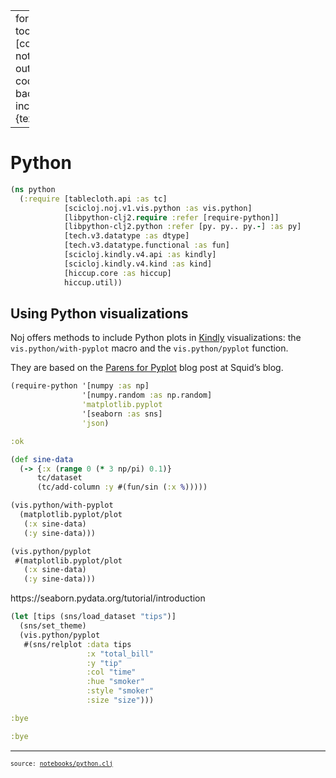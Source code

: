 
---
format:
  html:
    toc: true
    toc-depth: 4
    theme: [cosmo, notebooks/custom.scss]
    output-file: python.html
code-block-background: true
include-in-header: {text: '<link rel = "icon" href = "data:," />'}
fontsize: 0.9em

---
<style></style><style>.printedClojure .sourceCode {
  background-color: transparent;
  border-style: none;
}
</style>
<script src="python_files/md-default0.js" type="text/javascript"></script><script src="python_files/md-default1.js" type="text/javascript"></script><script src="python_files/reagent2.js" type="text/javascript"></script><script src="python_files/reagent3.js" type="text/javascript"></script><script src="python_files/reagent4.js" type="text/javascript"></script><script src="python_files/reagent5.js" type="text/javascript"></script><script src="python_files/reagent6.js" type="text/javascript"></script><script src="python_files/reagent7.js" type="text/javascript"></script>

# Python


::: {.sourceClojure}
```clojure
(ns python
  (:require [tablecloth.api :as tc]
            [scicloj.noj.v1.vis.python :as vis.python]
            [libpython-clj2.require :refer [require-python]]
            [libpython-clj2.python :refer [py. py.. py.-] :as py]
            [tech.v3.datatype :as dtype]
            [tech.v3.datatype.functional :as fun]
            [scicloj.kindly.v4.api :as kindly]
            [scicloj.kindly.v4.kind :as kind]
            [hiccup.core :as hiccup]
            hiccup.util))
```
:::



## Using Python visualizations

Noj offers methods to include Python plots in [Kindly](https://scicloj.github.io/kindly-noted/kindly) visualizations: the `vis.python/with-pyplot` macro and the `vis.python/pyplot` function.

They are based on the [Parens for Pyplot](http://gigasquidsoftware.com/blog/2020/01/18/parens-for-pyplot/) blog post at Squid's blog.


::: {.sourceClojure}
```clojure
(require-python '[numpy :as np]
                '[numpy.random :as np.random]
                'matplotlib.pyplot
                '[seaborn :as sns]
                'json)
```
:::



::: {.printedClojure}
```clojure
:ok

```
:::



::: {.sourceClojure}
```clojure
(def sine-data
  (-> {:x (range 0 (* 3 np/pi) 0.1)}
      tc/dataset
      (tc/add-column :y #(fun/sin (:x %)))))
```
:::



::: {.sourceClojure}
```clojure
(vis.python/with-pyplot
  (matplotlib.pyplot/plot
   (:x sine-data)
   (:y sine-data)))
```
:::



```{=html}
<div id="id1"><script type="application/x-scittle">(reagent.dom/render [:div {:dangerouslySetInnerHTML {:__html "<?xml version=\"1.0\" encoding=\"utf-8\" standalone=\"no\"?>\n<!DOCTYPE svg PUBLIC \"-//W3C//DTD SVG 1.1//EN\"\n  \"http://www.w3.org/Graphics/SVG/1.1/DTD/svg11.dtd\">\n<svg xmlns:xlink=\"http://www.w3.org/1999/xlink\" width=\"460.8pt\" height=\"345.6pt\" viewBox=\"0 0 460.8 345.6\" xmlns=\"http://www.w3.org/2000/svg\" version=\"1.1\">\n <metadata>\n  <rdf:RDF xmlns:dc=\"http://purl.org/dc/elements/1.1/\" xmlns:cc=\"http://creativecommons.org/ns#\" xmlns:rdf=\"http://www.w3.org/1999/02/22-rdf-syntax-ns#\">\n   <cc:Work>\n    <dc:type rdf:resource=\"http://purl.org/dc/dcmitype/StillImage\"/>\n    <dc:date>2024-03-20T17:01:31.351602</dc:date>\n    <dc:format>image/svg+xml</dc:format>\n    <dc:creator>\n     <cc:Agent>\n      <dc:title>Matplotlib v3.7.1, https://matplotlib.org/</dc:title>\n     </cc:Agent>\n    </dc:creator>\n   </cc:Work>\n  </rdf:RDF>\n </metadata>\n <defs>\n  <style type=\"text/css\">*{stroke-linejoin: round; stroke-linecap: butt}</style>\n </defs>\n <g id=\"figure_1\">\n  <g id=\"patch_1\">\n   <path d=\"M 0 345.6 \nL 460.8 345.6 \nL 460.8 0 \nL 0 0 \nz\n\" style=\"fill: #ffffff\"/>\n  </g>\n  <g id=\"axes_1\">\n   <g id=\"patch_2\">\n    <path d=\"M 57.6 307.584 \nL 414.72 307.584 \nL 414.72 41.472 \nL 57.6 41.472 \nz\n\" style=\"fill: #ffffff\"/>\n   </g>\n   <g id=\"matplotlib.axis_1\">\n    <g id=\"xtick_1\">\n     <g id=\"line2d_1\">\n      <defs>\n       <path id=\"m7c2cab5899\" d=\"M 0 0 \nL 0 3.5 \n\" style=\"stroke: #000000; stroke-width: 0.8\"/>\n      </defs>\n      <g>\n       <use xlink:href=\"#m7c2cab5899\" x=\"73.832727\" y=\"307.584\" style=\"stroke: #000000; stroke-width: 0.8\"/>\n      </g>\n     </g>\n     <g id=\"text_1\">\n      <!-- 0 -->\n      <g transform=\"translate(70.651477 322.182437) scale(0.1 -0.1)\">\n       <defs>\n        <path id=\"DejaVuSans-30\" d=\"M 2034 4250 \nQ 1547 4250 1301 3770 \nQ 1056 3291 1056 2328 \nQ 1056 1369 1301 889 \nQ 1547 409 2034 409 \nQ 2525 409 2770 889 \nQ 3016 1369 3016 2328 \nQ 3016 3291 2770 3770 \nQ 2525 4250 2034 4250 \nz\nM 2034 4750 \nQ 2819 4750 3233 4129 \nQ 3647 3509 3647 2328 \nQ 3647 1150 3233 529 \nQ 2819 -91 2034 -91 \nQ 1250 -91 836 529 \nQ 422 1150 422 2328 \nQ 422 3509 836 4129 \nQ 1250 4750 2034 4750 \nz\n\" transform=\"scale(0.015625)\"/>\n       </defs>\n       <use xlink:href=\"#DejaVuSans-30\"/>\n      </g>\n     </g>\n    </g>\n    <g id=\"xtick_2\">\n     <g id=\"line2d_2\">\n      <g>\n       <use xlink:href=\"#m7c2cab5899\" x=\"142.908162\" y=\"307.584\" style=\"stroke: #000000; stroke-width: 0.8\"/>\n      </g>\n     </g>\n     <g id=\"text_2\">\n      <!-- 2 -->\n      <g transform=\"translate(139.726912 322.182437) scale(0.1 -0.1)\">\n       <defs>\n        <path id=\"DejaVuSans-32\" d=\"M 1228 531 \nL 3431 531 \nL 3431 0 \nL 469 0 \nL 469 531 \nQ 828 903 1448 1529 \nQ 2069 2156 2228 2338 \nQ 2531 2678 2651 2914 \nQ 2772 3150 2772 3378 \nQ 2772 3750 2511 3984 \nQ 2250 4219 1831 4219 \nQ 1534 4219 1204 4116 \nQ 875 4013 500 3803 \nL 500 4441 \nQ 881 4594 1212 4672 \nQ 1544 4750 1819 4750 \nQ 2544 4750 2975 4387 \nQ 3406 4025 3406 3419 \nQ 3406 3131 3298 2873 \nQ 3191 2616 2906 2266 \nQ 2828 2175 2409 1742 \nQ 1991 1309 1228 531 \nz\n\" transform=\"scale(0.015625)\"/>\n       </defs>\n       <use xlink:href=\"#DejaVuSans-32\"/>\n      </g>\n     </g>\n    </g>\n    <g id=\"xtick_3\">\n     <g id=\"line2d_3\">\n      <g>\n       <use xlink:href=\"#m7c2cab5899\" x=\"211.983598\" y=\"307.584\" style=\"stroke: #000000; stroke-width: 0.8\"/>\n      </g>\n     </g>\n     <g id=\"text_3\">\n      <!-- 4 -->\n      <g transform=\"translate(208.802348 322.182437) scale(0.1 -0.1)\">\n       <defs>\n        <path id=\"DejaVuSans-34\" d=\"M 2419 4116 \nL 825 1625 \nL 2419 1625 \nL 2419 4116 \nz\nM 2253 4666 \nL 3047 4666 \nL 3047 1625 \nL 3713 1625 \nL 3713 1100 \nL 3047 1100 \nL 3047 0 \nL 2419 0 \nL 2419 1100 \nL 313 1100 \nL 313 1709 \nL 2253 4666 \nz\n\" transform=\"scale(0.015625)\"/>\n       </defs>\n       <use xlink:href=\"#DejaVuSans-34\"/>\n      </g>\n     </g>\n    </g>\n    <g id=\"xtick_4\">\n     <g id=\"line2d_4\">\n      <g>\n       <use xlink:href=\"#m7c2cab5899\" x=\"281.059033\" y=\"307.584\" style=\"stroke: #000000; stroke-width: 0.8\"/>\n      </g>\n     </g>\n     <g id=\"text_4\">\n      <!-- 6 -->\n      <g transform=\"translate(277.877783 322.182437) scale(0.1 -0.1)\">\n       <defs>\n        <path id=\"DejaVuSans-36\" d=\"M 2113 2584 \nQ 1688 2584 1439 2293 \nQ 1191 2003 1191 1497 \nQ 1191 994 1439 701 \nQ 1688 409 2113 409 \nQ 2538 409 2786 701 \nQ 3034 994 3034 1497 \nQ 3034 2003 2786 2293 \nQ 2538 2584 2113 2584 \nz\nM 3366 4563 \nL 3366 3988 \nQ 3128 4100 2886 4159 \nQ 2644 4219 2406 4219 \nQ 1781 4219 1451 3797 \nQ 1122 3375 1075 2522 \nQ 1259 2794 1537 2939 \nQ 1816 3084 2150 3084 \nQ 2853 3084 3261 2657 \nQ 3669 2231 3669 1497 \nQ 3669 778 3244 343 \nQ 2819 -91 2113 -91 \nQ 1303 -91 875 529 \nQ 447 1150 447 2328 \nQ 447 3434 972 4092 \nQ 1497 4750 2381 4750 \nQ 2619 4750 2861 4703 \nQ 3103 4656 3366 4563 \nz\n\" transform=\"scale(0.015625)\"/>\n       </defs>\n       <use xlink:href=\"#DejaVuSans-36\"/>\n      </g>\n     </g>\n    </g>\n    <g id=\"xtick_5\">\n     <g id=\"line2d_5\">\n      <g>\n       <use xlink:href=\"#m7c2cab5899\" x=\"350.134468\" y=\"307.584\" style=\"stroke: #000000; stroke-width: 0.8\"/>\n      </g>\n     </g>\n     <g id=\"text_5\">\n      <!-- 8 -->\n      <g transform=\"translate(346.953218 322.182437) scale(0.1 -0.1)\">\n       <defs>\n        <path id=\"DejaVuSans-38\" d=\"M 2034 2216 \nQ 1584 2216 1326 1975 \nQ 1069 1734 1069 1313 \nQ 1069 891 1326 650 \nQ 1584 409 2034 409 \nQ 2484 409 2743 651 \nQ 3003 894 3003 1313 \nQ 3003 1734 2745 1975 \nQ 2488 2216 2034 2216 \nz\nM 1403 2484 \nQ 997 2584 770 2862 \nQ 544 3141 544 3541 \nQ 544 4100 942 4425 \nQ 1341 4750 2034 4750 \nQ 2731 4750 3128 4425 \nQ 3525 4100 3525 3541 \nQ 3525 3141 3298 2862 \nQ 3072 2584 2669 2484 \nQ 3125 2378 3379 2068 \nQ 3634 1759 3634 1313 \nQ 3634 634 3220 271 \nQ 2806 -91 2034 -91 \nQ 1263 -91 848 271 \nQ 434 634 434 1313 \nQ 434 1759 690 2068 \nQ 947 2378 1403 2484 \nz\nM 1172 3481 \nQ 1172 3119 1398 2916 \nQ 1625 2713 2034 2713 \nQ 2441 2713 2670 2916 \nQ 2900 3119 2900 3481 \nQ 2900 3844 2670 4047 \nQ 2441 4250 2034 4250 \nQ 1625 4250 1398 4047 \nQ 1172 3844 1172 3481 \nz\n\" transform=\"scale(0.015625)\"/>\n       </defs>\n       <use xlink:href=\"#DejaVuSans-38\"/>\n      </g>\n     </g>\n    </g>\n   </g>\n   <g id=\"matplotlib.axis_2\">\n    <g id=\"ytick_1\">\n     <g id=\"line2d_6\">\n      <defs>\n       <path id=\"m4cda1f0c6d\" d=\"M 0 0 \nL -3.5 0 \n\" style=\"stroke: #000000; stroke-width: 0.8\"/>\n      </defs>\n      <g>\n       <use xlink:href=\"#m4cda1f0c6d\" x=\"57.6\" y=\"295.497285\" style=\"stroke: #000000; stroke-width: 0.8\"/>\n      </g>\n     </g>\n     <g id=\"text_6\">\n      <!-- −1.00 -->\n      <g transform=\"translate(19.954687 299.296504) scale(0.1 -0.1)\">\n       <defs>\n        <path id=\"DejaVuSans-2212\" d=\"M 678 2272 \nL 4684 2272 \nL 4684 1741 \nL 678 1741 \nL 678 2272 \nz\n\" transform=\"scale(0.015625)\"/>\n        <path id=\"DejaVuSans-31\" d=\"M 794 531 \nL 1825 531 \nL 1825 4091 \nL 703 3866 \nL 703 4441 \nL 1819 4666 \nL 2450 4666 \nL 2450 531 \nL 3481 531 \nL 3481 0 \nL 794 0 \nL 794 531 \nz\n\" transform=\"scale(0.015625)\"/>\n        <path id=\"DejaVuSans-2e\" d=\"M 684 794 \nL 1344 794 \nL 1344 0 \nL 684 0 \nL 684 794 \nz\n\" transform=\"scale(0.015625)\"/>\n       </defs>\n       <use xlink:href=\"#DejaVuSans-2212\"/>\n       <use xlink:href=\"#DejaVuSans-31\" x=\"83.789062\"/>\n       <use xlink:href=\"#DejaVuSans-2e\" x=\"147.412109\"/>\n       <use xlink:href=\"#DejaVuSans-30\" x=\"179.199219\"/>\n       <use xlink:href=\"#DejaVuSans-30\" x=\"242.822266\"/>\n      </g>\n     </g>\n    </g>\n    <g id=\"ytick_2\">\n     <g id=\"line2d_7\">\n      <g>\n       <use xlink:href=\"#m4cda1f0c6d\" x=\"57.6\" y=\"265.249676\" style=\"stroke: #000000; stroke-width: 0.8\"/>\n      </g>\n     </g>\n     <g id=\"text_7\">\n      <!-- −0.75 -->\n      <g transform=\"translate(19.954687 269.048894) scale(0.1 -0.1)\">\n       <defs>\n        <path id=\"DejaVuSans-37\" d=\"M 525 4666 \nL 3525 4666 \nL 3525 4397 \nL 1831 0 \nL 1172 0 \nL 2766 4134 \nL 525 4134 \nL 525 4666 \nz\n\" transform=\"scale(0.015625)\"/>\n        <path id=\"DejaVuSans-35\" d=\"M 691 4666 \nL 3169 4666 \nL 3169 4134 \nL 1269 4134 \nL 1269 2991 \nQ 1406 3038 1543 3061 \nQ 1681 3084 1819 3084 \nQ 2600 3084 3056 2656 \nQ 3513 2228 3513 1497 \nQ 3513 744 3044 326 \nQ 2575 -91 1722 -91 \nQ 1428 -91 1123 -41 \nQ 819 9 494 109 \nL 494 744 \nQ 775 591 1075 516 \nQ 1375 441 1709 441 \nQ 2250 441 2565 725 \nQ 2881 1009 2881 1497 \nQ 2881 1984 2565 2268 \nQ 2250 2553 1709 2553 \nQ 1456 2553 1204 2497 \nQ 953 2441 691 2322 \nL 691 4666 \nz\n\" transform=\"scale(0.015625)\"/>\n       </defs>\n       <use xlink:href=\"#DejaVuSans-2212\"/>\n       <use xlink:href=\"#DejaVuSans-30\" x=\"83.789062\"/>\n       <use xlink:href=\"#DejaVuSans-2e\" x=\"147.412109\"/>\n       <use xlink:href=\"#DejaVuSans-37\" x=\"179.199219\"/>\n       <use xlink:href=\"#DejaVuSans-35\" x=\"242.822266\"/>\n      </g>\n     </g>\n    </g>\n    <g id=\"ytick_3\">\n     <g id=\"line2d_8\">\n      <g>\n       <use xlink:href=\"#m4cda1f0c6d\" x=\"57.6\" y=\"235.002066\" style=\"stroke: #000000; stroke-width: 0.8\"/>\n      </g>\n     </g>\n     <g id=\"text_8\">\n      <!-- −0.50 -->\n      <g transform=\"translate(19.954687 238.801285) scale(0.1 -0.1)\">\n       <use xlink:href=\"#DejaVuSans-2212\"/>\n       <use xlink:href=\"#DejaVuSans-30\" x=\"83.789062\"/>\n       <use xlink:href=\"#DejaVuSans-2e\" x=\"147.412109\"/>\n       <use xlink:href=\"#DejaVuSans-35\" x=\"179.199219\"/>\n       <use xlink:href=\"#DejaVuSans-30\" x=\"242.822266\"/>\n      </g>\n     </g>\n    </g>\n    <g id=\"ytick_4\">\n     <g id=\"line2d_9\">\n      <g>\n       <use xlink:href=\"#m4cda1f0c6d\" x=\"57.6\" y=\"204.754457\" style=\"stroke: #000000; stroke-width: 0.8\"/>\n      </g>\n     </g>\n     <g id=\"text_9\">\n      <!-- −0.25 -->\n      <g transform=\"translate(19.954687 208.553676) scale(0.1 -0.1)\">\n       <use xlink:href=\"#DejaVuSans-2212\"/>\n       <use xlink:href=\"#DejaVuSans-30\" x=\"83.789062\"/>\n       <use xlink:href=\"#DejaVuSans-2e\" x=\"147.412109\"/>\n       <use xlink:href=\"#DejaVuSans-32\" x=\"179.199219\"/>\n       <use xlink:href=\"#DejaVuSans-35\" x=\"242.822266\"/>\n      </g>\n     </g>\n    </g>\n    <g id=\"ytick_5\">\n     <g id=\"line2d_10\">\n      <g>\n       <use xlink:href=\"#m4cda1f0c6d\" x=\"57.6\" y=\"174.506848\" style=\"stroke: #000000; stroke-width: 0.8\"/>\n      </g>\n     </g>\n     <g id=\"text_10\">\n      <!-- 0.00 -->\n      <g transform=\"translate(28.334375 178.306066) scale(0.1 -0.1)\">\n       <use xlink:href=\"#DejaVuSans-30\"/>\n       <use xlink:href=\"#DejaVuSans-2e\" x=\"63.623047\"/>\n       <use xlink:href=\"#DejaVuSans-30\" x=\"95.410156\"/>\n       <use xlink:href=\"#DejaVuSans-30\" x=\"159.033203\"/>\n      </g>\n     </g>\n    </g>\n    <g id=\"ytick_6\">\n     <g id=\"line2d_11\">\n      <g>\n       <use xlink:href=\"#m4cda1f0c6d\" x=\"57.6\" y=\"144.259238\" style=\"stroke: #000000; stroke-width: 0.8\"/>\n      </g>\n     </g>\n     <g id=\"text_11\">\n      <!-- 0.25 -->\n      <g transform=\"translate(28.334375 148.058457) scale(0.1 -0.1)\">\n       <use xlink:href=\"#DejaVuSans-30\"/>\n       <use xlink:href=\"#DejaVuSans-2e\" x=\"63.623047\"/>\n       <use xlink:href=\"#DejaVuSans-32\" x=\"95.410156\"/>\n       <use xlink:href=\"#DejaVuSans-35\" x=\"159.033203\"/>\n      </g>\n     </g>\n    </g>\n    <g id=\"ytick_7\">\n     <g id=\"line2d_12\">\n      <g>\n       <use xlink:href=\"#m4cda1f0c6d\" x=\"57.6\" y=\"114.011629\" style=\"stroke: #000000; stroke-width: 0.8\"/>\n      </g>\n     </g>\n     <g id=\"text_12\">\n      <!-- 0.50 -->\n      <g transform=\"translate(28.334375 117.810848) scale(0.1 -0.1)\">\n       <use xlink:href=\"#DejaVuSans-30\"/>\n       <use xlink:href=\"#DejaVuSans-2e\" x=\"63.623047\"/>\n       <use xlink:href=\"#DejaVuSans-35\" x=\"95.410156\"/>\n       <use xlink:href=\"#DejaVuSans-30\" x=\"159.033203\"/>\n      </g>\n     </g>\n    </g>\n    <g id=\"ytick_8\">\n     <g id=\"line2d_13\">\n      <g>\n       <use xlink:href=\"#m4cda1f0c6d\" x=\"57.6\" y=\"83.764019\" style=\"stroke: #000000; stroke-width: 0.8\"/>\n      </g>\n     </g>\n     <g id=\"text_13\">\n      <!-- 0.75 -->\n      <g transform=\"translate(28.334375 87.563238) scale(0.1 -0.1)\">\n       <use xlink:href=\"#DejaVuSans-30\"/>\n       <use xlink:href=\"#DejaVuSans-2e\" x=\"63.623047\"/>\n       <use xlink:href=\"#DejaVuSans-37\" x=\"95.410156\"/>\n       <use xlink:href=\"#DejaVuSans-35\" x=\"159.033203\"/>\n      </g>\n     </g>\n    </g>\n    <g id=\"ytick_9\">\n     <g id=\"line2d_14\">\n      <g>\n       <use xlink:href=\"#m4cda1f0c6d\" x=\"57.6\" y=\"53.51641\" style=\"stroke: #000000; stroke-width: 0.8\"/>\n      </g>\n     </g>\n     <g id=\"text_14\">\n      <!-- 1.00 -->\n      <g transform=\"translate(28.334375 57.315629) scale(0.1 -0.1)\">\n       <use xlink:href=\"#DejaVuSans-31\"/>\n       <use xlink:href=\"#DejaVuSans-2e\" x=\"63.623047\"/>\n       <use xlink:href=\"#DejaVuSans-30\" x=\"95.410156\"/>\n       <use xlink:href=\"#DejaVuSans-30\" x=\"159.033203\"/>\n      </g>\n     </g>\n    </g>\n   </g>\n   <g id=\"line2d_15\">\n    <path d=\"M 73.832727 174.506848 \nL 77.286499 162.427959 \nL 80.740271 150.469758 \nL 84.194043 138.751728 \nL 87.647814 127.390952 \nL 91.101586 116.500942 \nL 94.555358 106.190508 \nL 98.00913 96.562668 \nL 101.462901 87.71362 \nL 104.916673 79.731782 \nL 108.370445 72.696905 \nL 111.824217 66.679279 \nL 115.277988 61.739031 \nL 118.73176 57.925521 \nL 122.185532 55.276854 \nL 125.639304 53.819493 \nL 129.093075 53.568 \nL 132.546847 54.524888 \nL 136.000619 56.680597 \nL 139.454391 60.013586 \nL 142.908162 64.490554 \nL 146.361934 70.066769 \nL 149.815706 76.686514 \nL 153.269478 84.283648 \nL 156.72325 92.782262 \nL 160.177021 102.097441 \nL 163.630793 112.136111 \nL 167.084565 122.797969 \nL 170.538337 133.976485 \nL 173.992108 145.559967 \nL 177.44588 157.432676 \nL 180.899652 169.475985 \nL 184.353424 181.569561 \nL 187.807195 193.592568 \nL 191.260967 205.424877 \nL 194.714739 216.948264 \nL 198.168511 228.04759 \nL 201.622282 238.611954 \nL 205.076054 248.535802 \nL 208.529826 257.719976 \nL 211.983598 266.072713 \nL 215.437369 273.510553 \nL 218.891141 279.959182 \nL 222.344913 285.354165 \nL 225.798685 289.641599 \nL 229.252456 292.778644 \nL 232.706228 294.733957 \nL 236.16 295.488 \nL 239.613772 295.033239 \nL 243.067544 293.374219 \nL 246.521315 290.527515 \nL 249.975087 286.521571 \nL 253.428859 281.396413 \nL 256.882631 275.20325 \nL 260.336402 268.003961 \nL 263.790174 259.87048 \nL 267.243946 250.884074 \nL 270.697718 241.134532 \nL 274.151489 230.719269 \nL 277.605261 219.742349 \nL 281.059033 208.313451 \nL 284.512805 196.546769 \nL 287.966576 184.559871 \nL 291.420348 172.472526 \nL 294.87412 160.405508 \nL 298.327892 148.479386 \nL 301.781663 136.813322 \nL 305.235435 125.523879 \nL 308.689207 114.723857 \nL 312.142979 104.521167 \nL 315.59675 95.017752 \nL 319.050522 86.308564 \nL 322.504294 78.480625 \nL 325.958066 71.612149 \nL 329.411838 65.771762 \nL 332.865609 61.01782 \nL 336.319381 57.397823 \nL 339.773153 54.947941 \nL 343.226925 53.692651 \nL 346.680696 53.644498 \nL 350.134468 54.80396 \nL 353.58824 57.159455 \nL 357.042012 60.687446 \nL 360.495783 65.352683 \nL 363.949555 71.108552 \nL 367.403327 77.897542 \nL 370.857099 85.651821 \nL 374.31087 94.29391 \nL 377.764642 103.73746 \nL 381.218414 113.888115 \nL 384.672186 124.644452 \nL 388.125957 135.898997 \nL 391.579729 147.539299 \nL 395.033501 159.449052 \nL 398.487273 171.509258 \n\" clip-path=\"url(#p1f266c7214)\" style=\"fill: none; stroke: #1f77b4; stroke-width: 1.5; stroke-linecap: square\"/>\n   </g>\n   <g id=\"patch_3\">\n    <path d=\"M 57.6 307.584 \nL 57.6 41.472 \n\" style=\"fill: none; stroke: #000000; stroke-width: 0.8; stroke-linejoin: miter; stroke-linecap: square\"/>\n   </g>\n   <g id=\"patch_4\">\n    <path d=\"M 414.72 307.584 \nL 414.72 41.472 \n\" style=\"fill: none; stroke: #000000; stroke-width: 0.8; stroke-linejoin: miter; stroke-linecap: square\"/>\n   </g>\n   <g id=\"patch_5\">\n    <path d=\"M 57.6 307.584 \nL 414.72 307.584 \n\" style=\"fill: none; stroke: #000000; stroke-width: 0.8; stroke-linejoin: miter; stroke-linecap: square\"/>\n   </g>\n   <g id=\"patch_6\">\n    <path d=\"M 57.6 41.472 \nL 414.72 41.472 \n\" style=\"fill: none; stroke: #000000; stroke-width: 0.8; stroke-linejoin: miter; stroke-linecap: square\"/>\n   </g>\n  </g>\n </g>\n <defs>\n  <clipPath id=\"p1f266c7214\">\n   <rect x=\"57.6\" y=\"41.472\" width=\"357.12\" height=\"266.112\"/>\n  </clipPath>\n </defs>\n</svg>\n"}}] (js/document.getElementById "id1"))</script></div>
```



::: {.sourceClojure}
```clojure
(vis.python/pyplot
 #(matplotlib.pyplot/plot
   (:x sine-data)
   (:y sine-data)))
```
:::



```{=html}
<div id="id2"><script type="application/x-scittle">(reagent.dom/render [:div {:dangerouslySetInnerHTML {:__html "<?xml version=\"1.0\" encoding=\"utf-8\" standalone=\"no\"?>\n<!DOCTYPE svg PUBLIC \"-//W3C//DTD SVG 1.1//EN\"\n  \"http://www.w3.org/Graphics/SVG/1.1/DTD/svg11.dtd\">\n<svg xmlns:xlink=\"http://www.w3.org/1999/xlink\" width=\"460.8pt\" height=\"345.6pt\" viewBox=\"0 0 460.8 345.6\" xmlns=\"http://www.w3.org/2000/svg\" version=\"1.1\">\n <metadata>\n  <rdf:RDF xmlns:dc=\"http://purl.org/dc/elements/1.1/\" xmlns:cc=\"http://creativecommons.org/ns#\" xmlns:rdf=\"http://www.w3.org/1999/02/22-rdf-syntax-ns#\">\n   <cc:Work>\n    <dc:type rdf:resource=\"http://purl.org/dc/dcmitype/StillImage\"/>\n    <dc:date>2024-03-20T17:01:31.449952</dc:date>\n    <dc:format>image/svg+xml</dc:format>\n    <dc:creator>\n     <cc:Agent>\n      <dc:title>Matplotlib v3.7.1, https://matplotlib.org/</dc:title>\n     </cc:Agent>\n    </dc:creator>\n   </cc:Work>\n  </rdf:RDF>\n </metadata>\n <defs>\n  <style type=\"text/css\">*{stroke-linejoin: round; stroke-linecap: butt}</style>\n </defs>\n <g id=\"figure_1\">\n  <g id=\"patch_1\">\n   <path d=\"M 0 345.6 \nL 460.8 345.6 \nL 460.8 0 \nL 0 0 \nz\n\" style=\"fill: #ffffff\"/>\n  </g>\n  <g id=\"axes_1\">\n   <g id=\"patch_2\">\n    <path d=\"M 57.6 307.584 \nL 414.72 307.584 \nL 414.72 41.472 \nL 57.6 41.472 \nz\n\" style=\"fill: #ffffff\"/>\n   </g>\n   <g id=\"matplotlib.axis_1\">\n    <g id=\"xtick_1\">\n     <g id=\"line2d_1\">\n      <defs>\n       <path id=\"mbc54c160bd\" d=\"M 0 0 \nL 0 3.5 \n\" style=\"stroke: #000000; stroke-width: 0.8\"/>\n      </defs>\n      <g>\n       <use xlink:href=\"#mbc54c160bd\" x=\"73.832727\" y=\"307.584\" style=\"stroke: #000000; stroke-width: 0.8\"/>\n      </g>\n     </g>\n     <g id=\"text_1\">\n      <!-- 0 -->\n      <g transform=\"translate(70.651477 322.182437) scale(0.1 -0.1)\">\n       <defs>\n        <path id=\"DejaVuSans-30\" d=\"M 2034 4250 \nQ 1547 4250 1301 3770 \nQ 1056 3291 1056 2328 \nQ 1056 1369 1301 889 \nQ 1547 409 2034 409 \nQ 2525 409 2770 889 \nQ 3016 1369 3016 2328 \nQ 3016 3291 2770 3770 \nQ 2525 4250 2034 4250 \nz\nM 2034 4750 \nQ 2819 4750 3233 4129 \nQ 3647 3509 3647 2328 \nQ 3647 1150 3233 529 \nQ 2819 -91 2034 -91 \nQ 1250 -91 836 529 \nQ 422 1150 422 2328 \nQ 422 3509 836 4129 \nQ 1250 4750 2034 4750 \nz\n\" transform=\"scale(0.015625)\"/>\n       </defs>\n       <use xlink:href=\"#DejaVuSans-30\"/>\n      </g>\n     </g>\n    </g>\n    <g id=\"xtick_2\">\n     <g id=\"line2d_2\">\n      <g>\n       <use xlink:href=\"#mbc54c160bd\" x=\"142.908162\" y=\"307.584\" style=\"stroke: #000000; stroke-width: 0.8\"/>\n      </g>\n     </g>\n     <g id=\"text_2\">\n      <!-- 2 -->\n      <g transform=\"translate(139.726912 322.182437) scale(0.1 -0.1)\">\n       <defs>\n        <path id=\"DejaVuSans-32\" d=\"M 1228 531 \nL 3431 531 \nL 3431 0 \nL 469 0 \nL 469 531 \nQ 828 903 1448 1529 \nQ 2069 2156 2228 2338 \nQ 2531 2678 2651 2914 \nQ 2772 3150 2772 3378 \nQ 2772 3750 2511 3984 \nQ 2250 4219 1831 4219 \nQ 1534 4219 1204 4116 \nQ 875 4013 500 3803 \nL 500 4441 \nQ 881 4594 1212 4672 \nQ 1544 4750 1819 4750 \nQ 2544 4750 2975 4387 \nQ 3406 4025 3406 3419 \nQ 3406 3131 3298 2873 \nQ 3191 2616 2906 2266 \nQ 2828 2175 2409 1742 \nQ 1991 1309 1228 531 \nz\n\" transform=\"scale(0.015625)\"/>\n       </defs>\n       <use xlink:href=\"#DejaVuSans-32\"/>\n      </g>\n     </g>\n    </g>\n    <g id=\"xtick_3\">\n     <g id=\"line2d_3\">\n      <g>\n       <use xlink:href=\"#mbc54c160bd\" x=\"211.983598\" y=\"307.584\" style=\"stroke: #000000; stroke-width: 0.8\"/>\n      </g>\n     </g>\n     <g id=\"text_3\">\n      <!-- 4 -->\n      <g transform=\"translate(208.802348 322.182437) scale(0.1 -0.1)\">\n       <defs>\n        <path id=\"DejaVuSans-34\" d=\"M 2419 4116 \nL 825 1625 \nL 2419 1625 \nL 2419 4116 \nz\nM 2253 4666 \nL 3047 4666 \nL 3047 1625 \nL 3713 1625 \nL 3713 1100 \nL 3047 1100 \nL 3047 0 \nL 2419 0 \nL 2419 1100 \nL 313 1100 \nL 313 1709 \nL 2253 4666 \nz\n\" transform=\"scale(0.015625)\"/>\n       </defs>\n       <use xlink:href=\"#DejaVuSans-34\"/>\n      </g>\n     </g>\n    </g>\n    <g id=\"xtick_4\">\n     <g id=\"line2d_4\">\n      <g>\n       <use xlink:href=\"#mbc54c160bd\" x=\"281.059033\" y=\"307.584\" style=\"stroke: #000000; stroke-width: 0.8\"/>\n      </g>\n     </g>\n     <g id=\"text_4\">\n      <!-- 6 -->\n      <g transform=\"translate(277.877783 322.182437) scale(0.1 -0.1)\">\n       <defs>\n        <path id=\"DejaVuSans-36\" d=\"M 2113 2584 \nQ 1688 2584 1439 2293 \nQ 1191 2003 1191 1497 \nQ 1191 994 1439 701 \nQ 1688 409 2113 409 \nQ 2538 409 2786 701 \nQ 3034 994 3034 1497 \nQ 3034 2003 2786 2293 \nQ 2538 2584 2113 2584 \nz\nM 3366 4563 \nL 3366 3988 \nQ 3128 4100 2886 4159 \nQ 2644 4219 2406 4219 \nQ 1781 4219 1451 3797 \nQ 1122 3375 1075 2522 \nQ 1259 2794 1537 2939 \nQ 1816 3084 2150 3084 \nQ 2853 3084 3261 2657 \nQ 3669 2231 3669 1497 \nQ 3669 778 3244 343 \nQ 2819 -91 2113 -91 \nQ 1303 -91 875 529 \nQ 447 1150 447 2328 \nQ 447 3434 972 4092 \nQ 1497 4750 2381 4750 \nQ 2619 4750 2861 4703 \nQ 3103 4656 3366 4563 \nz\n\" transform=\"scale(0.015625)\"/>\n       </defs>\n       <use xlink:href=\"#DejaVuSans-36\"/>\n      </g>\n     </g>\n    </g>\n    <g id=\"xtick_5\">\n     <g id=\"line2d_5\">\n      <g>\n       <use xlink:href=\"#mbc54c160bd\" x=\"350.134468\" y=\"307.584\" style=\"stroke: #000000; stroke-width: 0.8\"/>\n      </g>\n     </g>\n     <g id=\"text_5\">\n      <!-- 8 -->\n      <g transform=\"translate(346.953218 322.182437) scale(0.1 -0.1)\">\n       <defs>\n        <path id=\"DejaVuSans-38\" d=\"M 2034 2216 \nQ 1584 2216 1326 1975 \nQ 1069 1734 1069 1313 \nQ 1069 891 1326 650 \nQ 1584 409 2034 409 \nQ 2484 409 2743 651 \nQ 3003 894 3003 1313 \nQ 3003 1734 2745 1975 \nQ 2488 2216 2034 2216 \nz\nM 1403 2484 \nQ 997 2584 770 2862 \nQ 544 3141 544 3541 \nQ 544 4100 942 4425 \nQ 1341 4750 2034 4750 \nQ 2731 4750 3128 4425 \nQ 3525 4100 3525 3541 \nQ 3525 3141 3298 2862 \nQ 3072 2584 2669 2484 \nQ 3125 2378 3379 2068 \nQ 3634 1759 3634 1313 \nQ 3634 634 3220 271 \nQ 2806 -91 2034 -91 \nQ 1263 -91 848 271 \nQ 434 634 434 1313 \nQ 434 1759 690 2068 \nQ 947 2378 1403 2484 \nz\nM 1172 3481 \nQ 1172 3119 1398 2916 \nQ 1625 2713 2034 2713 \nQ 2441 2713 2670 2916 \nQ 2900 3119 2900 3481 \nQ 2900 3844 2670 4047 \nQ 2441 4250 2034 4250 \nQ 1625 4250 1398 4047 \nQ 1172 3844 1172 3481 \nz\n\" transform=\"scale(0.015625)\"/>\n       </defs>\n       <use xlink:href=\"#DejaVuSans-38\"/>\n      </g>\n     </g>\n    </g>\n   </g>\n   <g id=\"matplotlib.axis_2\">\n    <g id=\"ytick_1\">\n     <g id=\"line2d_6\">\n      <defs>\n       <path id=\"m5765a447c0\" d=\"M 0 0 \nL -3.5 0 \n\" style=\"stroke: #000000; stroke-width: 0.8\"/>\n      </defs>\n      <g>\n       <use xlink:href=\"#m5765a447c0\" x=\"57.6\" y=\"295.497285\" style=\"stroke: #000000; stroke-width: 0.8\"/>\n      </g>\n     </g>\n     <g id=\"text_6\">\n      <!-- −1.00 -->\n      <g transform=\"translate(19.954687 299.296504) scale(0.1 -0.1)\">\n       <defs>\n        <path id=\"DejaVuSans-2212\" d=\"M 678 2272 \nL 4684 2272 \nL 4684 1741 \nL 678 1741 \nL 678 2272 \nz\n\" transform=\"scale(0.015625)\"/>\n        <path id=\"DejaVuSans-31\" d=\"M 794 531 \nL 1825 531 \nL 1825 4091 \nL 703 3866 \nL 703 4441 \nL 1819 4666 \nL 2450 4666 \nL 2450 531 \nL 3481 531 \nL 3481 0 \nL 794 0 \nL 794 531 \nz\n\" transform=\"scale(0.015625)\"/>\n        <path id=\"DejaVuSans-2e\" d=\"M 684 794 \nL 1344 794 \nL 1344 0 \nL 684 0 \nL 684 794 \nz\n\" transform=\"scale(0.015625)\"/>\n       </defs>\n       <use xlink:href=\"#DejaVuSans-2212\"/>\n       <use xlink:href=\"#DejaVuSans-31\" x=\"83.789062\"/>\n       <use xlink:href=\"#DejaVuSans-2e\" x=\"147.412109\"/>\n       <use xlink:href=\"#DejaVuSans-30\" x=\"179.199219\"/>\n       <use xlink:href=\"#DejaVuSans-30\" x=\"242.822266\"/>\n      </g>\n     </g>\n    </g>\n    <g id=\"ytick_2\">\n     <g id=\"line2d_7\">\n      <g>\n       <use xlink:href=\"#m5765a447c0\" x=\"57.6\" y=\"265.249676\" style=\"stroke: #000000; stroke-width: 0.8\"/>\n      </g>\n     </g>\n     <g id=\"text_7\">\n      <!-- −0.75 -->\n      <g transform=\"translate(19.954687 269.048894) scale(0.1 -0.1)\">\n       <defs>\n        <path id=\"DejaVuSans-37\" d=\"M 525 4666 \nL 3525 4666 \nL 3525 4397 \nL 1831 0 \nL 1172 0 \nL 2766 4134 \nL 525 4134 \nL 525 4666 \nz\n\" transform=\"scale(0.015625)\"/>\n        <path id=\"DejaVuSans-35\" d=\"M 691 4666 \nL 3169 4666 \nL 3169 4134 \nL 1269 4134 \nL 1269 2991 \nQ 1406 3038 1543 3061 \nQ 1681 3084 1819 3084 \nQ 2600 3084 3056 2656 \nQ 3513 2228 3513 1497 \nQ 3513 744 3044 326 \nQ 2575 -91 1722 -91 \nQ 1428 -91 1123 -41 \nQ 819 9 494 109 \nL 494 744 \nQ 775 591 1075 516 \nQ 1375 441 1709 441 \nQ 2250 441 2565 725 \nQ 2881 1009 2881 1497 \nQ 2881 1984 2565 2268 \nQ 2250 2553 1709 2553 \nQ 1456 2553 1204 2497 \nQ 953 2441 691 2322 \nL 691 4666 \nz\n\" transform=\"scale(0.015625)\"/>\n       </defs>\n       <use xlink:href=\"#DejaVuSans-2212\"/>\n       <use xlink:href=\"#DejaVuSans-30\" x=\"83.789062\"/>\n       <use xlink:href=\"#DejaVuSans-2e\" x=\"147.412109\"/>\n       <use xlink:href=\"#DejaVuSans-37\" x=\"179.199219\"/>\n       <use xlink:href=\"#DejaVuSans-35\" x=\"242.822266\"/>\n      </g>\n     </g>\n    </g>\n    <g id=\"ytick_3\">\n     <g id=\"line2d_8\">\n      <g>\n       <use xlink:href=\"#m5765a447c0\" x=\"57.6\" y=\"235.002066\" style=\"stroke: #000000; stroke-width: 0.8\"/>\n      </g>\n     </g>\n     <g id=\"text_8\">\n      <!-- −0.50 -->\n      <g transform=\"translate(19.954687 238.801285) scale(0.1 -0.1)\">\n       <use xlink:href=\"#DejaVuSans-2212\"/>\n       <use xlink:href=\"#DejaVuSans-30\" x=\"83.789062\"/>\n       <use xlink:href=\"#DejaVuSans-2e\" x=\"147.412109\"/>\n       <use xlink:href=\"#DejaVuSans-35\" x=\"179.199219\"/>\n       <use xlink:href=\"#DejaVuSans-30\" x=\"242.822266\"/>\n      </g>\n     </g>\n    </g>\n    <g id=\"ytick_4\">\n     <g id=\"line2d_9\">\n      <g>\n       <use xlink:href=\"#m5765a447c0\" x=\"57.6\" y=\"204.754457\" style=\"stroke: #000000; stroke-width: 0.8\"/>\n      </g>\n     </g>\n     <g id=\"text_9\">\n      <!-- −0.25 -->\n      <g transform=\"translate(19.954687 208.553676) scale(0.1 -0.1)\">\n       <use xlink:href=\"#DejaVuSans-2212\"/>\n       <use xlink:href=\"#DejaVuSans-30\" x=\"83.789062\"/>\n       <use xlink:href=\"#DejaVuSans-2e\" x=\"147.412109\"/>\n       <use xlink:href=\"#DejaVuSans-32\" x=\"179.199219\"/>\n       <use xlink:href=\"#DejaVuSans-35\" x=\"242.822266\"/>\n      </g>\n     </g>\n    </g>\n    <g id=\"ytick_5\">\n     <g id=\"line2d_10\">\n      <g>\n       <use xlink:href=\"#m5765a447c0\" x=\"57.6\" y=\"174.506848\" style=\"stroke: #000000; stroke-width: 0.8\"/>\n      </g>\n     </g>\n     <g id=\"text_10\">\n      <!-- 0.00 -->\n      <g transform=\"translate(28.334375 178.306066) scale(0.1 -0.1)\">\n       <use xlink:href=\"#DejaVuSans-30\"/>\n       <use xlink:href=\"#DejaVuSans-2e\" x=\"63.623047\"/>\n       <use xlink:href=\"#DejaVuSans-30\" x=\"95.410156\"/>\n       <use xlink:href=\"#DejaVuSans-30\" x=\"159.033203\"/>\n      </g>\n     </g>\n    </g>\n    <g id=\"ytick_6\">\n     <g id=\"line2d_11\">\n      <g>\n       <use xlink:href=\"#m5765a447c0\" x=\"57.6\" y=\"144.259238\" style=\"stroke: #000000; stroke-width: 0.8\"/>\n      </g>\n     </g>\n     <g id=\"text_11\">\n      <!-- 0.25 -->\n      <g transform=\"translate(28.334375 148.058457) scale(0.1 -0.1)\">\n       <use xlink:href=\"#DejaVuSans-30\"/>\n       <use xlink:href=\"#DejaVuSans-2e\" x=\"63.623047\"/>\n       <use xlink:href=\"#DejaVuSans-32\" x=\"95.410156\"/>\n       <use xlink:href=\"#DejaVuSans-35\" x=\"159.033203\"/>\n      </g>\n     </g>\n    </g>\n    <g id=\"ytick_7\">\n     <g id=\"line2d_12\">\n      <g>\n       <use xlink:href=\"#m5765a447c0\" x=\"57.6\" y=\"114.011629\" style=\"stroke: #000000; stroke-width: 0.8\"/>\n      </g>\n     </g>\n     <g id=\"text_12\">\n      <!-- 0.50 -->\n      <g transform=\"translate(28.334375 117.810848) scale(0.1 -0.1)\">\n       <use xlink:href=\"#DejaVuSans-30\"/>\n       <use xlink:href=\"#DejaVuSans-2e\" x=\"63.623047\"/>\n       <use xlink:href=\"#DejaVuSans-35\" x=\"95.410156\"/>\n       <use xlink:href=\"#DejaVuSans-30\" x=\"159.033203\"/>\n      </g>\n     </g>\n    </g>\n    <g id=\"ytick_8\">\n     <g id=\"line2d_13\">\n      <g>\n       <use xlink:href=\"#m5765a447c0\" x=\"57.6\" y=\"83.764019\" style=\"stroke: #000000; stroke-width: 0.8\"/>\n      </g>\n     </g>\n     <g id=\"text_13\">\n      <!-- 0.75 -->\n      <g transform=\"translate(28.334375 87.563238) scale(0.1 -0.1)\">\n       <use xlink:href=\"#DejaVuSans-30\"/>\n       <use xlink:href=\"#DejaVuSans-2e\" x=\"63.623047\"/>\n       <use xlink:href=\"#DejaVuSans-37\" x=\"95.410156\"/>\n       <use xlink:href=\"#DejaVuSans-35\" x=\"159.033203\"/>\n      </g>\n     </g>\n    </g>\n    <g id=\"ytick_9\">\n     <g id=\"line2d_14\">\n      <g>\n       <use xlink:href=\"#m5765a447c0\" x=\"57.6\" y=\"53.51641\" style=\"stroke: #000000; stroke-width: 0.8\"/>\n      </g>\n     </g>\n     <g id=\"text_14\">\n      <!-- 1.00 -->\n      <g transform=\"translate(28.334375 57.315629) scale(0.1 -0.1)\">\n       <use xlink:href=\"#DejaVuSans-31\"/>\n       <use xlink:href=\"#DejaVuSans-2e\" x=\"63.623047\"/>\n       <use xlink:href=\"#DejaVuSans-30\" x=\"95.410156\"/>\n       <use xlink:href=\"#DejaVuSans-30\" x=\"159.033203\"/>\n      </g>\n     </g>\n    </g>\n   </g>\n   <g id=\"line2d_15\">\n    <path d=\"M 73.832727 174.506848 \nL 77.286499 162.427959 \nL 80.740271 150.469758 \nL 84.194043 138.751728 \nL 87.647814 127.390952 \nL 91.101586 116.500942 \nL 94.555358 106.190508 \nL 98.00913 96.562668 \nL 101.462901 87.71362 \nL 104.916673 79.731782 \nL 108.370445 72.696905 \nL 111.824217 66.679279 \nL 115.277988 61.739031 \nL 118.73176 57.925521 \nL 122.185532 55.276854 \nL 125.639304 53.819493 \nL 129.093075 53.568 \nL 132.546847 54.524888 \nL 136.000619 56.680597 \nL 139.454391 60.013586 \nL 142.908162 64.490554 \nL 146.361934 70.066769 \nL 149.815706 76.686514 \nL 153.269478 84.283648 \nL 156.72325 92.782262 \nL 160.177021 102.097441 \nL 163.630793 112.136111 \nL 167.084565 122.797969 \nL 170.538337 133.976485 \nL 173.992108 145.559967 \nL 177.44588 157.432676 \nL 180.899652 169.475985 \nL 184.353424 181.569561 \nL 187.807195 193.592568 \nL 191.260967 205.424877 \nL 194.714739 216.948264 \nL 198.168511 228.04759 \nL 201.622282 238.611954 \nL 205.076054 248.535802 \nL 208.529826 257.719976 \nL 211.983598 266.072713 \nL 215.437369 273.510553 \nL 218.891141 279.959182 \nL 222.344913 285.354165 \nL 225.798685 289.641599 \nL 229.252456 292.778644 \nL 232.706228 294.733957 \nL 236.16 295.488 \nL 239.613772 295.033239 \nL 243.067544 293.374219 \nL 246.521315 290.527515 \nL 249.975087 286.521571 \nL 253.428859 281.396413 \nL 256.882631 275.20325 \nL 260.336402 268.003961 \nL 263.790174 259.87048 \nL 267.243946 250.884074 \nL 270.697718 241.134532 \nL 274.151489 230.719269 \nL 277.605261 219.742349 \nL 281.059033 208.313451 \nL 284.512805 196.546769 \nL 287.966576 184.559871 \nL 291.420348 172.472526 \nL 294.87412 160.405508 \nL 298.327892 148.479386 \nL 301.781663 136.813322 \nL 305.235435 125.523879 \nL 308.689207 114.723857 \nL 312.142979 104.521167 \nL 315.59675 95.017752 \nL 319.050522 86.308564 \nL 322.504294 78.480625 \nL 325.958066 71.612149 \nL 329.411838 65.771762 \nL 332.865609 61.01782 \nL 336.319381 57.397823 \nL 339.773153 54.947941 \nL 343.226925 53.692651 \nL 346.680696 53.644498 \nL 350.134468 54.80396 \nL 353.58824 57.159455 \nL 357.042012 60.687446 \nL 360.495783 65.352683 \nL 363.949555 71.108552 \nL 367.403327 77.897542 \nL 370.857099 85.651821 \nL 374.31087 94.29391 \nL 377.764642 103.73746 \nL 381.218414 113.888115 \nL 384.672186 124.644452 \nL 388.125957 135.898997 \nL 391.579729 147.539299 \nL 395.033501 159.449052 \nL 398.487273 171.509258 \n\" clip-path=\"url(#pd37f47a344)\" style=\"fill: none; stroke: #1f77b4; stroke-width: 1.5; stroke-linecap: square\"/>\n   </g>\n   <g id=\"patch_3\">\n    <path d=\"M 57.6 307.584 \nL 57.6 41.472 \n\" style=\"fill: none; stroke: #000000; stroke-width: 0.8; stroke-linejoin: miter; stroke-linecap: square\"/>\n   </g>\n   <g id=\"patch_4\">\n    <path d=\"M 414.72 307.584 \nL 414.72 41.472 \n\" style=\"fill: none; stroke: #000000; stroke-width: 0.8; stroke-linejoin: miter; stroke-linecap: square\"/>\n   </g>\n   <g id=\"patch_5\">\n    <path d=\"M 57.6 307.584 \nL 414.72 307.584 \n\" style=\"fill: none; stroke: #000000; stroke-width: 0.8; stroke-linejoin: miter; stroke-linecap: square\"/>\n   </g>\n   <g id=\"patch_6\">\n    <path d=\"M 57.6 41.472 \nL 414.72 41.472 \n\" style=\"fill: none; stroke: #000000; stroke-width: 0.8; stroke-linejoin: miter; stroke-linecap: square\"/>\n   </g>\n  </g>\n </g>\n <defs>\n  <clipPath id=\"pd37f47a344\">\n   <rect x=\"57.6\" y=\"41.472\" width=\"357.12\" height=\"266.112\"/>\n  </clipPath>\n </defs>\n</svg>\n"}}] (js/document.getElementById "id2"))</script></div>
```


https://seaborn.pydata.org/tutorial/introduction


::: {.sourceClojure}
```clojure
(let [tips (sns/load_dataset "tips")]
  (sns/set_theme)
  (vis.python/pyplot
   #(sns/relplot :data tips
                 :x "total_bill"
                 :y "tip"
                 :col "time"
                 :hue "smoker"
                 :style "smoker"
                 :size "size")))
```
:::



```{=html}
<div id="id3"><script type="application/x-scittle">(reagent.dom/render [:div {:dangerouslySetInnerHTML {:__html "<?xml version=\"1.0\" encoding=\"utf-8\" standalone=\"no\"?>\n<!DOCTYPE svg PUBLIC \"-//W3C//DTD SVG 1.1//EN\"\n  \"http://www.w3.org/Graphics/SVG/1.1/DTD/svg11.dtd\">\n<svg xmlns:xlink=\"http://www.w3.org/1999/xlink\" width=\"781.79pt\" height=\"360pt\" viewBox=\"0 0 781.79 360\" xmlns=\"http://www.w3.org/2000/svg\" version=\"1.1\">\n <metadata>\n  <rdf:RDF xmlns:dc=\"http://purl.org/dc/elements/1.1/\" xmlns:cc=\"http://creativecommons.org/ns#\" xmlns:rdf=\"http://www.w3.org/1999/02/22-rdf-syntax-ns#\">\n   <cc:Work>\n    <dc:type rdf:resource=\"http://purl.org/dc/dcmitype/StillImage\"/>\n    <dc:date>2024-03-20T17:01:31.990844</dc:date>\n    <dc:format>image/svg+xml</dc:format>\n    <dc:creator>\n     <cc:Agent>\n      <dc:title>Matplotlib v3.7.1, https://matplotlib.org/</dc:title>\n     </cc:Agent>\n    </dc:creator>\n   </cc:Work>\n  </rdf:RDF>\n </metadata>\n <defs>\n  <style type=\"text/css\">*{stroke-linejoin: round; stroke-linecap: butt}</style>\n </defs>\n <g id=\"figure_1\">\n  <g id=\"patch_1\">\n   <path d=\"M 0 360 \nL 781.79 360 \nL 781.79 0 \nL 0 0 \nz\n\" style=\"fill: #ffffff\"/>\n  </g>\n  <g id=\"axes_1\">\n   <g id=\"patch_2\">\n    <path d=\"M 57.85246 309.78 \nL 378.531634 309.78 \nL 378.531634 29.04 \nL 57.85246 29.04 \nz\n\" style=\"fill: #eaeaf2\"/>\n   </g>\n   <g id=\"matplotlib.axis_1\">\n    <g id=\"xtick_1\">\n     <g id=\"line2d_1\">\n      <path d=\"M 114.747152 309.78 \nL 114.747152 29.04 \n\" clip-path=\"url(#pbd705dd066)\" style=\"fill: none; stroke: #ffffff; stroke-linecap: round\"/>\n     </g>\n     <g id=\"text_1\">\n      <!-- 10 -->\n      <g style=\"fill: #262626\" transform=\"translate(107.748402 327.638281) scale(0.11 -0.11)\">\n       <defs>\n        <path id=\"DejaVuSans-31\" d=\"M 794 531 \nL 1825 531 \nL 1825 4091 \nL 703 3866 \nL 703 4441 \nL 1819 4666 \nL 2450 4666 \nL 2450 531 \nL 3481 531 \nL 3481 0 \nL 794 0 \nL 794 531 \nz\n\" transform=\"scale(0.015625)\"/>\n        <path id=\"DejaVuSans-30\" d=\"M 2034 4250 \nQ 1547 4250 1301 3770 \nQ 1056 3291 1056 2328 \nQ 1056 1369 1301 889 \nQ 1547 409 2034 409 \nQ 2525 409 2770 889 \nQ 3016 1369 3016 2328 \nQ 3016 3291 2770 3770 \nQ 2525 4250 2034 4250 \nz\nM 2034 4750 \nQ 2819 4750 3233 4129 \nQ 3647 3509 3647 2328 \nQ 3647 1150 3233 529 \nQ 2819 -91 2034 -91 \nQ 1250 -91 836 529 \nQ 422 1150 422 2328 \nQ 422 3509 836 4129 \nQ 1250 4750 2034 4750 \nz\n\" transform=\"scale(0.015625)\"/>\n       </defs>\n       <use xlink:href=\"#DejaVuSans-31\"/>\n       <use xlink:href=\"#DejaVuSans-30\" x=\"63.623047\"/>\n      </g>\n     </g>\n    </g>\n    <g id=\"xtick_2\">\n     <g id=\"line2d_2\">\n      <path d=\"M 175.812615 309.78 \nL 175.812615 29.04 \n\" clip-path=\"url(#pbd705dd066)\" style=\"fill: none; stroke: #ffffff; stroke-linecap: round\"/>\n     </g>\n     <g id=\"text_2\">\n      <!-- 20 -->\n      <g style=\"fill: #262626\" transform=\"translate(168.813865 327.638281) scale(0.11 -0.11)\">\n       <defs>\n        <path id=\"DejaVuSans-32\" d=\"M 1228 531 \nL 3431 531 \nL 3431 0 \nL 469 0 \nL 469 531 \nQ 828 903 1448 1529 \nQ 2069 2156 2228 2338 \nQ 2531 2678 2651 2914 \nQ 2772 3150 2772 3378 \nQ 2772 3750 2511 3984 \nQ 2250 4219 1831 4219 \nQ 1534 4219 1204 4116 \nQ 875 4013 500 3803 \nL 500 4441 \nQ 881 4594 1212 4672 \nQ 1544 4750 1819 4750 \nQ 2544 4750 2975 4387 \nQ 3406 4025 3406 3419 \nQ 3406 3131 3298 2873 \nQ 3191 2616 2906 2266 \nQ 2828 2175 2409 1742 \nQ 1991 1309 1228 531 \nz\n\" transform=\"scale(0.015625)\"/>\n       </defs>\n       <use xlink:href=\"#DejaVuSans-32\"/>\n       <use xlink:href=\"#DejaVuSans-30\" x=\"63.623047\"/>\n      </g>\n     </g>\n    </g>\n    <g id=\"xtick_3\">\n     <g id=\"line2d_3\">\n      <path d=\"M 236.878079 309.78 \nL 236.878079 29.04 \n\" clip-path=\"url(#pbd705dd066)\" style=\"fill: none; stroke: #ffffff; stroke-linecap: round\"/>\n     </g>\n     <g id=\"text_3\">\n      <!-- 30 -->\n      <g style=\"fill: #262626\" transform=\"translate(229.879329 327.638281) scale(0.11 -0.11)\">\n       <defs>\n        <path id=\"DejaVuSans-33\" d=\"M 2597 2516 \nQ 3050 2419 3304 2112 \nQ 3559 1806 3559 1356 \nQ 3559 666 3084 287 \nQ 2609 -91 1734 -91 \nQ 1441 -91 1130 -33 \nQ 819 25 488 141 \nL 488 750 \nQ 750 597 1062 519 \nQ 1375 441 1716 441 \nQ 2309 441 2620 675 \nQ 2931 909 2931 1356 \nQ 2931 1769 2642 2001 \nQ 2353 2234 1838 2234 \nL 1294 2234 \nL 1294 2753 \nL 1863 2753 \nQ 2328 2753 2575 2939 \nQ 2822 3125 2822 3475 \nQ 2822 3834 2567 4026 \nQ 2313 4219 1838 4219 \nQ 1578 4219 1281 4162 \nQ 984 4106 628 3988 \nL 628 4550 \nQ 988 4650 1302 4700 \nQ 1616 4750 1894 4750 \nQ 2613 4750 3031 4423 \nQ 3450 4097 3450 3541 \nQ 3450 3153 3228 2886 \nQ 3006 2619 2597 2516 \nz\n\" transform=\"scale(0.015625)\"/>\n       </defs>\n       <use xlink:href=\"#DejaVuSans-33\"/>\n       <use xlink:href=\"#DejaVuSans-30\" x=\"63.623047\"/>\n      </g>\n     </g>\n    </g>\n    <g id=\"xtick_4\">\n     <g id=\"line2d_4\">\n      <path d=\"M 297.943542 309.78 \nL 297.943542 29.04 \n\" clip-path=\"url(#pbd705dd066)\" style=\"fill: none; stroke: #ffffff; stroke-linecap: round\"/>\n     </g>\n     <g id=\"text_4\">\n      <!-- 40 -->\n      <g style=\"fill: #262626\" transform=\"translate(290.944792 327.638281) scale(0.11 -0.11)\">\n       <defs>\n        <path id=\"DejaVuSans-34\" d=\"M 2419 4116 \nL 825 1625 \nL 2419 1625 \nL 2419 4116 \nz\nM 2253 4666 \nL 3047 4666 \nL 3047 1625 \nL 3713 1625 \nL 3713 1100 \nL 3047 1100 \nL 3047 0 \nL 2419 0 \nL 2419 1100 \nL 313 1100 \nL 313 1709 \nL 2253 4666 \nz\n\" transform=\"scale(0.015625)\"/>\n       </defs>\n       <use xlink:href=\"#DejaVuSans-34\"/>\n       <use xlink:href=\"#DejaVuSans-30\" x=\"63.623047\"/>\n      </g>\n     </g>\n    </g>\n    <g id=\"xtick_5\">\n     <g id=\"line2d_5\">\n      <path d=\"M 359.009005 309.78 \nL 359.009005 29.04 \n\" clip-path=\"url(#pbd705dd066)\" style=\"fill: none; stroke: #ffffff; stroke-linecap: round\"/>\n     </g>\n     <g id=\"text_5\">\n      <!-- 50 -->\n      <g style=\"fill: #262626\" transform=\"translate(352.010255 327.638281) scale(0.11 -0.11)\">\n       <defs>\n        <path id=\"DejaVuSans-35\" d=\"M 691 4666 \nL 3169 4666 \nL 3169 4134 \nL 1269 4134 \nL 1269 2991 \nQ 1406 3038 1543 3061 \nQ 1681 3084 1819 3084 \nQ 2600 3084 3056 2656 \nQ 3513 2228 3513 1497 \nQ 3513 744 3044 326 \nQ 2575 -91 1722 -91 \nQ 1428 -91 1123 -41 \nQ 819 9 494 109 \nL 494 744 \nQ 775 591 1075 516 \nQ 1375 441 1709 441 \nQ 2250 441 2565 725 \nQ 2881 1009 2881 1497 \nQ 2881 1984 2565 2268 \nQ 2250 2553 1709 2553 \nQ 1456 2553 1204 2497 \nQ 953 2441 691 2322 \nL 691 4666 \nz\n\" transform=\"scale(0.015625)\"/>\n       </defs>\n       <use xlink:href=\"#DejaVuSans-35\"/>\n       <use xlink:href=\"#DejaVuSans-30\" x=\"63.623047\"/>\n      </g>\n     </g>\n    </g>\n    <g id=\"text_6\">\n     <!-- total_bill -->\n     <g style=\"fill: #262626\" transform=\"translate(192.662984 343.044062) scale(0.12 -0.12)\">\n      <defs>\n       <path id=\"DejaVuSans-74\" d=\"M 1172 4494 \nL 1172 3500 \nL 2356 3500 \nL 2356 3053 \nL 1172 3053 \nL 1172 1153 \nQ 1172 725 1289 603 \nQ 1406 481 1766 481 \nL 2356 481 \nL 2356 0 \nL 1766 0 \nQ 1100 0 847 248 \nQ 594 497 594 1153 \nL 594 3053 \nL 172 3053 \nL 172 3500 \nL 594 3500 \nL 594 4494 \nL 1172 4494 \nz\n\" transform=\"scale(0.015625)\"/>\n       <path id=\"DejaVuSans-6f\" d=\"M 1959 3097 \nQ 1497 3097 1228 2736 \nQ 959 2375 959 1747 \nQ 959 1119 1226 758 \nQ 1494 397 1959 397 \nQ 2419 397 2687 759 \nQ 2956 1122 2956 1747 \nQ 2956 2369 2687 2733 \nQ 2419 3097 1959 3097 \nz\nM 1959 3584 \nQ 2709 3584 3137 3096 \nQ 3566 2609 3566 1747 \nQ 3566 888 3137 398 \nQ 2709 -91 1959 -91 \nQ 1206 -91 779 398 \nQ 353 888 353 1747 \nQ 353 2609 779 3096 \nQ 1206 3584 1959 3584 \nz\n\" transform=\"scale(0.015625)\"/>\n       <path id=\"DejaVuSans-61\" d=\"M 2194 1759 \nQ 1497 1759 1228 1600 \nQ 959 1441 959 1056 \nQ 959 750 1161 570 \nQ 1363 391 1709 391 \nQ 2188 391 2477 730 \nQ 2766 1069 2766 1631 \nL 2766 1759 \nL 2194 1759 \nz\nM 3341 1997 \nL 3341 0 \nL 2766 0 \nL 2766 531 \nQ 2569 213 2275 61 \nQ 1981 -91 1556 -91 \nQ 1019 -91 701 211 \nQ 384 513 384 1019 \nQ 384 1609 779 1909 \nQ 1175 2209 1959 2209 \nL 2766 2209 \nL 2766 2266 \nQ 2766 2663 2505 2880 \nQ 2244 3097 1772 3097 \nQ 1472 3097 1187 3025 \nQ 903 2953 641 2809 \nL 641 3341 \nQ 956 3463 1253 3523 \nQ 1550 3584 1831 3584 \nQ 2591 3584 2966 3190 \nQ 3341 2797 3341 1997 \nz\n\" transform=\"scale(0.015625)\"/>\n       <path id=\"DejaVuSans-6c\" d=\"M 603 4863 \nL 1178 4863 \nL 1178 0 \nL 603 0 \nL 603 4863 \nz\n\" transform=\"scale(0.015625)\"/>\n       <path id=\"DejaVuSans-5f\" d=\"M 3263 -1063 \nL 3263 -1509 \nL -63 -1509 \nL -63 -1063 \nL 3263 -1063 \nz\n\" transform=\"scale(0.015625)\"/>\n       <path id=\"DejaVuSans-62\" d=\"M 3116 1747 \nQ 3116 2381 2855 2742 \nQ 2594 3103 2138 3103 \nQ 1681 3103 1420 2742 \nQ 1159 2381 1159 1747 \nQ 1159 1113 1420 752 \nQ 1681 391 2138 391 \nQ 2594 391 2855 752 \nQ 3116 1113 3116 1747 \nz\nM 1159 2969 \nQ 1341 3281 1617 3432 \nQ 1894 3584 2278 3584 \nQ 2916 3584 3314 3078 \nQ 3713 2572 3713 1747 \nQ 3713 922 3314 415 \nQ 2916 -91 2278 -91 \nQ 1894 -91 1617 61 \nQ 1341 213 1159 525 \nL 1159 0 \nL 581 0 \nL 581 4863 \nL 1159 4863 \nL 1159 2969 \nz\n\" transform=\"scale(0.015625)\"/>\n       <path id=\"DejaVuSans-69\" d=\"M 603 3500 \nL 1178 3500 \nL 1178 0 \nL 603 0 \nL 603 3500 \nz\nM 603 4863 \nL 1178 4863 \nL 1178 4134 \nL 603 4134 \nL 603 4863 \nz\n\" transform=\"scale(0.015625)\"/>\n      </defs>\n      <use xlink:href=\"#DejaVuSans-74\"/>\n      <use xlink:href=\"#DejaVuSans-6f\" x=\"39.208984\"/>\n      <use xlink:href=\"#DejaVuSans-74\" x=\"100.390625\"/>\n      <use xlink:href=\"#DejaVuSans-61\" x=\"139.599609\"/>\n      <use xlink:href=\"#DejaVuSans-6c\" x=\"200.878906\"/>\n      <use xlink:href=\"#DejaVuSans-5f\" x=\"228.662109\"/>\n      <use xlink:href=\"#DejaVuSans-62\" x=\"278.662109\"/>\n      <use xlink:href=\"#DejaVuSans-69\" x=\"342.138672\"/>\n      <use xlink:href=\"#DejaVuSans-6c\" x=\"369.921875\"/>\n      <use xlink:href=\"#DejaVuSans-6c\" x=\"397.705078\"/>\n     </g>\n    </g>\n   </g>\n   <g id=\"matplotlib.axis_2\">\n    <g id=\"ytick_1\">\n     <g id=\"line2d_6\">\n      <path d=\"M 57.85246 268.661515 \nL 378.531634 268.661515 \n\" clip-path=\"url(#pbd705dd066)\" style=\"fill: none; stroke: #ffffff; stroke-linecap: round\"/>\n     </g>\n     <g id=\"text_7\">\n      <!-- 2 -->\n      <g style=\"fill: #262626\" transform=\"translate(41.35371 272.840656) scale(0.11 -0.11)\">\n       <use xlink:href=\"#DejaVuSans-32\"/>\n      </g>\n     </g>\n    </g>\n    <g id=\"ytick_2\">\n     <g id=\"line2d_7\">\n      <path d=\"M 57.85246 211.946364 \nL 378.531634 211.946364 \n\" clip-path=\"url(#pbd705dd066)\" style=\"fill: none; stroke: #ffffff; stroke-linecap: round\"/>\n     </g>\n     <g id=\"text_8\">\n      <!-- 4 -->\n      <g style=\"fill: #262626\" transform=\"translate(41.35371 216.125504) scale(0.11 -0.11)\">\n       <use xlink:href=\"#DejaVuSans-34\"/>\n      </g>\n     </g>\n    </g>\n    <g id=\"ytick_3\">\n     <g id=\"line2d_8\">\n      <path d=\"M 57.85246 155.231212 \nL 378.531634 155.231212 \n\" clip-path=\"url(#pbd705dd066)\" style=\"fill: none; stroke: #ffffff; stroke-linecap: round\"/>\n     </g>\n     <g id=\"text_9\">\n      <!-- 6 -->\n      <g style=\"fill: #262626\" transform=\"translate(41.35371 159.410353) scale(0.11 -0.11)\">\n       <defs>\n        <path id=\"DejaVuSans-36\" d=\"M 2113 2584 \nQ 1688 2584 1439 2293 \nQ 1191 2003 1191 1497 \nQ 1191 994 1439 701 \nQ 1688 409 2113 409 \nQ 2538 409 2786 701 \nQ 3034 994 3034 1497 \nQ 3034 2003 2786 2293 \nQ 2538 2584 2113 2584 \nz\nM 3366 4563 \nL 3366 3988 \nQ 3128 4100 2886 4159 \nQ 2644 4219 2406 4219 \nQ 1781 4219 1451 3797 \nQ 1122 3375 1075 2522 \nQ 1259 2794 1537 2939 \nQ 1816 3084 2150 3084 \nQ 2853 3084 3261 2657 \nQ 3669 2231 3669 1497 \nQ 3669 778 3244 343 \nQ 2819 -91 2113 -91 \nQ 1303 -91 875 529 \nQ 447 1150 447 2328 \nQ 447 3434 972 4092 \nQ 1497 4750 2381 4750 \nQ 2619 4750 2861 4703 \nQ 3103 4656 3366 4563 \nz\n\" transform=\"scale(0.015625)\"/>\n       </defs>\n       <use xlink:href=\"#DejaVuSans-36\"/>\n      </g>\n     </g>\n    </g>\n    <g id=\"ytick_4\">\n     <g id=\"line2d_9\">\n      <path d=\"M 57.85246 98.516061 \nL 378.531634 98.516061 \n\" clip-path=\"url(#pbd705dd066)\" style=\"fill: none; stroke: #ffffff; stroke-linecap: round\"/>\n     </g>\n     <g id=\"text_10\">\n      <!-- 8 -->\n      <g style=\"fill: #262626\" transform=\"translate(41.35371 102.695201) scale(0.11 -0.11)\">\n       <defs>\n        <path id=\"DejaVuSans-38\" d=\"M 2034 2216 \nQ 1584 2216 1326 1975 \nQ 1069 1734 1069 1313 \nQ 1069 891 1326 650 \nQ 1584 409 2034 409 \nQ 2484 409 2743 651 \nQ 3003 894 3003 1313 \nQ 3003 1734 2745 1975 \nQ 2488 2216 2034 2216 \nz\nM 1403 2484 \nQ 997 2584 770 2862 \nQ 544 3141 544 3541 \nQ 544 4100 942 4425 \nQ 1341 4750 2034 4750 \nQ 2731 4750 3128 4425 \nQ 3525 4100 3525 3541 \nQ 3525 3141 3298 2862 \nQ 3072 2584 2669 2484 \nQ 3125 2378 3379 2068 \nQ 3634 1759 3634 1313 \nQ 3634 634 3220 271 \nQ 2806 -91 2034 -91 \nQ 1263 -91 848 271 \nQ 434 634 434 1313 \nQ 434 1759 690 2068 \nQ 947 2378 1403 2484 \nz\nM 1172 3481 \nQ 1172 3119 1398 2916 \nQ 1625 2713 2034 2713 \nQ 2441 2713 2670 2916 \nQ 2900 3119 2900 3481 \nQ 2900 3844 2670 4047 \nQ 2441 4250 2034 4250 \nQ 1625 4250 1398 4047 \nQ 1172 3844 1172 3481 \nz\n\" transform=\"scale(0.015625)\"/>\n       </defs>\n       <use xlink:href=\"#DejaVuSans-38\"/>\n      </g>\n     </g>\n    </g>\n    <g id=\"ytick_5\">\n     <g id=\"line2d_10\">\n      <path d=\"M 57.85246 41.800909 \nL 378.531634 41.800909 \n\" clip-path=\"url(#pbd705dd066)\" style=\"fill: none; stroke: #ffffff; stroke-linecap: round\"/>\n     </g>\n     <g id=\"text_11\">\n      <!-- 10 -->\n      <g style=\"fill: #262626\" transform=\"translate(34.35496 45.98005) scale(0.11 -0.11)\">\n       <use xlink:href=\"#DejaVuSans-31\"/>\n       <use xlink:href=\"#DejaVuSans-30\" x=\"63.623047\"/>\n      </g>\n     </g>\n    </g>\n    <g id=\"text_12\">\n     <!-- tip -->\n     <g style=\"fill: #262626\" transform=\"translate(27.859335 177.238125) rotate(-90) scale(0.12 -0.12)\">\n      <defs>\n       <path id=\"DejaVuSans-70\" d=\"M 1159 525 \nL 1159 -1331 \nL 581 -1331 \nL 581 3500 \nL 1159 3500 \nL 1159 2969 \nQ 1341 3281 1617 3432 \nQ 1894 3584 2278 3584 \nQ 2916 3584 3314 3078 \nQ 3713 2572 3713 1747 \nQ 3713 922 3314 415 \nQ 2916 -91 2278 -91 \nQ 1894 -91 1617 61 \nQ 1341 213 1159 525 \nz\nM 3116 1747 \nQ 3116 2381 2855 2742 \nQ 2594 3103 2138 3103 \nQ 1681 3103 1420 2742 \nQ 1159 2381 1159 1747 \nQ 1159 1113 1420 752 \nQ 1681 391 2138 391 \nQ 2594 391 2855 752 \nQ 3116 1113 3116 1747 \nz\n\" transform=\"scale(0.015625)\"/>\n      </defs>\n      <use xlink:href=\"#DejaVuSans-74\"/>\n      <use xlink:href=\"#DejaVuSans-69\" x=\"39.208984\"/>\n      <use xlink:href=\"#DejaVuSans-70\" x=\"66.992188\"/>\n     </g>\n    </g>\n   </g>\n   <g id=\"PathCollection_1\">\n    <path d=\"M 218.004925 215.496012 \nL 219.779749 213.721188 \nL 221.554573 215.496012 \nL 223.329397 213.721188 \nL 221.554573 211.946364 \nL 223.329397 210.17154 \nL 221.554573 208.396716 \nL 219.779749 210.17154 \nL 218.004925 208.396716 \nL 216.230101 210.17154 \nL 218.004925 211.946364 \nL 216.230101 213.721188 \nz\n\" clip-path=\"url(#pbd705dd066)\" style=\"fill: #dd8452; stroke: #ffffff; stroke-width: 0.429325\"/>\n    <path d=\"M 191.325042 242.987221 \nL 192.666683 241.64558 \nL 194.008324 242.987221 \nL 195.349965 241.64558 \nL 194.008324 240.303939 \nL 195.349965 238.962299 \nL 194.008324 237.620658 \nL 192.666683 238.962299 \nL 191.325042 237.620658 \nL 189.983402 238.962299 \nL 191.325042 240.303939 \nL 189.983402 241.64558 \nz\n\" clip-path=\"url(#pbd705dd066)\" style=\"fill: #dd8452; stroke: #ffffff; stroke-width: 0.429325\"/>\n    <path d=\"M 157.922234 251.210918 \nL 159.263875 249.869277 \nL 160.605516 251.210918 \nL 161.947156 249.869277 \nL 160.605516 248.527636 \nL 161.947156 247.185996 \nL 160.605516 245.844355 \nL 159.263875 247.185996 \nL 157.922234 245.844355 \nL 156.580593 247.185996 \nL 157.922234 248.527636 \nL 156.580593 249.869277 \nz\n\" clip-path=\"url(#pbd705dd066)\" style=\"fill: #dd8452; stroke: #ffffff; stroke-width: 0.429325\"/>\n    <path d=\"M 172.392949 242.987221 \nC 173.104564 242.987221 173.787129 242.704493 174.290316 242.201306 \nC 174.793504 241.698118 175.076231 241.015554 175.076231 240.303939 \nC 175.076231 239.592325 174.793504 238.90976 174.290316 238.406573 \nC 173.787129 237.903385 173.104564 237.620658 172.392949 237.620658 \nC 171.681335 237.620658 170.99877 237.903385 170.495583 238.406573 \nC 169.992395 238.90976 169.709668 239.592325 169.709668 240.303939 \nC 169.709668 241.015554 169.992395 241.698118 170.495583 242.201306 \nC 170.99877 242.704493 171.681335 242.987221 172.392949 242.987221 \nz\n\" clip-path=\"url(#pbd705dd066)\" style=\"fill: #4c72b0; stroke: #ffffff; stroke-width: 0.429325\"/>\n    <path d=\"M 154.07511 231.644191 \nL 155.416751 230.30255 \nL 156.758391 231.644191 \nL 158.100032 230.30255 \nL 156.758391 228.960909 \nL 158.100032 227.619268 \nL 156.758391 226.277628 \nL 155.416751 227.619268 \nL 154.07511 226.277628 \nL 152.733469 227.619268 \nL 154.07511 228.960909 \nL 152.733469 230.30255 \nz\n\" clip-path=\"url(#pbd705dd066)\" style=\"fill: #dd8452; stroke: #ffffff; stroke-width: 0.429325\"/>\n    <path d=\"M 114.11395 275.603623 \nL 115.17461 274.542963 \nL 116.235271 275.603623 \nL 117.295931 274.542963 \nL 116.235271 273.482303 \nL 117.295931 272.421643 \nL 116.235271 271.360983 \nL 115.17461 272.421643 \nL 114.11395 271.360983 \nL 113.05329 272.421643 \nL 114.11395 273.482303 \nL 113.05329 274.542963 \nz\n\" clip-path=\"url(#pbd705dd066)\" style=\"fill: #dd8452; stroke: #ffffff; stroke-width: 0.429325\"/>\n    <path d=\"M 253.243623 186.272069 \nC 253.955237 186.272069 254.637802 185.989342 255.140989 185.486154 \nC 255.644177 184.982967 255.926904 184.300402 255.926904 183.588788 \nC 255.926904 182.877173 255.644177 182.194609 255.140989 181.691421 \nC 254.637802 181.188234 253.955237 180.905506 253.243623 180.905506 \nC 252.532008 180.905506 251.849444 181.188234 251.346256 181.691421 \nC 250.843069 182.194609 250.560341 182.877173 250.560341 183.588788 \nC 250.560341 184.300402 250.843069 184.982967 251.346256 185.486154 \nC 251.849444 185.989342 252.532008 186.272069 253.243623 186.272069 \nz\n\" clip-path=\"url(#pbd705dd066)\" style=\"fill: #4c72b0; stroke: #ffffff; stroke-width: 0.429325\"/>\n    <path d=\"M 149.922658 270.494069 \nL 151.264299 269.152429 \nL 152.60594 270.494069 \nL 153.947581 269.152429 \nL 152.60594 267.810788 \nL 153.947581 266.469147 \nL 152.60594 265.127506 \nL 151.264299 266.469147 \nL 149.922658 265.127506 \nL 148.581018 266.469147 \nL 149.922658 267.810788 \nL 148.581018 269.152429 \nz\n\" clip-path=\"url(#pbd705dd066)\" style=\"fill: #dd8452; stroke: #ffffff; stroke-width: 0.429325\"/>\n    <path d=\"M 264.597873 182.317648 \nL 266.372697 180.542824 \nL 268.147521 182.317648 \nL 269.922345 180.542824 \nL 268.147521 178.768 \nL 269.922345 176.993176 \nL 268.147521 175.218352 \nL 266.372697 176.993176 \nL 264.597873 175.218352 \nL 262.82305 176.993176 \nL 264.597873 178.768 \nL 262.82305 180.542824 \nz\n\" clip-path=\"url(#pbd705dd066)\" style=\"fill: #dd8452; stroke: #ffffff; stroke-width: 0.429325\"/>\n    <path d=\"M 131.908347 271.344797 \nL 133.249987 270.003156 \nL 134.591628 271.344797 \nL 135.933269 270.003156 \nL 134.591628 268.661515 \nL 135.933269 267.319874 \nL 134.591628 265.978234 \nL 133.249987 267.319874 \nL 131.908347 265.978234 \nL 130.566706 267.319874 \nL 131.908347 268.661515 \nL 130.566706 270.003156 \nz\n\" clip-path=\"url(#pbd705dd066)\" style=\"fill: #dd8452; stroke: #ffffff; stroke-width: 0.429325\"/>\n    <path d=\"M 163.967715 214.629645 \nL 165.309356 213.288004 \nL 166.650996 214.629645 \nL 167.992637 213.288004 \nL 166.650996 211.946364 \nL 167.992637 210.604723 \nL 166.650996 209.263082 \nL 165.309356 210.604723 \nL 163.967715 209.263082 \nL 162.626074 210.604723 \nL 163.967715 211.946364 \nL 162.626074 213.288004 \nz\n\" clip-path=\"url(#pbd705dd066)\" style=\"fill: #dd8452; stroke: #ffffff; stroke-width: 0.429325\"/>\n    <path d=\"M 203.232808 162.16813 \nL 204.574449 160.826489 \nL 205.916089 162.16813 \nL 207.25773 160.826489 \nL 205.916089 159.484848 \nL 207.25773 158.143208 \nL 205.916089 156.801567 \nL 204.574449 158.143208 \nL 203.232808 156.801567 \nL 201.891167 158.143208 \nL 203.232808 159.484848 \nL 201.891167 160.826489 \nz\n\" clip-path=\"url(#pbd705dd066)\" style=\"fill: #dd8452; stroke: #ffffff; stroke-width: 0.429325\"/>\n    <path d=\"M 181.554568 242.987221 \nL 182.896209 241.64558 \nL 184.23785 242.987221 \nL 185.579491 241.64558 \nL 184.23785 240.303939 \nL 185.579491 238.962299 \nL 184.23785 237.620658 \nL 182.896209 238.962299 \nL 181.554568 237.620658 \nL 180.212928 238.962299 \nL 181.554568 240.303939 \nL 180.212928 241.64558 \nz\n\" clip-path=\"url(#pbd705dd066)\" style=\"fill: #dd8452; stroke: #ffffff; stroke-width: 0.429325\"/>\n    <path d=\"M 117.374766 285.523585 \nL 118.716407 284.181944 \nL 120.058048 285.523585 \nL 121.399689 284.181944 \nL 120.058048 282.840303 \nL 121.399689 281.498662 \nL 120.058048 280.157021 \nL 118.716407 281.498662 \nL 117.374766 280.157021 \nL 116.033126 281.498662 \nL 117.374766 282.840303 \nL 116.033126 284.181944 \nz\n\" clip-path=\"url(#pbd705dd066)\" style=\"fill: #dd8452; stroke: #ffffff; stroke-width: 0.429325\"/>\n    <path d=\"M 128.244419 277.016312 \nL 129.58606 275.674671 \nL 130.9277 277.016312 \nL 132.269341 275.674671 \nL 130.9277 274.33303 \nL 132.269341 272.99139 \nL 130.9277 271.649749 \nL 129.58606 272.99139 \nL 128.244419 271.649749 \nL 126.902778 272.99139 \nL 128.244419 274.33303 \nL 126.902778 275.674671 \nz\n\" clip-path=\"url(#pbd705dd066)\" style=\"fill: #dd8452; stroke: #ffffff; stroke-width: 0.429325\"/>\n    <path d=\"M 198.9525 246.122193 \nL 200.727324 244.347369 \nL 202.502148 246.122193 \nL 204.276972 244.347369 \nL 202.502148 242.572545 \nL 204.276972 240.797722 \nL 202.502148 239.022898 \nL 200.727324 240.797722 \nL 198.9525 239.022898 \nL 197.177677 240.797722 \nL 198.9525 242.572545 \nL 197.177677 244.347369 \nz\n\" clip-path=\"url(#pbd705dd066)\" style=\"fill: #dd8452; stroke: #ffffff; stroke-width: 0.429325\"/>\n    <path d=\"M 123.725575 262.553948 \nL 125.067215 261.212307 \nL 126.408856 262.553948 \nL 127.750497 261.212307 \nL 126.408856 259.870667 \nL 127.750497 258.529026 \nL 126.408856 257.187385 \nL 125.067215 258.529026 \nL 123.725575 257.187385 \nL 122.383934 258.529026 \nL 123.725575 259.870667 \nL 122.383934 261.212307 \nz\n\" clip-path=\"url(#pbd705dd066)\" style=\"fill: #dd8452; stroke: #ffffff; stroke-width: 0.429325\"/>\n    <path d=\"M 134.2899 280.419221 \nL 135.631541 279.07758 \nL 136.973181 280.419221 \nL 138.314822 279.07758 \nL 136.973181 277.735939 \nL 138.314822 276.394299 \nL 136.973181 275.052658 \nL 135.631541 276.394299 \nL 134.2899 275.052658 \nL 132.948259 276.394299 \nL 134.2899 277.735939 \nL 132.948259 279.07758 \nz\n\" clip-path=\"url(#pbd705dd066)\" style=\"fill: #dd8452; stroke: #ffffff; stroke-width: 0.429325\"/>\n    <path d=\"M 139.419399 257.166009 \nL 140.761039 255.824368 \nL 142.10268 257.166009 \nL 143.444321 255.824368 \nL 142.10268 254.482727 \nL 143.444321 253.141086 \nL 142.10268 251.799446 \nL 140.761039 253.141086 \nL 139.419399 251.799446 \nL 138.077758 253.141086 \nL 139.419399 254.482727 \nL 138.077758 255.824368 \nz\n\" clip-path=\"url(#pbd705dd066)\" style=\"fill: #dd8452; stroke: #ffffff; stroke-width: 0.429325\"/>\n    <path d=\"M 149.739462 271.344797 \nL 151.081103 270.003156 \nL 152.422744 271.344797 \nL 153.764384 270.003156 \nL 152.422744 268.661515 \nL 153.764384 267.319874 \nL 152.422744 265.978234 \nL 151.081103 267.319874 \nL 149.739462 265.978234 \nL 148.397821 267.319874 \nL 149.739462 268.661515 \nL 148.397821 270.003156 \nz\n\" clip-path=\"url(#pbd705dd066)\" style=\"fill: #dd8452; stroke: #ffffff; stroke-width: 0.429325\"/>\n    <path d=\"M 128.549746 256.598857 \nL 129.891387 255.257217 \nL 131.233028 256.598857 \nL 132.574669 255.257217 \nL 131.233028 253.915576 \nL 132.574669 252.573935 \nL 131.233028 251.232294 \nL 129.891387 252.573935 \nL 128.549746 251.232294 \nL 127.208105 252.573935 \nL 128.549746 253.915576 \nL 127.208105 255.257217 \nz\n\" clip-path=\"url(#pbd705dd066)\" style=\"fill: #dd8452; stroke: #ffffff; stroke-width: 0.429325\"/>\n    <path d=\"M 233.535449 210.517489 \nL 235.656769 208.396169 \nL 237.77809 210.517489 \nL 239.89941 208.396169 \nL 237.77809 206.274848 \nL 239.89941 204.153528 \nL 237.77809 202.032208 \nL 235.656769 204.153528 \nL 233.535449 202.032208 \nL 231.414129 204.153528 \nL 233.535449 206.274848 \nL 231.414129 208.396169 \nz\n\" clip-path=\"url(#pbd705dd066)\" style=\"fill: #dd8452; stroke: #ffffff; stroke-width: 0.429325\"/>\n    <path d=\"M 104.367823 286.090736 \nL 105.709464 284.749095 \nL 107.051104 286.090736 \nL 108.392745 284.749095 \nL 107.051104 283.407455 \nL 108.392745 282.065814 \nL 107.051104 280.724173 \nL 105.709464 282.065814 \nL 104.367823 280.724173 \nL 103.026182 282.065814 \nL 104.367823 283.407455 \nL 103.026182 284.749095 \nz\n\" clip-path=\"url(#pbd705dd066)\" style=\"fill: #dd8452; stroke: #ffffff; stroke-width: 0.429325\"/>\n    <path d=\"M 141.007101 271.344797 \nL 142.348742 270.003156 \nL 143.690382 271.344797 \nL 145.032023 270.003156 \nL 143.690382 268.661515 \nL 145.032023 267.319874 \nL 143.690382 265.978234 \nL 142.348742 267.319874 \nL 141.007101 265.978234 \nL 139.66546 267.319874 \nL 141.007101 268.661515 \nL 139.66546 270.003156 \nz\n\" clip-path=\"url(#pbd705dd066)\" style=\"fill: #dd8452; stroke: #ffffff; stroke-width: 0.429325\"/>\n    <path d=\"M 121.832545 271.344797 \nL 123.174186 270.003156 \nL 124.515827 271.344797 \nL 125.857468 270.003156 \nL 124.515827 268.661515 \nL 125.857468 267.319874 \nL 124.515827 265.978234 \nL 123.174186 267.319874 \nL 121.832545 265.978234 \nL 120.490904 267.319874 \nL 121.832545 268.661515 \nL 120.490904 270.003156 \nz\n\" clip-path=\"url(#pbd705dd066)\" style=\"fill: #dd8452; stroke: #ffffff; stroke-width: 0.429325\"/>\n    <path d=\"M 191.459863 266.703578 \nL 193.033076 265.130365 \nL 194.606289 266.703578 \nL 196.179503 265.130365 \nL 194.606289 263.557152 \nL 196.179503 261.983938 \nL 194.606289 260.410725 \nL 193.033076 261.983938 \nL 191.459863 260.410725 \nL 189.886649 261.983938 \nL 191.459863 263.557152 \nL 189.886649 265.130365 \nz\n\" clip-path=\"url(#pbd705dd066)\" style=\"fill: #dd8452; stroke: #ffffff; stroke-width: 0.429325\"/>\n    <path d=\"M 168.852952 285.523585 \nL 170.194593 284.181944 \nL 171.536234 285.523585 \nL 172.877874 284.181944 \nL 171.536234 282.840303 \nL 172.877874 281.498662 \nL 171.536234 280.157021 \nL 170.194593 281.498662 \nL 168.852952 280.157021 \nL 167.511311 281.498662 \nL 168.852952 282.840303 \nL 167.511311 284.181944 \nz\n\" clip-path=\"url(#pbd705dd066)\" style=\"fill: #dd8452; stroke: #ffffff; stroke-width: 0.429325\"/>\n    <path d=\"M 176.119742 247.808009 \nL 177.461383 246.466368 \nL 178.803024 247.808009 \nL 180.144664 246.466368 \nL 178.803024 245.124727 \nL 180.144664 243.783086 \nL 178.803024 242.441446 \nL 177.461383 243.783086 \nL 176.119742 242.441446 \nL 174.778101 243.783086 \nL 176.119742 245.124727 \nL 174.778101 246.466368 \nz\n\" clip-path=\"url(#pbd705dd066)\" style=\"fill: #dd8452; stroke: #ffffff; stroke-width: 0.429325\"/>\n    <path d=\"M 120.550171 285.523585 \nL 121.891811 284.181944 \nL 123.233452 285.523585 \nL 124.575093 284.181944 \nL 123.233452 282.840303 \nL 124.575093 281.498662 \nL 123.233452 280.157021 \nL 121.891811 281.498662 \nL 120.550171 280.157021 \nL 119.20853 281.498662 \nL 120.550171 282.840303 \nL 119.20853 284.181944 \nz\n\" clip-path=\"url(#pbd705dd066)\" style=\"fill: #dd8452; stroke: #ffffff; stroke-width: 0.429325\"/>\n    <path d=\"M 127.206306 271.344797 \nL 128.547947 270.003156 \nL 129.889588 271.344797 \nL 131.231228 270.003156 \nL 129.889588 268.661515 \nL 131.231228 267.319874 \nL 129.889588 265.978234 \nL 128.547947 267.319874 \nL 127.206306 265.978234 \nL 125.864665 267.319874 \nL 127.206306 268.661515 \nL 125.864665 270.003156 \nz\n\" clip-path=\"url(#pbd705dd066)\" style=\"fill: #dd8452; stroke: #ffffff; stroke-width: 0.429325\"/>\n    <path d=\"M 163.845584 235.897827 \nL 165.187225 234.556186 \nL 166.528866 235.897827 \nL 167.870506 234.556186 \nL 166.528866 233.214545 \nL 167.870506 231.872905 \nL 166.528866 230.531264 \nL 165.187225 231.872905 \nL 163.845584 230.531264 \nL 162.503943 231.872905 \nL 163.845584 233.214545 \nL 162.503943 234.556186 \nz\n\" clip-path=\"url(#pbd705dd066)\" style=\"fill: #dd8452; stroke: #ffffff; stroke-width: 0.429325\"/>\n    <path d=\"M 104.306757 292.612979 \nL 105.648398 291.271338 \nL 106.990039 292.612979 \nL 108.33168 291.271338 \nL 106.990039 289.929697 \nL 108.33168 288.588056 \nL 106.990039 287.246415 \nL 105.648398 288.588056 \nL 104.306757 287.246415 \nL 102.965117 288.588056 \nL 104.306757 289.929697 \nL 102.965117 291.271338 \nz\n\" clip-path=\"url(#pbd705dd066)\" style=\"fill: #dd8452; stroke: #ffffff; stroke-width: 0.429325\"/>\n    <path d=\"M 115.420672 271.344797 \nL 116.762312 270.003156 \nL 118.103953 271.344797 \nL 119.445594 270.003156 \nL 118.103953 268.661515 \nL 119.445594 267.319874 \nL 118.103953 265.978234 \nL 116.762312 267.319874 \nL 115.420672 265.978234 \nL 114.079031 267.319874 \nL 115.420672 268.661515 \nL 114.079031 270.003156 \nz\n\" clip-path=\"url(#pbd705dd066)\" style=\"fill: #dd8452; stroke: #ffffff; stroke-width: 0.429325\"/>\n    <path d=\"M 138.747679 271.344797 \nL 140.089319 270.003156 \nL 141.43096 271.344797 \nL 142.772601 270.003156 \nL 141.43096 268.661515 \nL 142.772601 267.319874 \nL 141.43096 265.978234 \nL 140.089319 267.319874 \nL 138.747679 265.978234 \nL 137.406038 267.319874 \nL 138.747679 268.661515 \nL 137.406038 270.003156 \nz\n\" clip-path=\"url(#pbd705dd066)\" style=\"fill: #dd8452; stroke: #ffffff; stroke-width: 0.429325\"/>\n    <path d=\"M 151.38643 271.344797 \nC 152.098045 271.344797 152.780609 271.062069 153.283797 270.558882 \nC 153.786984 270.055694 154.069712 269.37313 154.069712 268.661515 \nC 154.069712 267.949901 153.786984 267.267336 153.283797 266.764149 \nC 152.780609 266.260961 152.098045 265.978234 151.38643 265.978234 \nC 150.674815 265.978234 149.992251 266.260961 149.489063 266.764149 \nC 148.985876 267.267336 148.703149 267.949901 148.703149 268.661515 \nC 148.703149 269.37313 148.985876 270.055694 149.489063 270.558882 \nC 149.992251 271.062069 150.674815 271.344797 151.38643 271.344797 \nz\n\" clip-path=\"url(#pbd705dd066)\" style=\"fill: #4c72b0; stroke: #ffffff; stroke-width: 0.429325\"/>\n    <path d=\"M 132.702198 250.076615 \nL 134.043839 248.734974 \nL 135.385479 250.076615 \nL 136.72712 248.734974 \nL 135.385479 247.393333 \nL 136.72712 246.051693 \nL 135.385479 244.710052 \nL 134.043839 246.051693 \nL 132.702198 244.710052 \nL 131.360557 246.051693 \nL 132.702198 247.393333 \nL 131.360557 248.734974 \nz\n\" clip-path=\"url(#pbd705dd066)\" style=\"fill: #dd8452; stroke: #ffffff; stroke-width: 0.429325\"/>\n    <path d=\"M 159.021412 228.808433 \nL 160.363053 227.466792 \nL 161.704694 228.808433 \nL 163.046335 227.466792 \nL 161.704694 226.125152 \nL 163.046335 224.783511 \nL 161.704694 223.44187 \nL 160.363053 224.783511 \nL 159.021412 223.44187 \nL 157.679772 224.783511 \nL 159.021412 226.125152 \nL 157.679772 227.466792 \nz\n\" clip-path=\"url(#pbd705dd066)\" style=\"fill: #dd8452; stroke: #ffffff; stroke-width: 0.429325\"/>\n    <path d=\"M 261.014908 139.62355 \nL 263.136228 137.502229 \nL 265.257548 139.62355 \nL 267.378869 137.502229 \nL 265.257548 135.380909 \nL 267.378869 133.259589 \nL 265.257548 131.138268 \nL 263.136228 133.259589 \nL 261.014908 131.138268 \nL 258.893587 133.259589 \nL 261.014908 135.380909 \nL 258.893587 137.502229 \nz\n\" clip-path=\"url(#pbd705dd066)\" style=\"fill: #dd8452; stroke: #ffffff; stroke-width: 0.429325\"/>\n    <path d=\"M 303.254571 187.500309 \nL 305.210332 185.544549 \nL 307.166093 187.500309 \nL 309.121853 185.544549 \nL 307.166093 183.588788 \nL 309.121853 181.633027 \nL 307.166093 179.677266 \nL 305.210332 181.633027 \nL 303.254571 179.677266 \nL 301.298811 181.633027 \nL 303.254571 183.588788 \nL 301.298811 185.544549 \nz\n\" clip-path=\"url(#pbd705dd066)\" style=\"fill: #dd8452; stroke: #ffffff; stroke-width: 0.429325\"/>\n    <path d=\"M 216.742447 187.831429 \nL 218.863767 185.710108 \nL 220.985087 187.831429 \nL 223.106408 185.710108 \nL 220.985087 183.588788 \nL 223.106408 181.467468 \nL 220.985087 179.346147 \nL 218.863767 181.467468 \nL 216.742447 179.346147 \nL 214.621126 181.467468 \nL 216.742447 183.588788 \nL 214.621126 185.710108 \nz\n\" clip-path=\"url(#pbd705dd066)\" style=\"fill: #dd8452; stroke: #ffffff; stroke-width: 0.429325\"/>\n    <path d=\"M 152.670604 262.837524 \nL 154.012245 261.495883 \nL 155.353886 262.837524 \nL 156.695527 261.495883 \nL 155.353886 260.154242 \nL 156.695527 258.812602 \nL 155.353886 257.470961 \nL 154.012245 258.812602 \nL 152.670604 257.470961 \nL 151.328963 258.812602 \nL 152.670604 260.154242 \nL 151.328963 261.495883 \nz\n\" clip-path=\"url(#pbd705dd066)\" style=\"fill: #dd8452; stroke: #ffffff; stroke-width: 0.429325\"/>\n    <path d=\"M 103.32971 285.523585 \nL 104.671351 284.181944 \nL 106.012991 285.523585 \nL 107.354632 284.181944 \nL 106.012991 282.840303 \nL 107.354632 281.498662 \nL 106.012991 280.157021 \nL 104.671351 281.498662 \nL 103.32971 280.157021 \nL 101.988069 281.498662 \nL 103.32971 282.840303 \nL 101.988069 284.181944 \nz\n\" clip-path=\"url(#pbd705dd066)\" style=\"fill: #dd8452; stroke: #ffffff; stroke-width: 0.429325\"/>\n    <path d=\"M 165.934499 289.95679 \nL 167.507712 288.383577 \nL 169.080926 289.95679 \nL 170.654139 288.383577 \nL 169.080926 286.810364 \nL 170.654139 285.23715 \nL 169.080926 283.663937 \nL 167.507712 285.23715 \nL 165.934499 283.663937 \nL 164.361286 285.23715 \nL 165.934499 286.810364 \nL 164.361286 288.383577 \nz\n\" clip-path=\"url(#pbd705dd066)\" style=\"fill: #dd8452; stroke: #ffffff; stroke-width: 0.429325\"/>\n    <path d=\"M 124.824753 281.8371 \nL 126.166394 280.495459 \nL 127.508035 281.8371 \nL 128.849675 280.495459 \nL 127.508035 279.153818 \nL 128.849675 277.812177 \nL 127.508035 276.470537 \nL 126.166394 277.812177 \nL 124.824753 276.470537 \nL 123.483112 277.812177 \nL 124.824753 279.153818 \nL 123.483112 280.495459 \nz\n\" clip-path=\"url(#pbd705dd066)\" style=\"fill: #dd8452; stroke: #ffffff; stroke-width: 0.429325\"/>\n    <path d=\"M 112.062071 279.001342 \nL 113.403712 277.659701 \nL 114.745353 279.001342 \nL 116.086994 277.659701 \nL 114.745353 276.318061 \nL 116.086994 274.97642 \nL 114.745353 273.634779 \nL 113.403712 274.97642 \nL 112.062071 273.634779 \nL 110.72043 274.97642 \nL 112.062071 276.318061 \nL 110.72043 277.659701 \nz\n\" clip-path=\"url(#pbd705dd066)\" style=\"fill: #dd8452; stroke: #ffffff; stroke-width: 0.429325\"/>\n    <path d=\"M 98.200211 271.344797 \nL 99.541852 270.003156 \nL 100.883493 271.344797 \nL 102.225133 270.003156 \nL 100.883493 268.661515 \nL 102.225133 267.319874 \nL 100.883493 265.978234 \nL 99.541852 267.319874 \nL 98.200211 265.978234 \nL 96.85857 267.319874 \nL 98.200211 268.661515 \nL 96.85857 270.003156 \nz\n\" clip-path=\"url(#pbd705dd066)\" style=\"fill: #dd8452; stroke: #ffffff; stroke-width: 0.429325\"/>\n    <path d=\"M 174.652372 209.241706 \nC 175.363986 209.241706 176.046551 208.958978 176.549738 208.455791 \nC 177.052926 207.952603 177.335653 207.270039 177.335653 206.558424 \nC 177.335653 205.84681 177.052926 205.164245 176.549738 204.661058 \nC 176.046551 204.15787 175.363986 203.875143 174.652372 203.875143 \nC 173.940757 203.875143 173.258192 204.15787 172.755005 204.661058 \nC 172.251817 205.164245 171.96909 205.84681 171.96909 206.558424 \nC 171.96909 207.270039 172.251817 207.952603 172.755005 208.455791 \nC 173.258192 208.958978 173.940757 209.241706 174.652372 209.241706 \nz\n\" clip-path=\"url(#pbd705dd066)\" style=\"fill: #4c72b0; stroke: #ffffff; stroke-width: 0.429325\"/>\n    <path d=\"M 227.351866 255.464554 \nC 228.063481 255.464554 228.746045 255.181827 229.249233 254.678639 \nC 229.75242 254.175452 230.035148 253.492887 230.035148 252.781273 \nC 230.035148 252.069658 229.75242 251.387094 229.249233 250.883906 \nC 228.746045 250.380719 228.063481 250.097991 227.351866 250.097991 \nC 226.640252 250.097991 225.957687 250.380719 225.4545 250.883906 \nC 224.951312 251.387094 224.668585 252.069658 224.668585 252.781273 \nC 224.668585 253.492887 224.951312 254.175452 225.4545 254.678639 \nC 225.957687 255.181827 226.640252 255.464554 227.351866 255.464554 \nz\n\" clip-path=\"url(#pbd705dd066)\" style=\"fill: #4c72b0; stroke: #ffffff; stroke-width: 0.429325\"/>\n    <path d=\"M 148.211026 270.777645 \nC 148.922641 270.777645 149.605205 270.494918 150.108393 269.99173 \nC 150.61158 269.488543 150.894308 268.805978 150.894308 268.094364 \nC 150.894308 267.382749 150.61158 266.700185 150.108393 266.196997 \nC 149.605205 265.69381 148.922641 265.411082 148.211026 265.411082 \nC 147.499411 265.411082 146.816847 265.69381 146.313659 266.196997 \nC 145.810472 266.700185 145.527744 267.382749 145.527744 268.094364 \nC 145.527744 268.805978 145.810472 269.488543 146.313659 269.99173 \nC 146.816847 270.494918 147.499411 270.777645 148.211026 270.777645 \nz\n\" clip-path=\"url(#pbd705dd066)\" style=\"fill: #4c72b0; stroke: #ffffff; stroke-width: 0.429325\"/>\n    <path d=\"M 154.928227 214.629645 \nC 155.639842 214.629645 156.322406 214.346918 156.825594 213.84373 \nC 157.328781 213.340543 157.611509 212.657978 157.611509 211.946364 \nC 157.611509 211.234749 157.328781 210.552185 156.825594 210.048997 \nC 156.322406 209.54581 155.639842 209.263082 154.928227 209.263082 \nC 154.216612 209.263082 153.534048 209.54581 153.03086 210.048997 \nC 152.527673 210.552185 152.244945 211.234749 152.244945 211.946364 \nC 152.244945 212.657978 152.527673 213.340543 153.03086 213.84373 \nC 153.534048 214.346918 154.216612 214.629645 154.928227 214.629645 \nz\n\" clip-path=\"url(#pbd705dd066)\" style=\"fill: #4c72b0; stroke: #ffffff; stroke-width: 0.429325\"/>\n    <path d=\"M 98.505538 287.225039 \nL 99.847179 285.883398 \nL 101.18882 287.225039 \nL 102.530461 285.883398 \nL 101.18882 284.541758 \nL 102.530461 283.200117 \nL 101.18882 281.858476 \nL 99.847179 283.200117 \nL 98.505538 281.858476 \nL 97.163898 283.200117 \nL 98.505538 284.541758 \nL 97.163898 285.883398 \nz\n\" clip-path=\"url(#pbd705dd066)\" style=\"fill: #dd8452; stroke: #ffffff; stroke-width: 0.429325\"/>\n    <path d=\"M 116.823378 271.344797 \nC 117.534992 271.344797 118.217557 271.062069 118.720744 270.558882 \nC 119.223932 270.055694 119.506659 269.37313 119.506659 268.661515 \nC 119.506659 267.949901 119.223932 267.267336 118.720744 266.764149 \nC 118.217557 266.260961 117.534992 265.978234 116.823378 265.978234 \nC 116.111763 265.978234 115.429199 266.260961 114.926011 266.764149 \nC 114.422824 267.267336 114.140096 267.949901 114.140096 268.661515 \nC 114.140096 269.37313 114.422824 270.055694 114.926011 270.558882 \nC 115.429199 271.062069 116.111763 271.344797 116.823378 271.344797 \nz\n\" clip-path=\"url(#pbd705dd066)\" style=\"fill: #4c72b0; stroke: #ffffff; stroke-width: 0.429325\"/>\n    <path d=\"M 316.934901 187.138436 \nC 317.876279 187.138436 318.779227 186.764422 319.444881 186.098768 \nC 320.110536 185.433113 320.484549 184.530165 320.484549 183.588788 \nC 320.484549 182.64741 320.110536 181.744462 319.444881 181.078808 \nC 318.779227 180.413153 317.876279 180.03914 316.934901 180.03914 \nC 315.993523 180.03914 315.090575 180.413153 314.424921 181.078808 \nC 313.759266 181.744462 313.385253 182.64741 313.385253 183.588788 \nC 313.385253 184.530165 313.759266 185.433113 314.424921 186.098768 \nC 315.090575 186.764422 315.993523 187.138436 316.934901 187.138436 \nz\n\" clip-path=\"url(#pbd705dd066)\" style=\"fill: #4c72b0; stroke: #ffffff; stroke-width: 0.429325\"/>\n    <path d=\"M 133.066791 271.344797 \nC 133.778406 271.344797 134.46097 271.062069 134.964158 270.558882 \nC 135.467345 270.055694 135.750073 269.37313 135.750073 268.661515 \nC 135.750073 267.949901 135.467345 267.267336 134.964158 266.764149 \nC 134.46097 266.260961 133.778406 265.978234 133.066791 265.978234 \nC 132.355177 265.978234 131.672612 266.260961 131.169425 266.764149 \nC 130.666237 267.267336 130.38351 267.949901 130.38351 268.661515 \nC 130.38351 269.37313 130.666237 270.055694 131.169425 270.558882 \nC 131.672612 271.062069 132.355177 271.344797 133.066791 271.344797 \nz\n\" clip-path=\"url(#pbd705dd066)\" style=\"fill: #4c72b0; stroke: #ffffff; stroke-width: 0.429325\"/>\n    <path d=\"M 136.18113 271.344797 \nC 136.892744 271.344797 137.575309 271.062069 138.078496 270.558882 \nC 138.581684 270.055694 138.864411 269.37313 138.864411 268.661515 \nC 138.864411 267.949901 138.581684 267.267336 138.078496 266.764149 \nC 137.575309 266.260961 136.892744 265.978234 136.18113 265.978234 \nC 135.469515 265.978234 134.786951 266.260961 134.283763 266.764149 \nC 133.780576 267.267336 133.497848 267.949901 133.497848 268.661515 \nC 133.497848 269.37313 133.780576 270.055694 134.283763 270.558882 \nC 134.786951 271.062069 135.469515 271.344797 136.18113 271.344797 \nz\n\" clip-path=\"url(#pbd705dd066)\" style=\"fill: #4c72b0; stroke: #ffffff; stroke-width: 0.429325\"/>\n    <path d=\"M 167.935171 215.09279 \nC 168.769613 215.09279 169.569991 214.761263 170.16003 214.171223 \nC 170.75007 213.581184 171.081597 212.780806 171.081597 211.946364 \nC 171.081597 211.111922 170.75007 210.311544 170.16003 209.721504 \nC 169.569991 209.131464 168.769613 208.799937 167.935171 208.799937 \nC 167.100729 208.799937 166.300351 209.131464 165.710311 209.721504 \nC 165.120271 210.311544 164.788744 211.111922 164.788744 211.946364 \nC 164.788744 212.780806 165.120271 213.581184 165.710311 214.171223 \nC 166.300351 214.761263 167.100729 215.09279 167.935171 215.09279 \nz\n\" clip-path=\"url(#pbd705dd066)\" style=\"fill: #4c72b0; stroke: #ffffff; stroke-width: 0.429325\"/>\n    <path d=\"M 131.479089 271.061221 \nC 132.190704 271.061221 132.873268 270.778493 133.376456 270.275306 \nC 133.879643 269.772118 134.162371 269.089554 134.162371 268.377939 \nC 134.162371 267.666325 133.879643 266.98376 133.376456 266.480573 \nC 132.873268 265.977385 132.190704 265.694658 131.479089 265.694658 \nC 130.767474 265.694658 130.08491 265.977385 129.581722 266.480573 \nC 129.078535 266.98376 128.795807 267.666325 128.795807 268.377939 \nC 128.795807 269.089554 129.078535 269.772118 129.581722 270.275306 \nC 130.08491 270.778493 130.767474 271.061221 131.479089 271.061221 \nz\n\" clip-path=\"url(#pbd705dd066)\" style=\"fill: #4c72b0; stroke: #ffffff; stroke-width: 0.429325\"/>\n    <path d=\"M 133.066791 271.344797 \nC 133.778406 271.344797 134.46097 271.062069 134.964158 270.558882 \nC 135.467345 270.055694 135.750073 269.37313 135.750073 268.661515 \nC 135.750073 267.949901 135.467345 267.267336 134.964158 266.764149 \nC 134.46097 266.260961 133.778406 265.978234 133.066791 265.978234 \nC 132.355177 265.978234 131.672612 266.260961 131.169425 266.764149 \nC 130.666237 267.267336 130.38351 267.949901 130.38351 268.661515 \nC 130.38351 269.37313 130.666237 270.055694 131.169425 270.558882 \nC 131.672612 271.062069 132.355177 271.344797 133.066791 271.344797 \nz\n\" clip-path=\"url(#pbd705dd066)\" style=\"fill: #4c72b0; stroke: #ffffff; stroke-width: 0.429325\"/>\n    <path d=\"M 153.829049 257.166009 \nC 154.540663 257.166009 155.223228 256.883281 155.726415 256.380094 \nC 156.229603 255.876906 156.51233 255.194342 156.51233 254.482727 \nC 156.51233 253.771113 156.229603 253.088548 155.726415 252.585361 \nC 155.223228 252.082173 154.540663 251.799446 153.829049 251.799446 \nC 153.117434 251.799446 152.43487 252.082173 151.931682 252.585361 \nC 151.428495 253.088548 151.145767 253.771113 151.145767 254.482727 \nC 151.145767 255.194342 151.428495 255.876906 151.931682 256.380094 \nC 152.43487 256.883281 153.117434 257.166009 153.829049 257.166009 \nz\n\" clip-path=\"url(#pbd705dd066)\" style=\"fill: #4c72b0; stroke: #ffffff; stroke-width: 0.429325\"/>\n    <path d=\"M 179.049085 215.496012 \nC 179.990463 215.496012 180.893411 215.121998 181.559065 214.456344 \nC 182.22472 213.790689 182.598733 212.887741 182.598733 211.946364 \nC 182.598733 211.004986 182.22472 210.102038 181.559065 209.436384 \nC 180.893411 208.770729 179.990463 208.396716 179.049085 208.396716 \nC 178.107707 208.396716 177.204759 208.770729 176.539105 209.436384 \nC 175.87345 210.102038 175.499437 211.004986 175.499437 211.946364 \nC 175.499437 212.887741 175.87345 213.790689 176.539105 214.456344 \nC 177.204759 215.121998 178.107707 215.496012 179.049085 215.496012 \nz\n\" clip-path=\"url(#pbd705dd066)\" style=\"fill: #4c72b0; stroke: #ffffff; stroke-width: 0.429325\"/>\n    <path d=\"M 154.256507 236.928124 \nC 155.090949 236.928124 155.891327 236.596596 156.481366 236.006557 \nC 157.071406 235.416517 157.402933 234.616139 157.402933 233.781697 \nC 157.402933 232.947255 157.071406 232.146877 156.481366 231.556837 \nC 155.891327 230.966798 155.090949 230.63527 154.256507 230.63527 \nC 153.422065 230.63527 152.621687 230.966798 152.031647 231.556837 \nC 151.441608 232.146877 151.11008 232.947255 151.11008 233.781697 \nC 151.11008 234.616139 151.441608 235.416517 152.031647 236.006557 \nC 152.621687 236.596596 153.422065 236.928124 154.256507 236.928124 \nz\n\" clip-path=\"url(#pbd705dd066)\" style=\"fill: #4c72b0; stroke: #ffffff; stroke-width: 0.429325\"/>\n    <path d=\"M 127.937292 265.673282 \nC 128.648907 265.673282 129.331471 265.390554 129.834659 264.887367 \nC 130.337846 264.384179 130.620574 263.701615 130.620574 262.99 \nC 130.620574 262.278385 130.337846 261.595821 129.834659 261.092633 \nC 129.331471 260.589446 128.648907 260.306718 127.937292 260.306718 \nC 127.225678 260.306718 126.543113 260.589446 126.039926 261.092633 \nC 125.536738 261.595821 125.254011 262.278385 125.254011 262.99 \nC 125.254011 263.701615 125.536738 264.384179 126.039926 264.887367 \nC 126.543113 265.390554 127.225678 265.673282 127.937292 265.673282 \nz\n\" clip-path=\"url(#pbd705dd066)\" style=\"fill: #4c72b0; stroke: #ffffff; stroke-width: 0.429325\"/>\n    <path d=\"M 135.631541 229.375585 \nC 136.343155 229.375585 137.02572 229.092857 137.528907 228.58967 \nC 138.032095 228.086482 138.314822 227.403918 138.314822 226.692303 \nC 138.314822 225.980688 138.032095 225.298124 137.528907 224.794936 \nC 137.02572 224.291749 136.343155 224.009021 135.631541 224.009021 \nC 134.919926 224.009021 134.237361 224.291749 133.734174 224.794936 \nC 133.230986 225.298124 132.948259 225.980688 132.948259 226.692303 \nC 132.948259 227.403918 133.230986 228.086482 133.734174 228.58967 \nC 134.237361 229.092857 134.919926 229.375585 135.631541 229.375585 \nz\n\" clip-path=\"url(#pbd705dd066)\" style=\"fill: #4c72b0; stroke: #ffffff; stroke-width: 0.429325\"/>\n    <path d=\"M 106.075856 273.051442 \nC 106.638437 273.051442 107.178052 272.827926 107.575856 272.430121 \nC 107.973661 272.032317 108.197177 271.492702 108.197177 270.930121 \nC 108.197177 270.36754 107.973661 269.827926 107.575856 269.430121 \nC 107.178052 269.032317 106.638437 268.808801 106.075856 268.808801 \nC 105.513276 268.808801 104.973661 269.032317 104.575856 269.430121 \nC 104.178052 269.827926 103.954536 270.36754 103.954536 270.930121 \nC 103.954536 271.492702 104.178052 272.032317 104.575856 272.430121 \nC 104.973661 272.827926 105.513276 273.051442 106.075856 273.051442 \nz\n\" clip-path=\"url(#pbd705dd066)\" style=\"fill: #4c72b0; stroke: #ffffff; stroke-width: 0.429325\"/>\n    <path d=\"M 149.691086 243.450366 \nL 151.264299 241.877153 \nL 152.837512 243.450366 \nL 154.410726 241.877153 \nL 152.837512 240.303939 \nL 154.410726 238.730726 \nL 152.837512 237.157513 \nL 151.264299 238.730726 \nL 149.691086 237.157513 \nL 148.117873 238.730726 \nL 149.691086 240.303939 \nL 148.117873 241.877153 \nz\n\" clip-path=\"url(#pbd705dd066)\" style=\"fill: #dd8452; stroke: #ffffff; stroke-width: 0.429325\"/>\n    <path d=\"M 135.631541 283.254979 \nC 136.343155 283.254979 137.02572 282.972251 137.528907 282.469064 \nC 138.032095 281.965876 138.314822 281.283312 138.314822 280.571697 \nC 138.314822 279.860082 138.032095 279.177518 137.528907 278.67433 \nC 137.02572 278.171143 136.343155 277.888415 135.631541 277.888415 \nC 134.919926 277.888415 134.237361 278.171143 133.734174 278.67433 \nC 133.230986 279.177518 132.948259 279.860082 132.948259 280.571697 \nC 132.948259 281.283312 133.230986 281.965876 133.734174 282.469064 \nC 134.237361 282.972251 134.919926 283.254979 135.631541 283.254979 \nz\n\" clip-path=\"url(#pbd705dd066)\" style=\"fill: #4c72b0; stroke: #ffffff; stroke-width: 0.429325\"/>\n    <path d=\"M 153.035198 257.166009 \nC 153.746812 257.166009 154.429377 256.883281 154.932564 256.380094 \nC 155.435752 255.876906 155.718479 255.194342 155.718479 254.482727 \nC 155.718479 253.771113 155.435752 253.088548 154.932564 252.585361 \nC 154.429377 252.082173 153.746812 251.799446 153.035198 251.799446 \nC 152.323583 251.799446 151.641018 252.082173 151.137831 252.585361 \nC 150.634643 253.088548 150.351916 253.771113 150.351916 254.482727 \nC 150.351916 255.194342 150.634643 255.876906 151.137831 256.380094 \nC 151.641018 256.883281 152.323583 257.166009 153.035198 257.166009 \nz\n\" clip-path=\"url(#pbd705dd066)\" style=\"fill: #4c72b0; stroke: #ffffff; stroke-width: 0.429325\"/>\n    <path d=\"M 115.296741 271.344797 \nC 116.008356 271.344797 116.69092 271.062069 117.194108 270.558882 \nC 117.697295 270.055694 117.980023 269.37313 117.980023 268.661515 \nC 117.980023 267.949901 117.697295 267.267336 117.194108 266.764149 \nC 116.69092 266.260961 116.008356 265.978234 115.296741 265.978234 \nC 114.585127 265.978234 113.902562 266.260961 113.399375 266.764149 \nC 112.896187 267.267336 112.61346 267.949901 112.61346 268.661515 \nC 112.61346 269.37313 112.896187 270.055694 113.399375 270.558882 \nC 113.902562 271.062069 114.585127 271.344797 115.296741 271.344797 \nz\n\" clip-path=\"url(#pbd705dd066)\" style=\"fill: #4c72b0; stroke: #ffffff; stroke-width: 0.429325\"/>\n   </g>\n   <g id=\"PathCollection_2\"/>\n   <g id=\"PathCollection_3\"/>\n   <g id=\"PathCollection_4\"/>\n   <g id=\"PathCollection_5\"/>\n   <g id=\"PathCollection_6\"/>\n   <g id=\"PathCollection_7\"/>\n   <g id=\"PathCollection_8\"/>\n   <g id=\"PathCollection_9\"/>\n   <g id=\"patch_3\">\n    <path d=\"M 57.85246 309.78 \nL 57.85246 29.04 \n\" style=\"fill: none; stroke: #ffffff; stroke-width: 1.25; stroke-linejoin: miter; stroke-linecap: square\"/>\n   </g>\n   <g id=\"patch_4\">\n    <path d=\"M 57.85246 309.78 \nL 378.531634 309.78 \n\" style=\"fill: none; stroke: #ffffff; stroke-width: 1.25; stroke-linejoin: miter; stroke-linecap: square\"/>\n   </g>\n   <g id=\"text_13\">\n    <!-- time = Lunch -->\n    <g style=\"fill: #262626\" transform=\"translate(177.850484 23.04) scale(0.12 -0.12)\">\n     <defs>\n      <path id=\"DejaVuSans-6d\" d=\"M 3328 2828 \nQ 3544 3216 3844 3400 \nQ 4144 3584 4550 3584 \nQ 5097 3584 5394 3201 \nQ 5691 2819 5691 2113 \nL 5691 0 \nL 5113 0 \nL 5113 2094 \nQ 5113 2597 4934 2840 \nQ 4756 3084 4391 3084 \nQ 3944 3084 3684 2787 \nQ 3425 2491 3425 1978 \nL 3425 0 \nL 2847 0 \nL 2847 2094 \nQ 2847 2600 2669 2842 \nQ 2491 3084 2119 3084 \nQ 1678 3084 1418 2786 \nQ 1159 2488 1159 1978 \nL 1159 0 \nL 581 0 \nL 581 3500 \nL 1159 3500 \nL 1159 2956 \nQ 1356 3278 1631 3431 \nQ 1906 3584 2284 3584 \nQ 2666 3584 2933 3390 \nQ 3200 3197 3328 2828 \nz\n\" transform=\"scale(0.015625)\"/>\n      <path id=\"DejaVuSans-65\" d=\"M 3597 1894 \nL 3597 1613 \nL 953 1613 \nQ 991 1019 1311 708 \nQ 1631 397 2203 397 \nQ 2534 397 2845 478 \nQ 3156 559 3463 722 \nL 3463 178 \nQ 3153 47 2828 -22 \nQ 2503 -91 2169 -91 \nQ 1331 -91 842 396 \nQ 353 884 353 1716 \nQ 353 2575 817 3079 \nQ 1281 3584 2069 3584 \nQ 2775 3584 3186 3129 \nQ 3597 2675 3597 1894 \nz\nM 3022 2063 \nQ 3016 2534 2758 2815 \nQ 2500 3097 2075 3097 \nQ 1594 3097 1305 2825 \nQ 1016 2553 972 2059 \nL 3022 2063 \nz\n\" transform=\"scale(0.015625)\"/>\n      <path id=\"DejaVuSans-20\" transform=\"scale(0.015625)\"/>\n      <path id=\"DejaVuSans-3d\" d=\"M 678 2906 \nL 4684 2906 \nL 4684 2381 \nL 678 2381 \nL 678 2906 \nz\nM 678 1631 \nL 4684 1631 \nL 4684 1100 \nL 678 1100 \nL 678 1631 \nz\n\" transform=\"scale(0.015625)\"/>\n      <path id=\"DejaVuSans-4c\" d=\"M 628 4666 \nL 1259 4666 \nL 1259 531 \nL 3531 531 \nL 3531 0 \nL 628 0 \nL 628 4666 \nz\n\" transform=\"scale(0.015625)\"/>\n      <path id=\"DejaVuSans-75\" d=\"M 544 1381 \nL 544 3500 \nL 1119 3500 \nL 1119 1403 \nQ 1119 906 1312 657 \nQ 1506 409 1894 409 \nQ 2359 409 2629 706 \nQ 2900 1003 2900 1516 \nL 2900 3500 \nL 3475 3500 \nL 3475 0 \nL 2900 0 \nL 2900 538 \nQ 2691 219 2414 64 \nQ 2138 -91 1772 -91 \nQ 1169 -91 856 284 \nQ 544 659 544 1381 \nz\nM 1991 3584 \nL 1991 3584 \nz\n\" transform=\"scale(0.015625)\"/>\n      <path id=\"DejaVuSans-6e\" d=\"M 3513 2113 \nL 3513 0 \nL 2938 0 \nL 2938 2094 \nQ 2938 2591 2744 2837 \nQ 2550 3084 2163 3084 \nQ 1697 3084 1428 2787 \nQ 1159 2491 1159 1978 \nL 1159 0 \nL 581 0 \nL 581 3500 \nL 1159 3500 \nL 1159 2956 \nQ 1366 3272 1645 3428 \nQ 1925 3584 2291 3584 \nQ 2894 3584 3203 3211 \nQ 3513 2838 3513 2113 \nz\n\" transform=\"scale(0.015625)\"/>\n      <path id=\"DejaVuSans-63\" d=\"M 3122 3366 \nL 3122 2828 \nQ 2878 2963 2633 3030 \nQ 2388 3097 2138 3097 \nQ 1578 3097 1268 2742 \nQ 959 2388 959 1747 \nQ 959 1106 1268 751 \nQ 1578 397 2138 397 \nQ 2388 397 2633 464 \nQ 2878 531 3122 666 \nL 3122 134 \nQ 2881 22 2623 -34 \nQ 2366 -91 2075 -91 \nQ 1284 -91 818 406 \nQ 353 903 353 1747 \nQ 353 2603 823 3093 \nQ 1294 3584 2113 3584 \nQ 2378 3584 2631 3529 \nQ 2884 3475 3122 3366 \nz\n\" transform=\"scale(0.015625)\"/>\n      <path id=\"DejaVuSans-68\" d=\"M 3513 2113 \nL 3513 0 \nL 2938 0 \nL 2938 2094 \nQ 2938 2591 2744 2837 \nQ 2550 3084 2163 3084 \nQ 1697 3084 1428 2787 \nQ 1159 2491 1159 1978 \nL 1159 0 \nL 581 0 \nL 581 4863 \nL 1159 4863 \nL 1159 2956 \nQ 1366 3272 1645 3428 \nQ 1925 3584 2291 3584 \nQ 2894 3584 3203 3211 \nQ 3513 2838 3513 2113 \nz\n\" transform=\"scale(0.015625)\"/>\n     </defs>\n     <use xlink:href=\"#DejaVuSans-74\"/>\n     <use xlink:href=\"#DejaVuSans-69\" x=\"39.208984\"/>\n     <use xlink:href=\"#DejaVuSans-6d\" x=\"66.992188\"/>\n     <use xlink:href=\"#DejaVuSans-65\" x=\"164.404297\"/>\n     <use xlink:href=\"#DejaVuSans-20\" x=\"225.927734\"/>\n     <use xlink:href=\"#DejaVuSans-3d\" x=\"257.714844\"/>\n     <use xlink:href=\"#DejaVuSans-20\" x=\"341.503906\"/>\n     <use xlink:href=\"#DejaVuSans-4c\" x=\"373.291016\"/>\n     <use xlink:href=\"#DejaVuSans-75\" x=\"427.253906\"/>\n     <use xlink:href=\"#DejaVuSans-6e\" x=\"490.632812\"/>\n     <use xlink:href=\"#DejaVuSans-63\" x=\"554.011719\"/>\n     <use xlink:href=\"#DejaVuSans-68\" x=\"608.992188\"/>\n    </g>\n   </g>\n  </g>\n  <g id=\"axes_2\">\n   <g id=\"patch_5\">\n    <path d=\"M 391.502926 309.78 \nL 712.1821 309.78 \nL 712.1821 29.04 \nL 391.502926 29.04 \nz\n\" style=\"fill: #eaeaf2\"/>\n   </g>\n   <g id=\"matplotlib.axis_3\">\n    <g id=\"xtick_6\">\n     <g id=\"line2d_11\">\n      <path d=\"M 448.397618 309.78 \nL 448.397618 29.04 \n\" clip-path=\"url(#p130d234ca1)\" style=\"fill: none; stroke: #ffffff; stroke-linecap: round\"/>\n     </g>\n     <g id=\"text_14\">\n      <!-- 10 -->\n      <g style=\"fill: #262626\" transform=\"translate(441.398868 327.638281) scale(0.11 -0.11)\">\n       <use xlink:href=\"#DejaVuSans-31\"/>\n       <use xlink:href=\"#DejaVuSans-30\" x=\"63.623047\"/>\n      </g>\n     </g>\n    </g>\n    <g id=\"xtick_7\">\n     <g id=\"line2d_12\">\n      <path d=\"M 509.463082 309.78 \nL 509.463082 29.04 \n\" clip-path=\"url(#p130d234ca1)\" style=\"fill: none; stroke: #ffffff; stroke-linecap: round\"/>\n     </g>\n     <g id=\"text_15\">\n      <!-- 20 -->\n      <g style=\"fill: #262626\" transform=\"translate(502.464332 327.638281) scale(0.11 -0.11)\">\n       <use xlink:href=\"#DejaVuSans-32\"/>\n       <use xlink:href=\"#DejaVuSans-30\" x=\"63.623047\"/>\n      </g>\n     </g>\n    </g>\n    <g id=\"xtick_8\">\n     <g id=\"line2d_13\">\n      <path d=\"M 570.528545 309.78 \nL 570.528545 29.04 \n\" clip-path=\"url(#p130d234ca1)\" style=\"fill: none; stroke: #ffffff; stroke-linecap: round\"/>\n     </g>\n     <g id=\"text_16\">\n      <!-- 30 -->\n      <g style=\"fill: #262626\" transform=\"translate(563.529795 327.638281) scale(0.11 -0.11)\">\n       <use xlink:href=\"#DejaVuSans-33\"/>\n       <use xlink:href=\"#DejaVuSans-30\" x=\"63.623047\"/>\n      </g>\n     </g>\n    </g>\n    <g id=\"xtick_9\">\n     <g id=\"line2d_14\">\n      <path d=\"M 631.594008 309.78 \nL 631.594008 29.04 \n\" clip-path=\"url(#p130d234ca1)\" style=\"fill: none; stroke: #ffffff; stroke-linecap: round\"/>\n     </g>\n     <g id=\"text_17\">\n      <!-- 40 -->\n      <g style=\"fill: #262626\" transform=\"translate(624.595258 327.638281) scale(0.11 -0.11)\">\n       <use xlink:href=\"#DejaVuSans-34\"/>\n       <use xlink:href=\"#DejaVuSans-30\" x=\"63.623047\"/>\n      </g>\n     </g>\n    </g>\n    <g id=\"xtick_10\">\n     <g id=\"line2d_15\">\n      <path d=\"M 692.659471 309.78 \nL 692.659471 29.04 \n\" clip-path=\"url(#p130d234ca1)\" style=\"fill: none; stroke: #ffffff; stroke-linecap: round\"/>\n     </g>\n     <g id=\"text_18\">\n      <!-- 50 -->\n      <g style=\"fill: #262626\" transform=\"translate(685.660721 327.638281) scale(0.11 -0.11)\">\n       <use xlink:href=\"#DejaVuSans-35\"/>\n       <use xlink:href=\"#DejaVuSans-30\" x=\"63.623047\"/>\n      </g>\n     </g>\n    </g>\n    <g id=\"text_19\">\n     <!-- total_bill -->\n     <g style=\"fill: #262626\" transform=\"translate(526.313451 343.044062) scale(0.12 -0.12)\">\n      <use xlink:href=\"#DejaVuSans-74\"/>\n      <use xlink:href=\"#DejaVuSans-6f\" x=\"39.208984\"/>\n      <use xlink:href=\"#DejaVuSans-74\" x=\"100.390625\"/>\n      <use xlink:href=\"#DejaVuSans-61\" x=\"139.599609\"/>\n      <use xlink:href=\"#DejaVuSans-6c\" x=\"200.878906\"/>\n      <use xlink:href=\"#DejaVuSans-5f\" x=\"228.662109\"/>\n      <use xlink:href=\"#DejaVuSans-62\" x=\"278.662109\"/>\n      <use xlink:href=\"#DejaVuSans-69\" x=\"342.138672\"/>\n      <use xlink:href=\"#DejaVuSans-6c\" x=\"369.921875\"/>\n      <use xlink:href=\"#DejaVuSans-6c\" x=\"397.705078\"/>\n     </g>\n    </g>\n   </g>\n   <g id=\"matplotlib.axis_4\">\n    <g id=\"ytick_6\">\n     <g id=\"line2d_16\">\n      <path d=\"M 391.502926 268.661515 \nL 712.1821 268.661515 \n\" clip-path=\"url(#p130d234ca1)\" style=\"fill: none; stroke: #ffffff; stroke-linecap: round\"/>\n     </g>\n    </g>\n    <g id=\"ytick_7\">\n     <g id=\"line2d_17\">\n      <path d=\"M 391.502926 211.946364 \nL 712.1821 211.946364 \n\" clip-path=\"url(#p130d234ca1)\" style=\"fill: none; stroke: #ffffff; stroke-linecap: round\"/>\n     </g>\n    </g>\n    <g id=\"ytick_8\">\n     <g id=\"line2d_18\">\n      <path d=\"M 391.502926 155.231212 \nL 712.1821 155.231212 \n\" clip-path=\"url(#p130d234ca1)\" style=\"fill: none; stroke: #ffffff; stroke-linecap: round\"/>\n     </g>\n    </g>\n    <g id=\"ytick_9\">\n     <g id=\"line2d_19\">\n      <path d=\"M 391.502926 98.516061 \nL 712.1821 98.516061 \n\" clip-path=\"url(#p130d234ca1)\" style=\"fill: none; stroke: #ffffff; stroke-linecap: round\"/>\n     </g>\n    </g>\n    <g id=\"ytick_10\">\n     <g id=\"line2d_20\">\n      <path d=\"M 391.502926 41.800909 \nL 712.1821 41.800909 \n\" clip-path=\"url(#p130d234ca1)\" style=\"fill: none; stroke: #ffffff; stroke-linecap: round\"/>\n     </g>\n    </g>\n   </g>\n   <g id=\"PathCollection_10\">\n    <path d=\"M 489.740736 299.418797 \nL 491.082377 298.077156 \nL 492.424018 299.418797 \nL 493.765659 298.077156 \nL 492.424018 296.735515 \nL 493.765659 295.393874 \nL 492.424018 294.052234 \nL 491.082377 295.393874 \nL 489.740736 294.052234 \nL 488.399096 295.393874 \nL 489.740736 296.735515 \nL 488.399096 298.077156 \nz\n\" clip-path=\"url(#p130d234ca1)\" style=\"fill: #dd8452; stroke: #ffffff; stroke-width: 0.429325\"/>\n    <path d=\"M 448.900631 281.449517 \nL 450.473844 279.876304 \nL 452.047057 281.449517 \nL 453.620271 279.876304 \nL 452.047057 278.303091 \nL 453.620271 276.729878 \nL 452.047057 275.156664 \nL 450.473844 276.729878 \nL 448.900631 275.156664 \nL 447.327418 276.729878 \nL 448.900631 278.303091 \nL 447.327418 279.876304 \nz\n\" clip-path=\"url(#p130d234ca1)\" style=\"fill: #dd8452; stroke: #ffffff; stroke-width: 0.429325\"/>\n    <path d=\"M 514.05748 229.271578 \nL 515.630693 227.698365 \nL 517.203907 229.271578 \nL 518.77712 227.698365 \nL 517.203907 226.125152 \nL 518.77712 224.551938 \nL 517.203907 222.978725 \nL 515.630693 224.551938 \nL 514.05748 222.978725 \nL 512.484267 224.551938 \nL 514.05748 226.125152 \nL 512.484267 227.698365 \nz\n\" clip-path=\"url(#p130d234ca1)\" style=\"fill: #dd8452; stroke: #ffffff; stroke-width: 0.429325\"/>\n    <path d=\"M 530.593531 234.196372 \nL 531.935172 232.854732 \nL 533.276813 234.196372 \nL 534.618454 232.854732 \nL 533.276813 231.513091 \nL 534.618454 230.17145 \nL 533.276813 228.829809 \nL 531.935172 230.17145 \nL 530.593531 228.829809 \nL 529.251891 230.17145 \nL 530.593531 231.513091 \nL 529.251891 232.854732 \nz\n\" clip-path=\"url(#p130d234ca1)\" style=\"fill: #dd8452; stroke: #ffffff; stroke-width: 0.429325\"/>\n    <path d=\"M 535.717305 226.555466 \nL 537.492129 224.780642 \nL 539.266953 226.555466 \nL 541.041777 224.780642 \nL 539.266953 223.005818 \nL 541.041777 221.230994 \nL 539.266953 219.45617 \nL 537.492129 221.230994 \nL 535.717305 219.45617 \nL 533.942481 221.230994 \nL 535.717305 223.005818 \nL 533.942481 224.780642 \nz\n\" clip-path=\"url(#p130d234ca1)\" style=\"fill: #dd8452; stroke: #ffffff; stroke-width: 0.429325\"/>\n    <path d=\"M 539.991888 195.362133 \nL 541.766712 193.587309 \nL 543.541536 195.362133 \nL 545.31636 193.587309 \nL 543.541536 191.812485 \nL 545.31636 190.037661 \nL 543.541536 188.262837 \nL 541.766712 190.037661 \nL 539.991888 188.262837 \nL 538.217064 190.037661 \nL 539.991888 191.812485 \nL 538.217064 193.587309 \nz\n\" clip-path=\"url(#p130d234ca1)\" style=\"fill: #dd8452; stroke: #ffffff; stroke-width: 0.429325\"/>\n    <path d=\"M 439.544926 271.344797 \nL 440.886566 270.003156 \nL 442.228207 271.344797 \nL 443.569848 270.003156 \nL 442.228207 268.661515 \nL 443.569848 267.319874 \nL 442.228207 265.978234 \nL 440.886566 267.319874 \nL 439.544926 265.978234 \nL 438.203285 267.319874 \nL 439.544926 268.661515 \nL 438.203285 270.003156 \nz\n\" clip-path=\"url(#p130d234ca1)\" style=\"fill: #dd8452; stroke: #ffffff; stroke-width: 0.429325\"/>\n    <path d=\"M 549.701296 240.450678 \nL 551.47612 238.675854 \nL 553.250944 240.450678 \nL 555.025768 238.675854 \nL 553.250944 236.90103 \nL 555.025768 235.126206 \nL 553.250944 233.351382 \nL 551.47612 235.126206 \nL 549.701296 233.351382 \nL 547.926472 235.126206 \nL 549.701296 236.90103 \nL 547.926472 238.675854 \nz\n\" clip-path=\"url(#p130d234ca1)\" style=\"fill: #dd8452; stroke: #ffffff; stroke-width: 0.429325\"/>\n    <path d=\"M 477.832971 272.4791 \nL 479.174612 271.137459 \nL 480.516253 272.4791 \nL 481.857893 271.137459 \nL 480.516253 269.795818 \nL 481.857893 268.454177 \nL 480.516253 267.112537 \nL 479.174612 268.454177 \nL 477.832971 267.112537 \nL 476.49133 268.454177 \nL 477.832971 269.795818 \nL 476.49133 271.137459 \nz\n\" clip-path=\"url(#p130d234ca1)\" style=\"fill: #dd8452; stroke: #ffffff; stroke-width: 0.429325\"/>\n    <path d=\"M 476.245269 236.464979 \nL 477.58691 235.123338 \nL 478.928551 236.464979 \nL 480.270191 235.123338 \nL 478.928551 233.781697 \nL 480.270191 232.440056 \nL 478.928551 231.098415 \nL 477.58691 232.440056 \nL 476.245269 231.098415 \nL 474.903628 232.440056 \nL 476.245269 233.781697 \nL 474.903628 235.123338 \nz\n\" clip-path=\"url(#p130d234ca1)\" style=\"fill: #dd8452; stroke: #ffffff; stroke-width: 0.429325\"/>\n    <path d=\"M 448.704745 279.568494 \nL 450.046386 278.226853 \nL 451.388027 279.568494 \nL 452.729667 278.226853 \nL 451.388027 276.885212 \nL 452.729667 275.543571 \nL 451.388027 274.201931 \nL 450.046386 275.543571 \nL 448.704745 274.201931 \nL 447.363104 275.543571 \nL 448.704745 276.885212 \nL 447.363104 278.226853 \nz\n\" clip-path=\"url(#p130d234ca1)\" style=\"fill: #dd8452; stroke: #ffffff; stroke-width: 0.429325\"/>\n    <path d=\"M 600.874155 187.138436 \nL 602.648979 185.363612 \nL 604.423802 187.138436 \nL 606.198626 185.363612 \nL 604.423802 183.588788 \nL 606.198626 181.813964 \nL 604.423802 180.03914 \nL 602.648979 181.813964 \nL 600.874155 180.03914 \nL 599.099331 181.813964 \nL 600.874155 183.588788 \nL 599.099331 185.363612 \nz\n\" clip-path=\"url(#p130d234ca1)\" style=\"fill: #dd8452; stroke: #ffffff; stroke-width: 0.429325\"/>\n    <path d=\"M 480.153459 283.538554 \nL 481.495099 282.196914 \nL 482.83674 283.538554 \nL 484.178381 282.196914 \nL 482.83674 280.855273 \nL 484.178381 279.513632 \nL 482.83674 278.171991 \nL 481.495099 279.513632 \nL 480.153459 278.171991 \nL 478.811818 279.513632 \nL 480.153459 280.855273 \nL 478.811818 282.196914 \nz\n\" clip-path=\"url(#p130d234ca1)\" style=\"fill: #dd8452; stroke: #ffffff; stroke-width: 0.429325\"/>\n    <path d=\"M 498.10098 243.853587 \nL 499.875804 242.078763 \nL 501.650628 243.853587 \nL 503.425452 242.078763 \nL 501.650628 240.303939 \nL 503.425452 238.529115 \nL 501.650628 236.754292 \nL 499.875804 238.529115 \nL 498.10098 236.754292 \nL 496.326156 238.529115 \nL 498.10098 240.303939 \nL 496.326156 242.078763 \nz\n\" clip-path=\"url(#p130d234ca1)\" style=\"fill: #dd8452; stroke: #ffffff; stroke-width: 0.429325\"/>\n    <path d=\"M 476.550596 242.420069 \nL 477.892237 241.078429 \nL 479.233878 242.420069 \nL 480.575519 241.078429 \nL 479.233878 239.736788 \nL 480.575519 238.395147 \nL 479.233878 237.053506 \nL 477.892237 238.395147 \nL 476.550596 237.053506 \nL 475.208956 238.395147 \nL 476.550596 239.736788 \nL 475.208956 241.078429 \nz\n\" clip-path=\"url(#p130d234ca1)\" style=\"fill: #dd8452; stroke: #ffffff; stroke-width: 0.429325\"/>\n    <path d=\"M 517.769784 216.898251 \nL 519.111425 215.55661 \nL 520.453066 216.898251 \nL 521.794706 215.55661 \nL 520.453066 214.21497 \nL 521.794706 212.873329 \nL 520.453066 211.531688 \nL 519.111425 212.873329 \nL 517.769784 211.531688 \nL 516.428143 212.873329 \nL 517.769784 214.21497 \nL 516.428143 215.55661 \nz\n\" clip-path=\"url(#p130d234ca1)\" style=\"fill: #dd8452; stroke: #ffffff; stroke-width: 0.429325\"/>\n    <path d=\"M 448.839565 281.165942 \nL 450.412779 279.592728 \nL 451.985992 281.165942 \nL 453.559205 279.592728 \nL 451.985992 278.019515 \nL 453.559205 276.446302 \nL 451.985992 274.873089 \nL 450.412779 276.446302 \nL 448.839565 274.873089 \nL 447.266352 276.446302 \nL 448.839565 278.019515 \nL 447.266352 279.592728 \nz\n\" clip-path=\"url(#p130d234ca1)\" style=\"fill: #dd8452; stroke: #ffffff; stroke-width: 0.429325\"/>\n    <path d=\"M 485.234581 223.316487 \nL 486.807795 221.743274 \nL 488.381008 223.316487 \nL 489.954221 221.743274 \nL 488.381008 220.170061 \nL 489.954221 218.596847 \nL 488.381008 217.023634 \nL 486.807795 218.596847 \nL 485.234581 217.023634 \nL 483.661368 218.596847 \nL 485.234581 220.170061 \nL 483.661368 221.743274 \nz\n\" clip-path=\"url(#p130d234ca1)\" style=\"fill: #dd8452; stroke: #ffffff; stroke-width: 0.429325\"/>\n    <path d=\"M 489.387033 229.271578 \nL 490.960246 227.698365 \nL 492.53346 229.271578 \nL 494.106673 227.698365 \nL 492.53346 226.125152 \nL 494.106673 224.551938 \nL 492.53346 222.978725 \nL 490.960246 224.551938 \nL 489.387033 222.978725 \nL 487.81382 224.551938 \nL 489.387033 226.125152 \nL 487.81382 227.698365 \nz\n\" clip-path=\"url(#p130d234ca1)\" style=\"fill: #dd8452; stroke: #ffffff; stroke-width: 0.429325\"/>\n    <path d=\"M 511.859123 233.525214 \nL 513.432337 231.952001 \nL 515.00555 233.525214 \nL 516.578763 231.952001 \nL 515.00555 230.378788 \nL 516.578763 228.805575 \nL 515.00555 227.232361 \nL 513.432337 228.805575 \nL 511.859123 227.232361 \nL 510.28591 228.805575 \nL 511.859123 230.378788 \nL 510.28591 231.952001 \nz\n\" clip-path=\"url(#p130d234ca1)\" style=\"fill: #dd8452; stroke: #ffffff; stroke-width: 0.429325\"/>\n    <path d=\"M 495.419824 212.361039 \nL 496.761465 211.019398 \nL 498.103106 212.361039 \nL 499.444747 211.019398 \nL 498.103106 209.677758 \nL 499.444747 208.336117 \nL 498.103106 206.994476 \nL 496.761465 208.336117 \nL 495.419824 206.994476 \nL 494.078184 208.336117 \nL 495.419824 209.677758 \nL 494.078184 211.019398 \nz\n\" clip-path=\"url(#p130d234ca1)\" style=\"fill: #dd8452; stroke: #ffffff; stroke-width: 0.429325\"/>\n    <path d=\"M 509.892339 250.076615 \nL 511.23398 248.734974 \nL 512.575621 250.076615 \nL 513.917262 248.734974 \nL 512.575621 247.393333 \nL 513.917262 246.051693 \nL 512.575621 244.710052 \nL 511.23398 246.051693 \nL 509.892339 244.710052 \nL 508.550698 246.051693 \nL 509.892339 247.393333 \nL 508.550698 248.734974 \nz\n\" clip-path=\"url(#p130d234ca1)\" style=\"fill: #dd8452; stroke: #ffffff; stroke-width: 0.429325\"/>\n    <path d=\"M 482.29075 264.822554 \nL 483.632391 263.480914 \nL 484.974031 264.822554 \nL 486.315672 263.480914 \nL 484.974031 262.139273 \nL 486.315672 260.797632 \nL 484.974031 259.455991 \nL 483.632391 260.797632 \nL 482.29075 259.455991 \nL 480.949109 260.797632 \nL 482.29075 262.139273 \nL 480.949109 263.480914 \nz\n\" clip-path=\"url(#p130d234ca1)\" style=\"fill: #dd8452; stroke: #ffffff; stroke-width: 0.429325\"/>\n    <path d=\"M 626.277387 113.97589 \nL 628.052211 112.201066 \nL 629.827035 113.97589 \nL 631.601859 112.201066 \nL 629.827035 110.426242 \nL 631.601859 108.651418 \nL 629.827035 106.876595 \nL 628.052211 108.651418 \nL 626.277387 106.876595 \nL 624.502563 108.651418 \nL 626.277387 110.426242 \nL 624.502563 112.201066 \nz\n\" clip-path=\"url(#p130d234ca1)\" style=\"fill: #dd8452; stroke: #ffffff; stroke-width: 0.429325\"/>\n    <path d=\"M 507.022262 237.882857 \nL 508.363903 236.541217 \nL 509.705544 237.882857 \nL 511.047185 236.541217 \nL 509.705544 235.199576 \nL 511.047185 233.857935 \nL 509.705544 232.516294 \nL 508.363903 233.857935 \nL 507.022262 232.516294 \nL 505.680622 233.857935 \nL 507.022262 235.199576 \nL 505.680622 236.541217 \nz\n\" clip-path=\"url(#p130d234ca1)\" style=\"fill: #dd8452; stroke: #ffffff; stroke-width: 0.429325\"/>\n    <path d=\"M 494.314921 262.569587 \nL 496.089745 260.794763 \nL 497.864569 262.569587 \nL 499.639393 260.794763 \nL 497.864569 259.019939 \nL 499.639393 257.245115 \nL 497.864569 255.470292 \nL 496.089745 257.245115 \nL 494.314921 255.470292 \nL 492.540097 257.245115 \nL 494.314921 259.019939 \nL 492.540097 260.794763 \nz\n\" clip-path=\"url(#p130d234ca1)\" style=\"fill: #dd8452; stroke: #ffffff; stroke-width: 0.429325\"/>\n    <path d=\"M 467.635039 271.344797 \nL 468.976679 270.003156 \nL 470.31832 271.344797 \nL 471.659961 270.003156 \nL 470.31832 268.661515 \nL 471.659961 267.319874 \nL 470.31832 265.978234 \nL 468.976679 267.319874 \nL 467.635039 265.978234 \nL 466.293398 267.319874 \nL 467.635039 268.661515 \nL 466.293398 270.003156 \nz\n\" clip-path=\"url(#p130d234ca1)\" style=\"fill: #dd8452; stroke: #ffffff; stroke-width: 0.429325\"/>\n    <path d=\"M 463.482587 271.344797 \nL 464.824228 270.003156 \nL 466.165869 271.344797 \nL 467.50751 270.003156 \nL 466.165869 268.661515 \nL 467.50751 267.319874 \nL 466.165869 265.978234 \nL 464.824228 267.319874 \nL 463.482587 265.978234 \nL 462.140946 267.319874 \nL 463.482587 268.661515 \nL 462.140946 270.003156 \nz\n\" clip-path=\"url(#p130d234ca1)\" style=\"fill: #dd8452; stroke: #ffffff; stroke-width: 0.429325\"/>\n    <path d=\"M 518.50257 206.122372 \nL 519.84421 204.780732 \nL 521.185851 206.122372 \nL 522.527492 204.780732 \nL 521.185851 203.439091 \nL 522.527492 202.09745 \nL 521.185851 200.755809 \nL 519.84421 202.09745 \nL 518.50257 200.755809 \nL 517.160929 202.09745 \nL 518.50257 203.439091 \nL 517.160929 204.780732 \nz\n\" clip-path=\"url(#p130d234ca1)\" style=\"fill: #dd8452; stroke: #ffffff; stroke-width: 0.429325\"/>\n    <path d=\"M 505.98415 242.987221 \nL 507.32579 241.64558 \nL 508.667431 242.987221 \nL 510.009072 241.64558 \nL 508.667431 240.303939 \nL 510.009072 238.962299 \nL 508.667431 237.620658 \nL 507.32579 238.962299 \nL 505.98415 237.620658 \nL 504.642509 238.962299 \nL 505.98415 240.303939 \nL 504.642509 241.64558 \nz\n\" clip-path=\"url(#p130d234ca1)\" style=\"fill: #dd8452; stroke: #ffffff; stroke-width: 0.429325\"/>\n    <path d=\"M 444.308032 286.941463 \nL 445.649672 285.599823 \nL 446.991313 286.941463 \nL 448.332954 285.599823 \nL 446.991313 284.258182 \nL 448.332954 282.916541 \nL 446.991313 281.5749 \nL 445.649672 282.916541 \nL 444.308032 281.5749 \nL 442.966391 282.916541 \nL 444.308032 284.258182 \nL 442.966391 285.599823 \nz\n\" clip-path=\"url(#p130d234ca1)\" style=\"fill: #dd8452; stroke: #ffffff; stroke-width: 0.429325\"/>\n    <path d=\"M 497.612456 258.032375 \nL 499.38728 256.257551 \nL 501.162104 258.032375 \nL 502.936928 256.257551 \nL 501.162104 254.482727 \nL 502.936928 252.707903 \nL 501.162104 250.933079 \nL 499.38728 252.707903 \nL 497.612456 250.933079 \nL 495.837632 252.707903 \nL 497.612456 254.482727 \nL 495.837632 256.257551 \nz\n\" clip-path=\"url(#p130d234ca1)\" style=\"fill: #dd8452; stroke: #ffffff; stroke-width: 0.429325\"/>\n    <path d=\"M 477.955102 242.987221 \nL 479.296743 241.64558 \nL 480.638384 242.987221 \nL 481.980024 241.64558 \nL 480.638384 240.303939 \nL 481.980024 238.962299 \nL 480.638384 237.620658 \nL 479.296743 238.962299 \nL 477.955102 237.620658 \nL 476.613461 238.962299 \nL 477.955102 240.303939 \nL 476.613461 241.64558 \nz\n\" clip-path=\"url(#p130d234ca1)\" style=\"fill: #dd8452; stroke: #ffffff; stroke-width: 0.429325\"/>\n    <path d=\"M 511.901775 259.450254 \nL 513.676599 257.67543 \nL 515.451423 259.450254 \nL 517.226246 257.67543 \nL 515.451423 255.900606 \nL 517.226246 254.125782 \nL 515.451423 252.350958 \nL 513.676599 254.125782 \nL 511.901775 252.350958 \nL 510.126951 254.125782 \nL 511.901775 255.900606 \nL 510.126951 257.67543 \nz\n\" clip-path=\"url(#p130d234ca1)\" style=\"fill: #dd8452; stroke: #ffffff; stroke-width: 0.429325\"/>\n    <path d=\"M 494.564908 235.330676 \nL 495.906549 233.989035 \nL 497.24819 235.330676 \nL 498.58983 233.989035 \nL 497.24819 232.647394 \nL 498.58983 231.305753 \nL 497.24819 229.964112 \nL 495.906549 231.305753 \nL 494.564908 229.964112 \nL 493.223267 231.305753 \nL 494.564908 232.647394 \nL 493.223267 233.989035 \nz\n\" clip-path=\"url(#p130d234ca1)\" style=\"fill: #dd8452; stroke: #ffffff; stroke-width: 0.429325\"/>\n    <path d=\"M 532.682446 226.43582 \nL 534.25566 224.862607 \nL 535.828873 226.43582 \nL 537.402086 224.862607 \nL 535.828873 223.289394 \nL 537.402086 221.716181 \nL 535.828873 220.142967 \nL 534.25566 221.716181 \nL 532.682446 220.142967 \nL 531.109233 221.716181 \nL 532.682446 223.289394 \nL 531.109233 224.862607 \nz\n\" clip-path=\"url(#p130d234ca1)\" style=\"fill: #dd8452; stroke: #ffffff; stroke-width: 0.429325\"/>\n    <path d=\"M 485.356712 271.807942 \nL 486.929926 270.234728 \nL 488.503139 271.807942 \nL 490.076352 270.234728 \nL 488.503139 268.661515 \nL 490.076352 267.088302 \nL 488.503139 265.515089 \nL 486.929926 267.088302 \nL 485.356712 265.515089 \nL 483.783499 267.088302 \nL 485.356712 268.661515 \nL 483.783499 270.234728 \nz\n\" clip-path=\"url(#p130d234ca1)\" style=\"fill: #dd8452; stroke: #ffffff; stroke-width: 0.429325\"/>\n    <path d=\"M 489.142771 241.465336 \nL 490.715984 239.892122 \nL 492.289198 241.465336 \nL 493.862411 239.892122 \nL 492.289198 238.318909 \nL 493.862411 236.745696 \nL 492.289198 235.172483 \nL 490.715984 236.745696 \nL 489.142771 235.172483 \nL 487.569558 236.745696 \nL 489.142771 238.318909 \nL 487.569558 239.892122 \nz\n\" clip-path=\"url(#p130d234ca1)\" style=\"fill: #dd8452; stroke: #ffffff; stroke-width: 0.429325\"/>\n    <path d=\"M 499.890293 263.017093 \nL 501.463506 261.44388 \nL 503.036719 263.017093 \nL 504.609932 261.44388 \nL 503.036719 259.870667 \nL 504.609932 258.297453 \nL 503.036719 256.72424 \nL 501.463506 258.297453 \nL 499.890293 256.72424 \nL 498.317079 258.297453 \nL 499.890293 259.870667 \nL 498.317079 261.44388 \nz\n\" clip-path=\"url(#p130d234ca1)\" style=\"fill: #dd8452; stroke: #ffffff; stroke-width: 0.429325\"/>\n    <path d=\"M 576.710645 186.735214 \nL 578.283859 185.162001 \nL 579.857072 186.735214 \nL 581.430285 185.162001 \nL 579.857072 183.588788 \nL 581.430285 182.015575 \nL 579.857072 180.442361 \nL 578.283859 182.015575 \nL 576.710645 180.442361 \nL 575.137432 182.015575 \nL 576.710645 183.588788 \nL 575.137432 185.162001 \nz\n\" clip-path=\"url(#p130d234ca1)\" style=\"fill: #dd8452; stroke: #ffffff; stroke-width: 0.429325\"/>\n    <path d=\"M 483.707945 265.002124 \nL 485.281158 263.42891 \nL 486.854371 265.002124 \nL 488.427585 263.42891 \nL 486.854371 261.855697 \nL 488.427585 260.282484 \nL 486.854371 258.70927 \nL 485.281158 260.282484 \nL 483.707945 258.70927 \nL 482.134732 260.282484 \nL 483.707945 261.855697 \nL 482.134732 263.42891 \nz\n\" clip-path=\"url(#p130d234ca1)\" style=\"fill: #dd8452; stroke: #ffffff; stroke-width: 0.429325\"/>\n    <path d=\"M 492.610813 256.031706 \nL 493.952454 254.690065 \nL 495.294095 256.031706 \nL 496.635736 254.690065 \nL 495.294095 253.348424 \nL 496.635736 252.006783 \nL 495.294095 250.665143 \nL 493.952454 252.006783 \nL 492.610813 250.665143 \nL 491.269172 252.006783 \nL 492.610813 253.348424 \nL 491.269172 254.690065 \nz\n\" clip-path=\"url(#p130d234ca1)\" style=\"fill: #dd8452; stroke: #ffffff; stroke-width: 0.429325\"/>\n    <path d=\"M 471.11577 241.285766 \nL 472.457411 239.944126 \nL 473.799052 241.285766 \nL 475.140692 239.944126 \nL 473.799052 238.602485 \nL 475.140692 237.260844 \nL 473.799052 235.919203 \nL 472.457411 237.260844 \nL 471.11577 235.919203 \nL 469.774129 237.260844 \nL 471.11577 238.602485 \nL 469.774129 239.944126 \nz\n\" clip-path=\"url(#p130d234ca1)\" style=\"fill: #dd8452; stroke: #ffffff; stroke-width: 0.429325\"/>\n    <path d=\"M 445.101883 290.627948 \nL 446.443524 289.286307 \nL 447.785164 290.627948 \nL 449.126805 289.286307 \nL 447.785164 287.944667 \nL 449.126805 286.603026 \nL 447.785164 285.261385 \nL 446.443524 286.603026 \nL 445.101883 285.261385 \nL 443.760242 286.603026 \nL 445.101883 287.944667 \nL 443.760242 289.286307 \nz\n\" clip-path=\"url(#p130d234ca1)\" style=\"fill: #dd8452; stroke: #ffffff; stroke-width: 0.429325\"/>\n    <path d=\"M 571.196339 170.12389 \nL 572.971163 168.349066 \nL 574.745987 170.12389 \nL 576.520811 168.349066 \nL 574.745987 166.574242 \nL 576.520811 164.799418 \nL 574.745987 163.024595 \nL 572.971163 164.799418 \nL 571.196339 163.024595 \nL 569.421516 164.799418 \nL 571.196339 166.574242 \nL 569.421516 168.349066 \nz\n\" clip-path=\"url(#p130d234ca1)\" style=\"fill: #dd8452; stroke: #ffffff; stroke-width: 0.429325\"/>\n    <path d=\"M 497.679247 242.987221 \nL 499.020887 241.64558 \nL 500.362528 242.987221 \nL 501.704169 241.64558 \nL 500.362528 240.303939 \nL 501.704169 238.962299 \nL 500.362528 237.620658 \nL 499.020887 238.962299 \nL 497.679247 237.620658 \nL 496.337606 238.962299 \nL 497.679247 240.303939 \nL 496.337606 241.64558 \nz\n\" clip-path=\"url(#p130d234ca1)\" style=\"fill: #dd8452; stroke: #ffffff; stroke-width: 0.429325\"/>\n    <path d=\"M 521.739039 186.272069 \nL 523.08068 184.930429 \nL 524.422321 186.272069 \nL 525.763961 184.930429 \nL 524.422321 183.588788 \nL 525.763961 182.247147 \nL 524.422321 180.905506 \nL 523.08068 182.247147 \nL 521.739039 180.905506 \nL 520.397398 182.247147 \nL 521.739039 183.588788 \nL 520.397398 184.930429 \nz\n\" clip-path=\"url(#p130d234ca1)\" style=\"fill: #dd8452; stroke: #ffffff; stroke-width: 0.429325\"/>\n    <path d=\"M 583.409432 158.78086 \nL 585.184256 157.006036 \nL 586.95908 158.78086 \nL 588.733904 157.006036 \nL 586.95908 155.231212 \nL 588.733904 153.456388 \nL 586.95908 151.681564 \nL 585.184256 153.456388 \nL 583.409432 151.681564 \nL 581.634608 153.456388 \nL 583.409432 155.231212 \nL 581.634608 157.006036 \nz\n\" clip-path=\"url(#p130d234ca1)\" style=\"fill: #dd8452; stroke: #ffffff; stroke-width: 0.429325\"/>\n    <path d=\"M 560.100839 270.390063 \nL 561.674053 268.81685 \nL 563.247266 270.390063 \nL 564.820479 268.81685 \nL 563.247266 267.243636 \nL 564.820479 265.670423 \nL 563.247266 264.09721 \nL 561.674053 265.670423 \nL 560.100839 264.09721 \nL 558.527626 265.670423 \nL 560.100839 267.243636 \nL 558.527626 268.81685 \nz\n\" clip-path=\"url(#p130d234ca1)\" style=\"fill: #dd8452; stroke: #ffffff; stroke-width: 0.429325\"/>\n    <path d=\"M 496.15261 242.987221 \nL 497.494251 241.64558 \nL 498.835892 242.987221 \nL 500.177532 241.64558 \nL 498.835892 240.303939 \nL 500.177532 238.962299 \nL 498.835892 237.620658 \nL 497.494251 238.962299 \nL 496.15261 237.620658 \nL 494.810969 238.962299 \nL 496.15261 240.303939 \nL 494.810969 241.64558 \nz\n\" clip-path=\"url(#p130d234ca1)\" style=\"fill: #dd8452; stroke: #ffffff; stroke-width: 0.429325\"/>\n    <path d=\"M 462.566605 257.166009 \nL 463.908246 255.824368 \nL 465.249887 257.166009 \nL 466.591528 255.824368 \nL 465.249887 254.482727 \nL 466.591528 253.141086 \nL 465.249887 251.799446 \nL 463.908246 253.141086 \nL 462.566605 251.799446 \nL 461.224964 253.141086 \nL 462.566605 254.482727 \nL 461.224964 255.824368 \nz\n\" clip-path=\"url(#p130d234ca1)\" style=\"fill: #dd8452; stroke: #ffffff; stroke-width: 0.429325\"/>\n    <path d=\"M 448.826876 254.330251 \nL 450.168517 252.98861 \nL 451.510158 254.330251 \nL 452.851798 252.98861 \nL 451.510158 251.64697 \nL 452.851798 250.305329 \nL 451.510158 248.963688 \nL 450.168517 250.305329 \nL 448.826876 248.963688 \nL 447.485235 250.305329 \nL 448.826876 251.64697 \nL 447.485235 252.98861 \nz\n\" clip-path=\"url(#p130d234ca1)\" style=\"fill: #dd8452; stroke: #ffffff; stroke-width: 0.429325\"/>\n    <path d=\"M 598.126209 181.466921 \nL 599.901033 179.692097 \nL 601.675857 181.466921 \nL 603.450681 179.692097 \nL 601.675857 177.917273 \nL 603.450681 176.142449 \nL 601.675857 174.367625 \nL 599.901033 176.142449 \nL 598.126209 174.367625 \nL 596.351385 176.142449 \nL 598.126209 177.917273 \nL 596.351385 179.692097 \nz\n\" clip-path=\"url(#p130d234ca1)\" style=\"fill: #dd8452; stroke: #ffffff; stroke-width: 0.429325\"/>\n    <path d=\"M 446.689585 283.82213 \nL 448.031226 282.480489 \nL 449.372866 283.82213 \nL 450.714507 282.480489 \nL 449.372866 281.138848 \nL 450.714507 279.797208 \nL 449.372866 278.455567 \nL 448.031226 279.797208 \nL 446.689585 278.455567 \nL 445.347944 279.797208 \nL 446.689585 281.138848 \nL 445.347944 282.480489 \nz\n\" clip-path=\"url(#p130d234ca1)\" style=\"fill: #dd8452; stroke: #ffffff; stroke-width: 0.429325\"/>\n    <path d=\"M 541.640655 205.854436 \nL 543.415479 204.079612 \nL 545.190303 205.854436 \nL 546.965127 204.079612 \nL 545.190303 202.304788 \nL 546.965127 200.529964 \nL 545.190303 198.75514 \nL 543.415479 200.529964 \nL 541.640655 198.75514 \nL 539.865831 200.529964 \nL 541.640655 202.304788 \nL 539.865831 204.079612 \nz\n\" clip-path=\"url(#p130d234ca1)\" style=\"fill: #dd8452; stroke: #ffffff; stroke-width: 0.429325\"/>\n    <path d=\"M 505.007102 228.524857 \nL 506.348743 227.183217 \nL 507.690384 228.524857 \nL 509.032025 227.183217 \nL 507.690384 225.841576 \nL 509.032025 224.499935 \nL 507.690384 223.158294 \nL 506.348743 224.499935 \nL 505.007102 223.158294 \nL 503.665461 224.499935 \nL 505.007102 225.841576 \nL 503.665461 227.183217 \nz\n\" clip-path=\"url(#p130d234ca1)\" style=\"fill: #dd8452; stroke: #ffffff; stroke-width: 0.429325\"/>\n    <path d=\"M 619.441981 243.853587 \nC 620.383359 243.853587 621.286307 243.479574 621.951961 242.813919 \nC 622.617616 242.148265 622.991629 241.245317 622.991629 240.303939 \nC 622.991629 239.362562 622.617616 238.459614 621.951961 237.793959 \nC 621.286307 237.128305 620.383359 236.754292 619.441981 236.754292 \nC 618.500603 236.754292 617.597655 237.128305 616.932001 237.793959 \nC 616.266346 238.459614 615.892333 239.362562 615.892333 240.303939 \nC 615.892333 241.245317 616.266346 242.148265 616.932001 242.813919 \nC 617.597655 243.479574 618.500603 243.853587 619.441981 243.853587 \nz\n\" clip-path=\"url(#p130d234ca1)\" style=\"fill: #4c72b0; stroke: #ffffff; stroke-width: 0.429325\"/>\n    <path d=\"M 547.264403 285.523585 \nL 548.606044 284.181944 \nL 549.947684 285.523585 \nL 551.289325 284.181944 \nL 549.947684 282.840303 \nL 551.289325 281.498662 \nL 549.947684 280.157021 \nL 548.606044 281.498662 \nL 547.264403 280.157021 \nL 545.922762 281.498662 \nL 547.264403 282.840303 \nL 545.922762 284.181944 \nz\n\" clip-path=\"url(#p130d234ca1)\" style=\"fill: #dd8452; stroke: #ffffff; stroke-width: 0.429325\"/>\n    <path d=\"M 455.969736 278.150615 \nC 456.68135 278.150615 457.363915 277.867887 457.867102 277.3647 \nC 458.37029 276.861512 458.653017 276.178948 458.653017 275.467333 \nC 458.653017 274.755719 458.37029 274.073154 457.867102 273.569967 \nC 457.363915 273.066779 456.68135 272.784052 455.969736 272.784052 \nC 455.258121 272.784052 454.575557 273.066779 454.072369 273.569967 \nC 453.569182 274.073154 453.286454 274.755719 453.286454 275.467333 \nC 453.286454 276.178948 453.569182 276.861512 454.072369 277.3647 \nC 454.575557 277.867887 455.258121 278.150615 455.969736 278.150615 \nz\n\" clip-path=\"url(#p130d234ca1)\" style=\"fill: #4c72b0; stroke: #ffffff; stroke-width: 0.429325\"/>\n    <path d=\"M 680.320322 138.07983 \nL 682.095146 136.305006 \nL 683.86997 138.07983 \nL 685.644794 136.305006 \nL 683.86997 134.530182 \nL 685.644794 132.755358 \nL 683.86997 130.980534 \nL 682.095146 132.755358 \nL 680.320322 130.980534 \nL 678.545498 132.755358 \nL 680.320322 134.530182 \nL 678.545498 136.305006 \nz\n\" clip-path=\"url(#p130d234ca1)\" style=\"fill: #dd8452; stroke: #ffffff; stroke-width: 0.429325\"/>\n    <path d=\"M 511.23398 237.03213 \nC 511.945595 237.03213 512.628159 236.749403 513.131347 236.246215 \nC 513.634534 235.743028 513.917262 235.060463 513.917262 234.348848 \nC 513.917262 233.637234 513.634534 232.954669 513.131347 232.451482 \nC 512.628159 231.948294 511.945595 231.665567 511.23398 231.665567 \nC 510.522365 231.665567 509.839801 231.948294 509.336613 232.451482 \nC 508.833426 232.954669 508.550698 233.637234 508.550698 234.348848 \nC 508.550698 235.060463 508.833426 235.743028 509.336613 236.246215 \nC 509.839801 236.749403 510.522365 237.03213 511.23398 237.03213 \nz\n\" clip-path=\"url(#p130d234ca1)\" style=\"fill: #4c72b0; stroke: #ffffff; stroke-width: 0.429325\"/>\n    <path d=\"M 471.66356 271.344797 \nC 472.375174 271.344797 473.057739 271.062069 473.560926 270.558882 \nC 474.064114 270.055694 474.346841 269.37313 474.346841 268.661515 \nC 474.346841 267.949901 474.064114 267.267336 473.560926 266.764149 \nC 473.057739 266.260961 472.375174 265.978234 471.66356 265.978234 \nC 470.951945 265.978234 470.269381 266.260961 469.766193 266.764149 \nC 469.263006 267.267336 468.980278 267.949901 468.980278 268.661515 \nC 468.980278 269.37313 469.263006 270.055694 469.766193 270.558882 \nC 470.269381 271.062069 470.951945 271.344797 471.66356 271.344797 \nz\n\" clip-path=\"url(#p130d234ca1)\" style=\"fill: #4c72b0; stroke: #ffffff; stroke-width: 0.429325\"/>\n    <path d=\"M 454.626296 271.911948 \nC 455.33791 271.911948 456.020475 271.629221 456.523662 271.126033 \nC 457.02685 270.622846 457.309577 269.940281 457.309577 269.228667 \nC 457.309577 268.517052 457.02685 267.834488 456.523662 267.3313 \nC 456.020475 266.828113 455.33791 266.545385 454.626296 266.545385 \nC 453.914681 266.545385 453.232116 266.828113 452.728929 267.3313 \nC 452.225741 267.834488 451.943014 268.517052 451.943014 269.228667 \nC 451.943014 269.940281 452.225741 270.622846 452.728929 271.126033 \nC 453.232116 271.629221 453.914681 271.911948 454.626296 271.911948 \nz\n\" clip-path=\"url(#p130d234ca1)\" style=\"fill: #4c72b0; stroke: #ffffff; stroke-width: 0.429325\"/>\n    <path d=\"M 499.020887 222.30183 \nC 499.962265 222.30183 500.865213 221.927816 501.530867 221.262162 \nC 502.196522 220.596507 502.570535 219.693559 502.570535 218.752182 \nC 502.570535 217.810804 502.196522 216.907856 501.530867 216.242202 \nC 500.865213 215.576547 499.962265 215.202534 499.020887 215.202534 \nC 498.07951 215.202534 497.176562 215.576547 496.510907 216.242202 \nC 495.845253 216.907856 495.47124 217.810804 495.47124 218.752182 \nC 495.47124 219.693559 495.845253 220.596507 496.510907 221.262162 \nC 497.176562 221.927816 498.07951 222.30183 499.020887 222.30183 \nz\n\" clip-path=\"url(#p130d234ca1)\" style=\"fill: #4c72b0; stroke: #ffffff; stroke-width: 0.429325\"/>\n    <path d=\"M 493.173092 253.659093 \nL 494.746305 252.08588 \nL 496.319518 253.659093 \nL 497.892731 252.08588 \nL 496.319518 250.512667 \nL 497.892731 248.939453 \nL 496.319518 247.36624 \nL 494.746305 248.939453 \nL 493.173092 247.36624 \nL 491.599878 248.939453 \nL 493.173092 250.512667 \nL 491.599878 252.08588 \nz\n\" clip-path=\"url(#p130d234ca1)\" style=\"fill: #dd8452; stroke: #ffffff; stroke-width: 0.429325\"/>\n    <path d=\"M 508.378392 239.19673 \nL 509.951605 237.623516 \nL 511.524819 239.19673 \nL 513.098032 237.623516 \nL 511.524819 236.050303 \nL 513.098032 234.47709 \nL 511.524819 232.903876 \nL 509.951605 234.47709 \nL 508.378392 232.903876 \nL 506.805179 234.47709 \nL 508.378392 236.050303 \nL 506.805179 237.623516 \nz\n\" clip-path=\"url(#p130d234ca1)\" style=\"fill: #dd8452; stroke: #ffffff; stroke-width: 0.429325\"/>\n    <path d=\"M 486.443201 258.016736 \nL 487.784842 256.675095 \nL 489.126483 258.016736 \nL 490.468124 256.675095 \nL 489.126483 255.333455 \nL 490.468124 253.991814 \nL 489.126483 252.650173 \nL 487.784842 253.991814 \nL 486.443201 252.650173 \nL 485.101561 253.991814 \nL 486.443201 255.333455 \nL 485.101561 256.675095 \nz\n\" clip-path=\"url(#p130d234ca1)\" style=\"fill: #dd8452; stroke: #ffffff; stroke-width: 0.429325\"/>\n    <path d=\"M 406.079252 299.140411 \nC 406.641833 299.140411 407.181448 298.916896 407.579252 298.519091 \nC 407.977057 298.121286 408.200573 297.581672 408.200573 297.019091 \nC 408.200573 296.45651 407.977057 295.916896 407.579252 295.519091 \nC 407.181448 295.121286 406.641833 294.897771 406.079252 294.897771 \nC 405.516672 294.897771 404.977057 295.121286 404.579252 295.519091 \nC 404.181448 295.916896 403.957932 296.45651 403.957932 297.019091 \nC 403.957932 297.581672 404.181448 298.121286 404.579252 298.519091 \nC 404.977057 298.916896 405.516672 299.140411 406.079252 299.140411 \nz\n\" clip-path=\"url(#p130d234ca1)\" style=\"fill: #4c72b0; stroke: #ffffff; stroke-width: 0.429325\"/>\n    <path d=\"M 509.525946 271.061221 \nL 510.867587 269.71958 \nL 512.209228 271.061221 \nL 513.550869 269.71958 \nL 512.209228 268.377939 \nL 513.550869 267.036299 \nL 512.209228 265.694658 \nL 510.867587 267.036299 \nL 509.525946 265.694658 \nL 508.184306 267.036299 \nL 509.525946 268.377939 \nL 508.184306 269.71958 \nz\n\" clip-path=\"url(#p130d234ca1)\" style=\"fill: #dd8452; stroke: #ffffff; stroke-width: 0.429325\"/>\n    <path d=\"M 478.991415 268.792615 \nC 479.70303 268.792615 480.385595 268.509887 480.888782 268.0067 \nC 481.39197 267.503512 481.674697 266.820948 481.674697 266.109333 \nC 481.674697 265.397719 481.39197 264.715154 480.888782 264.211967 \nC 480.385595 263.708779 479.70303 263.426052 478.991415 263.426052 \nC 478.279801 263.426052 477.597236 263.708779 477.094049 264.211967 \nC 476.590861 264.715154 476.308134 265.397719 476.308134 266.109333 \nC 476.308134 266.820948 476.590861 267.503512 477.094049 268.0067 \nC 477.597236 268.509887 478.279801 268.792615 478.991415 268.792615 \nz\n\" clip-path=\"url(#p130d234ca1)\" style=\"fill: #4c72b0; stroke: #ffffff; stroke-width: 0.429325\"/>\n    <path d=\"M 459.391201 272.195524 \nL 460.732842 270.853883 \nL 462.074483 272.195524 \nL 463.416123 270.853883 \nL 462.074483 269.512242 \nL 463.416123 268.170602 \nL 462.074483 266.828961 \nL 460.732842 268.170602 \nL 459.391201 266.828961 \nL 458.04956 268.170602 \nL 459.391201 269.512242 \nL 458.04956 270.853883 \nz\n\" clip-path=\"url(#p130d234ca1)\" style=\"fill: #dd8452; stroke: #ffffff; stroke-width: 0.429325\"/>\n    <path d=\"M 489.997688 243.450366 \nL 491.570901 241.877153 \nL 493.144114 243.450366 \nL 494.717327 241.877153 \nL 493.144114 240.303939 \nL 494.717327 238.730726 \nL 493.144114 237.157513 \nL 491.570901 238.730726 \nL 489.997688 237.157513 \nL 488.424474 238.730726 \nL 489.997688 240.303939 \nL 488.424474 241.877153 \nz\n\" clip-path=\"url(#p130d234ca1)\" style=\"fill: #dd8452; stroke: #ffffff; stroke-width: 0.429325\"/>\n    <path d=\"M 551.353989 239.01716 \nC 552.065604 239.01716 552.748168 238.734433 553.251356 238.231245 \nC 553.754543 237.728058 554.037271 237.045493 554.037271 236.333879 \nC 554.037271 235.622264 553.754543 234.9397 553.251356 234.436512 \nC 552.748168 233.933325 552.065604 233.650597 551.353989 233.650597 \nC 550.642375 233.650597 549.95981 233.933325 549.456623 234.436512 \nC 548.953435 234.9397 548.670708 235.622264 548.670708 236.333879 \nC 548.670708 237.045493 548.953435 237.728058 549.456623 238.231245 \nC 549.95981 238.734433 550.642375 239.01716 551.353989 239.01716 \nz\n\" clip-path=\"url(#p130d234ca1)\" style=\"fill: #4c72b0; stroke: #ffffff; stroke-width: 0.429325\"/>\n    <path d=\"M 541.705646 186.272069 \nC 542.417261 186.272069 543.099825 185.989342 543.603013 185.486154 \nC 544.1062 184.982967 544.388928 184.300402 544.388928 183.588788 \nC 544.388928 182.877173 544.1062 182.194609 543.603013 181.691421 \nC 543.099825 181.188234 542.417261 180.905506 541.705646 180.905506 \nC 540.994032 180.905506 540.311467 181.188234 539.80828 181.691421 \nC 539.305092 182.194609 539.022365 182.877173 539.022365 183.588788 \nC 539.022365 184.300402 539.305092 184.982967 539.80828 185.486154 \nC 540.311467 185.989342 540.994032 186.272069 541.705646 186.272069 \nz\n\" clip-path=\"url(#p130d234ca1)\" style=\"fill: #4c72b0; stroke: #ffffff; stroke-width: 0.429325\"/>\n    <path d=\"M 475.939942 265.673282 \nL 477.281582 264.331641 \nL 478.623223 265.673282 \nL 479.964864 264.331641 \nL 478.623223 262.99 \nL 479.964864 261.648359 \nL 478.623223 260.306718 \nL 477.281582 261.648359 \nL 475.939942 260.306718 \nL 474.598301 261.648359 \nL 475.939942 262.99 \nL 474.598301 264.331641 \nz\n\" clip-path=\"url(#p130d234ca1)\" style=\"fill: #dd8452; stroke: #ffffff; stroke-width: 0.429325\"/>\n    <path d=\"M 450.170316 292.612979 \nL 451.511957 291.271338 \nL 452.853598 292.612979 \nL 454.195239 291.271338 \nL 452.853598 289.929697 \nL 454.195239 288.588056 \nL 452.853598 287.246415 \nL 451.511957 288.588056 \nL 450.170316 287.246415 \nL 448.828675 288.588056 \nL 450.170316 289.929697 \nL 448.828675 291.271338 \nz\n\" clip-path=\"url(#p130d234ca1)\" style=\"fill: #dd8452; stroke: #ffffff; stroke-width: 0.429325\"/>\n    <path d=\"M 496.761465 240.718615 \nC 497.47308 240.718615 498.155644 240.435887 498.658832 239.9327 \nC 499.162019 239.429512 499.444747 238.746948 499.444747 238.035333 \nC 499.444747 237.323719 499.162019 236.641154 498.658832 236.137967 \nC 498.155644 235.634779 497.47308 235.352052 496.761465 235.352052 \nC 496.049851 235.352052 495.367286 235.634779 494.864099 236.137967 \nC 494.360911 236.641154 494.078184 237.323719 494.078184 238.035333 \nC 494.078184 238.746948 494.360911 239.429512 494.864099 239.9327 \nC 495.367286 240.435887 496.049851 240.718615 496.761465 240.718615 \nz\n\" clip-path=\"url(#p130d234ca1)\" style=\"fill: #4c72b0; stroke: #ffffff; stroke-width: 0.429325\"/>\n    <path d=\"M 564.238802 242.987221 \nC 564.950417 242.987221 565.632981 242.704493 566.136169 242.201306 \nC 566.639356 241.698118 566.922084 241.015554 566.922084 240.303939 \nC 566.922084 239.592325 566.639356 238.90976 566.136169 238.406573 \nC 565.632981 237.903385 564.950417 237.620658 564.238802 237.620658 \nC 563.527188 237.620658 562.844623 237.903385 562.341436 238.406573 \nC 561.838248 238.90976 561.555521 239.592325 561.555521 240.303939 \nC 561.555521 241.015554 561.838248 241.698118 562.341436 242.201306 \nC 562.844623 242.704493 563.527188 242.987221 564.238802 242.987221 \nz\n\" clip-path=\"url(#p130d234ca1)\" style=\"fill: #4c72b0; stroke: #ffffff; stroke-width: 0.429325\"/>\n    <path d=\"M 523.326741 228.808433 \nL 524.668382 227.466792 \nL 526.010023 228.808433 \nL 527.351664 227.466792 \nL 526.010023 226.125152 \nL 527.351664 224.783511 \nL 526.010023 223.44187 \nL 524.668382 224.783511 \nL 523.326741 223.44187 \nL 521.9851 224.783511 \nL 523.326741 226.125152 \nL 521.9851 227.466792 \nz\n\" clip-path=\"url(#p130d234ca1)\" style=\"fill: #dd8452; stroke: #ffffff; stroke-width: 0.429325\"/>\n    <path d=\"M 422.444796 299.702372 \nC 423.156411 299.702372 423.838976 299.419645 424.342163 298.916458 \nC 424.845351 298.41327 425.128078 297.730706 425.128078 297.019091 \nC 425.128078 296.307476 424.845351 295.624912 424.342163 295.121724 \nC 423.838976 294.618537 423.156411 294.335809 422.444796 294.335809 \nC 421.733182 294.335809 421.050617 294.618537 420.54743 295.121724 \nC 420.044242 295.624912 419.761515 296.307476 419.761515 297.019091 \nC 419.761515 297.730706 420.044242 298.41327 420.54743 298.916458 \nC 421.050617 299.419645 421.733182 299.702372 422.444796 299.702372 \nz\n\" clip-path=\"url(#p130d234ca1)\" style=\"fill: #4c72b0; stroke: #ffffff; stroke-width: 0.429325\"/>\n    <path d=\"M 486.990991 206.122372 \nC 487.702606 206.122372 488.38517 205.839645 488.888358 205.336458 \nC 489.391545 204.83327 489.674273 204.150706 489.674273 203.439091 \nC 489.674273 202.727476 489.391545 202.044912 488.888358 201.541724 \nC 488.38517 201.038537 487.702606 200.755809 486.990991 200.755809 \nC 486.279377 200.755809 485.596812 201.038537 485.093625 201.541724 \nC 484.590437 202.044912 484.30771 202.727476 484.30771 203.439091 \nC 484.30771 204.150706 484.590437 204.83327 485.093625 205.336458 \nC 485.596812 205.839645 486.279377 206.122372 486.990991 206.122372 \nz\n\" clip-path=\"url(#p130d234ca1)\" style=\"fill: #4c72b0; stroke: #ffffff; stroke-width: 0.429325\"/>\n    <path d=\"M 524.914443 235.897827 \nL 526.256084 234.556186 \nL 527.597725 235.897827 \nL 528.939366 234.556186 \nL 527.597725 233.214545 \nL 528.939366 231.872905 \nL 527.597725 230.531264 \nL 526.256084 231.872905 \nL 524.914443 230.531264 \nL 523.572802 231.872905 \nL 524.914443 233.214545 \nL 523.572802 234.556186 \nz\n\" clip-path=\"url(#p130d234ca1)\" style=\"fill: #dd8452; stroke: #ffffff; stroke-width: 0.429325\"/>\n    <path d=\"M 632.632121 194.794981 \nC 633.573499 194.794981 634.476447 194.420968 635.142101 193.755313 \nC 635.807756 193.089659 636.181769 192.186711 636.181769 191.245333 \nC 636.181769 190.303956 635.807756 189.401008 635.142101 188.735353 \nC 634.476447 188.069699 633.573499 187.695685 632.632121 187.695685 \nC 631.690743 187.695685 630.787795 188.069699 630.122141 188.735353 \nC 629.456486 189.401008 629.082473 190.303956 629.082473 191.245333 \nC 629.082473 192.186711 629.456486 193.089659 630.122141 193.755313 \nC 630.787795 194.420968 631.690743 194.794981 632.632121 194.794981 \nz\n\" clip-path=\"url(#p130d234ca1)\" style=\"fill: #4c72b0; stroke: #ffffff; stroke-width: 0.429325\"/>\n    <path d=\"M 553.918739 214.629645 \nC 554.630353 214.629645 555.312918 214.346918 555.816105 213.84373 \nC 556.319293 213.340543 556.60202 212.657978 556.60202 211.946364 \nC 556.60202 211.234749 556.319293 210.552185 555.816105 210.048997 \nC 555.312918 209.54581 554.630353 209.263082 553.918739 209.263082 \nC 553.207124 209.263082 552.52456 209.54581 552.021372 210.048997 \nC 551.518185 210.552185 551.235457 211.234749 551.235457 211.946364 \nC 551.235457 212.657978 551.518185 213.340543 552.021372 213.84373 \nC 552.52456 214.346918 553.207124 214.629645 553.918739 214.629645 \nz\n\" clip-path=\"url(#p130d234ca1)\" style=\"fill: #4c72b0; stroke: #ffffff; stroke-width: 0.429325\"/>\n    <path d=\"M 460.793907 285.523585 \nC 461.505522 285.523585 462.188086 285.240857 462.691274 284.73767 \nC 463.194461 284.234482 463.477189 283.551918 463.477189 282.840303 \nC 463.477189 282.128688 463.194461 281.446124 462.691274 280.942936 \nC 462.188086 280.439749 461.505522 280.157021 460.793907 280.157021 \nC 460.082293 280.157021 459.399728 280.439749 458.896541 280.942936 \nC 458.393353 281.446124 458.110626 282.128688 458.110626 282.840303 \nC 458.110626 283.551918 458.393353 284.234482 458.896541 284.73767 \nC 459.399728 285.240857 460.082293 285.523585 460.793907 285.523585 \nz\n\" clip-path=\"url(#p130d234ca1)\" style=\"fill: #4c72b0; stroke: #ffffff; stroke-width: 0.429325\"/>\n    <path d=\"M 515.630693 242.987221 \nC 516.342308 242.987221 517.024872 242.704493 517.52806 242.201306 \nC 518.031247 241.698118 518.313975 241.015554 518.313975 240.303939 \nC 518.313975 239.592325 518.031247 238.90976 517.52806 238.406573 \nC 517.024872 237.903385 516.342308 237.620658 515.630693 237.620658 \nC 514.919079 237.620658 514.236514 237.903385 513.733327 238.406573 \nC 513.230139 238.90976 512.947412 239.592325 512.947412 240.303939 \nC 512.947412 241.015554 513.230139 241.698118 513.733327 242.201306 \nC 514.236514 242.704493 514.919079 242.987221 515.630693 242.987221 \nz\n\" clip-path=\"url(#p130d234ca1)\" style=\"fill: #4c72b0; stroke: #ffffff; stroke-width: 0.429325\"/>\n    <path d=\"M 462.078082 285.523585 \nL 463.419722 284.181944 \nL 464.761363 285.523585 \nL 466.103004 284.181944 \nL 464.761363 282.840303 \nL 466.103004 281.498662 \nL 464.761363 280.157021 \nL 463.419722 281.498662 \nL 462.078082 280.157021 \nL 460.736441 281.498662 \nL 462.078082 282.840303 \nL 460.736441 284.181944 \nz\n\" clip-path=\"url(#p130d234ca1)\" style=\"fill: #dd8452; stroke: #ffffff; stroke-width: 0.429325\"/>\n    <path d=\"M 456.641456 257.166009 \nC 457.35307 257.166009 458.035635 256.883281 458.538822 256.380094 \nC 459.04201 255.876906 459.324737 255.194342 459.324737 254.482727 \nC 459.324737 253.771113 459.04201 253.088548 458.538822 252.585361 \nC 458.035635 252.082173 457.35307 251.799446 456.641456 251.799446 \nC 455.929841 251.799446 455.247277 252.082173 454.744089 252.585361 \nC 454.240902 253.088548 453.958174 253.771113 453.958174 254.482727 \nC 453.958174 255.194342 454.240902 255.876906 454.744089 256.380094 \nC 455.247277 256.883281 455.929841 257.166009 456.641456 257.166009 \nz\n\" clip-path=\"url(#p130d234ca1)\" style=\"fill: #4c72b0; stroke: #ffffff; stroke-width: 0.429325\"/>\n    <path d=\"M 481.250838 242.987221 \nC 481.962452 242.987221 482.645017 242.704493 483.148204 242.201306 \nC 483.651392 241.698118 483.934119 241.015554 483.934119 240.303939 \nC 483.934119 239.592325 483.651392 238.90976 483.148204 238.406573 \nC 482.645017 237.903385 481.962452 237.620658 481.250838 237.620658 \nC 480.539223 237.620658 479.856658 237.903385 479.353471 238.406573 \nC 478.850283 238.90976 478.567556 239.592325 478.567556 240.303939 \nC 478.567556 241.015554 478.850283 241.698118 479.353471 242.201306 \nC 479.856658 242.704493 480.539223 242.987221 481.250838 242.987221 \nz\n\" clip-path=\"url(#p130d234ca1)\" style=\"fill: #4c72b0; stroke: #ffffff; stroke-width: 0.429325\"/>\n    <path d=\"M 657.852157 257.629154 \nC 658.686599 257.629154 659.486977 257.297626 660.077017 256.707587 \nC 660.667057 256.117547 660.998584 255.317169 660.998584 254.482727 \nC 660.998584 253.648285 660.667057 252.847907 660.077017 252.257868 \nC 659.486977 251.667828 658.686599 251.336301 657.852157 251.336301 \nC 657.017715 251.336301 656.217337 251.667828 655.627298 252.257868 \nC 655.037258 252.847907 654.705731 253.648285 654.705731 254.482727 \nC 654.705731 255.317169 655.037258 256.117547 655.627298 256.707587 \nC 656.217337 257.297626 657.017715 257.629154 657.852157 257.629154 \nz\n\" clip-path=\"url(#p130d234ca1)\" style=\"fill: #4c72b0; stroke: #ffffff; stroke-width: 0.429325\"/>\n    <path d=\"M 524.240924 229.375585 \nC 524.952538 229.375585 525.635103 229.092857 526.13829 228.58967 \nC 526.641478 228.086482 526.924205 227.403918 526.924205 226.692303 \nC 526.924205 225.980688 526.641478 225.298124 526.13829 224.794936 \nC 525.635103 224.291749 524.952538 224.009021 524.240924 224.009021 \nC 523.529309 224.009021 522.846745 224.291749 522.343557 224.794936 \nC 521.84037 225.298124 521.557642 225.980688 521.557642 226.692303 \nC 521.557642 227.403918 521.84037 228.086482 522.343557 228.58967 \nC 522.846745 229.092857 523.529309 229.375585 524.240924 229.375585 \nz\n\" clip-path=\"url(#p130d234ca1)\" style=\"fill: #4c72b0; stroke: #ffffff; stroke-width: 0.429325\"/>\n    <path d=\"M 513.739463 212.361039 \nL 515.081104 211.019398 \nL 516.422745 212.361039 \nL 517.764386 211.019398 \nL 516.422745 209.677758 \nL 517.764386 208.336117 \nL 516.422745 206.994476 \nL 515.081104 208.336117 \nL 513.739463 206.994476 \nL 512.397823 208.336117 \nL 513.739463 209.677758 \nL 512.397823 211.019398 \nz\n\" clip-path=\"url(#p130d234ca1)\" style=\"fill: #dd8452; stroke: #ffffff; stroke-width: 0.429325\"/>\n    <path d=\"M 481.128707 281.553524 \nC 481.840321 281.553524 482.522886 281.270797 483.026073 280.767609 \nC 483.529261 280.264422 483.811988 279.581857 483.811988 278.870242 \nC 483.811988 278.158628 483.529261 277.476063 483.026073 276.972876 \nC 482.522886 276.469688 481.840321 276.186961 481.128707 276.186961 \nC 480.417092 276.186961 479.734528 276.469688 479.23134 276.972876 \nC 478.728153 277.476063 478.445425 278.158628 478.445425 278.870242 \nC 478.445425 279.581857 478.728153 280.264422 479.23134 280.767609 \nC 479.734528 281.270797 480.417092 281.553524 481.128707 281.553524 \nz\n\" clip-path=\"url(#p130d234ca1)\" style=\"fill: #4c72b0; stroke: #ffffff; stroke-width: 0.429325\"/>\n    <path d=\"M 512.455289 212.928191 \nC 513.166904 212.928191 513.849468 212.645463 514.352656 212.142276 \nC 514.855843 211.639088 515.138571 210.956524 515.138571 210.244909 \nC 515.138571 209.533294 514.855843 208.85073 514.352656 208.347542 \nC 513.849468 207.844355 513.166904 207.561628 512.455289 207.561628 \nC 511.743675 207.561628 511.06111 207.844355 510.557923 208.347542 \nC 510.054735 208.85073 509.772008 209.533294 509.772008 210.244909 \nC 509.772008 210.956524 510.054735 211.639088 510.557923 212.142276 \nC 511.06111 212.645463 511.743675 212.928191 512.455289 212.928191 \nz\n\" clip-path=\"url(#p130d234ca1)\" style=\"fill: #4c72b0; stroke: #ffffff; stroke-width: 0.429325\"/>\n    <path d=\"M 541.278188 206.405948 \nC 541.989803 206.405948 542.672367 206.123221 543.175555 205.620033 \nC 543.678742 205.116846 543.96147 204.434281 543.96147 203.722667 \nC 543.96147 203.011052 543.678742 202.328488 543.175555 201.8253 \nC 542.672367 201.322113 541.989803 201.039385 541.278188 201.039385 \nC 540.566573 201.039385 539.884009 201.322113 539.380821 201.8253 \nC 538.877634 202.328488 538.594906 203.011052 538.594906 203.722667 \nC 538.594906 204.434281 538.877634 205.116846 539.380821 205.620033 \nC 539.884009 206.123221 540.566573 206.405948 541.278188 206.405948 \nz\n\" clip-path=\"url(#p130d234ca1)\" style=\"fill: #4c72b0; stroke: #ffffff; stroke-width: 0.429325\"/>\n    <path d=\"M 497.373919 221.435463 \nL 498.71556 220.093823 \nL 500.057201 221.435463 \nL 501.398842 220.093823 \nL 500.057201 218.752182 \nL 501.398842 217.410541 \nL 500.057201 216.0689 \nL 498.71556 217.410541 \nL 497.373919 216.0689 \nL 496.032278 217.410541 \nL 497.373919 218.752182 \nL 496.032278 220.093823 \nz\n\" clip-path=\"url(#p130d234ca1)\" style=\"fill: #dd8452; stroke: #ffffff; stroke-width: 0.429325\"/>\n    <path d=\"M 474.716833 214.629645 \nC 475.428448 214.629645 476.111012 214.346918 476.6142 213.84373 \nC 477.117387 213.340543 477.400115 212.657978 477.400115 211.946364 \nC 477.400115 211.234749 477.117387 210.552185 476.6142 210.048997 \nC 476.111012 209.54581 475.428448 209.263082 474.716833 209.263082 \nC 474.005218 209.263082 473.322654 209.54581 472.819466 210.048997 \nC 472.316279 210.552185 472.033551 211.234749 472.033551 211.946364 \nC 472.033551 212.657978 472.316279 213.340543 472.819466 213.84373 \nC 473.322654 214.346918 474.005218 214.629645 474.716833 214.629645 \nz\n\" clip-path=\"url(#p130d234ca1)\" style=\"fill: #4c72b0; stroke: #ffffff; stroke-width: 0.429325\"/>\n    <path d=\"M 471.482163 242.987221 \nL 472.823804 241.64558 \nL 474.165444 242.987221 \nL 475.507085 241.64558 \nL 474.165444 240.303939 \nL 475.507085 238.962299 \nL 474.165444 237.620658 \nL 472.823804 238.962299 \nL 471.482163 237.620658 \nL 470.140522 238.962299 \nL 471.482163 240.303939 \nL 470.140522 241.64558 \nz\n\" clip-path=\"url(#p130d234ca1)\" style=\"fill: #dd8452; stroke: #ffffff; stroke-width: 0.429325\"/>\n    <path d=\"M 430.543956 299.140411 \nL 431.604616 298.079751 \nL 432.665276 299.140411 \nL 433.725936 298.079751 \nL 432.665276 297.019091 \nL 433.725936 295.958431 \nL 432.665276 294.897771 \nL 431.604616 295.958431 \nL 430.543956 294.897771 \nL 429.483296 295.958431 \nL 430.543956 297.019091 \nL 429.483296 298.079751 \nz\n\" clip-path=\"url(#p130d234ca1)\" style=\"fill: #dd8452; stroke: #ffffff; stroke-width: 0.429325\"/>\n    <path d=\"M 618.23516 215.09279 \nL 619.808374 213.519577 \nL 621.381587 215.09279 \nL 622.9548 213.519577 \nL 621.381587 211.946364 \nL 622.9548 210.37315 \nL 621.381587 208.799937 \nL 619.808374 210.37315 \nL 618.23516 208.799937 \nL 616.661947 210.37315 \nL 618.23516 211.946364 \nL 616.661947 213.519577 \nz\n\" clip-path=\"url(#p130d234ca1)\" style=\"fill: #dd8452; stroke: #ffffff; stroke-width: 0.429325\"/>\n    <path d=\"M 532.242299 255.74813 \nL 533.58394 254.406489 \nL 534.92558 255.74813 \nL 536.267221 254.406489 \nL 534.92558 253.064848 \nL 536.267221 251.723208 \nL 534.92558 250.381567 \nL 533.58394 251.723208 \nL 532.242299 250.381567 \nL 530.900658 251.723208 \nL 532.242299 253.064848 \nL 530.900658 254.406489 \nz\n\" clip-path=\"url(#p130d234ca1)\" style=\"fill: #dd8452; stroke: #ffffff; stroke-width: 0.429325\"/>\n    <path d=\"M 542.758248 215.09279 \nL 544.331461 213.519577 \nL 545.904674 215.09279 \nL 547.477888 213.519577 \nL 545.904674 211.946364 \nL 547.477888 210.37315 \nL 545.904674 208.799937 \nL 544.331461 210.37315 \nL 542.758248 208.799937 \nL 541.185035 210.37315 \nL 542.758248 211.946364 \nL 541.185035 213.519577 \nz\n\" clip-path=\"url(#p130d234ca1)\" style=\"fill: #dd8452; stroke: #ffffff; stroke-width: 0.429325\"/>\n    <path d=\"M 491.694831 228.808433 \nL 493.036472 227.466792 \nL 494.378113 228.808433 \nL 495.719754 227.466792 \nL 494.378113 226.125152 \nL 495.719754 224.783511 \nL 494.378113 223.44187 \nL 493.036472 224.783511 \nL 491.694831 223.44187 \nL 490.35319 224.783511 \nL 491.694831 226.125152 \nL 490.35319 227.466792 \nz\n\" clip-path=\"url(#p130d234ca1)\" style=\"fill: #dd8452; stroke: #ffffff; stroke-width: 0.429325\"/>\n    <path d=\"M 568.326263 185.153405 \nL 570.101087 183.378582 \nL 571.875911 185.153405 \nL 573.650734 183.378582 \nL 571.875911 181.603758 \nL 573.650734 179.828934 \nL 571.875911 178.05411 \nL 570.101087 179.828934 \nL 568.326263 178.05411 \nL 566.551439 179.828934 \nL 568.326263 181.603758 \nL 566.551439 183.378582 \nz\n\" clip-path=\"url(#p130d234ca1)\" style=\"fill: #dd8452; stroke: #ffffff; stroke-width: 0.429325\"/>\n    <path d=\"M 471.909621 257.166009 \nL 473.251262 255.824368 \nL 474.592903 257.166009 \nL 475.934543 255.824368 \nL 474.592903 254.482727 \nL 475.934543 253.141086 \nL 474.592903 251.799446 \nL 473.251262 253.141086 \nL 471.909621 251.799446 \nL 470.56798 253.141086 \nL 471.909621 254.482727 \nL 470.56798 255.824368 \nz\n\" clip-path=\"url(#p130d234ca1)\" style=\"fill: #dd8452; stroke: #ffffff; stroke-width: 0.429325\"/>\n    <path d=\"M 466.169468 271.344797 \nL 467.511108 270.003156 \nL 468.852749 271.344797 \nL 470.19439 270.003156 \nL 468.852749 268.661515 \nL 470.19439 267.319874 \nL 468.852749 265.978234 \nL 467.511108 267.319874 \nL 466.169468 265.978234 \nL 464.827827 267.319874 \nL 466.169468 268.661515 \nL 464.827827 270.003156 \nz\n\" clip-path=\"url(#p130d234ca1)\" style=\"fill: #dd8452; stroke: #ffffff; stroke-width: 0.429325\"/>\n    <path d=\"M 491.157931 250.823336 \nL 492.731145 249.250122 \nL 494.304358 250.823336 \nL 495.877571 249.250122 \nL 494.304358 247.676909 \nL 495.877571 246.103696 \nL 494.304358 244.530483 \nL 492.731145 246.103696 \nL 491.157931 244.530483 \nL 489.584718 246.103696 \nL 491.157931 247.676909 \nL 489.584718 249.250122 \nz\n\" clip-path=\"url(#p130d234ca1)\" style=\"fill: #dd8452; stroke: #ffffff; stroke-width: 0.429325\"/>\n    <path d=\"M 535.473043 272.211163 \nL 537.247867 270.436339 \nL 539.022691 272.211163 \nL 540.797515 270.436339 \nL 539.022691 268.661515 \nL 540.797515 266.886691 \nL 539.022691 265.111867 \nL 537.247867 266.886691 \nL 535.473043 265.111867 \nL 533.69822 266.886691 \nL 535.473043 268.661515 \nL 533.69822 270.436339 \nz\n\" clip-path=\"url(#p130d234ca1)\" style=\"fill: #dd8452; stroke: #ffffff; stroke-width: 0.429325\"/>\n    <path d=\"M 506.283752 272.211163 \nL 508.058576 270.436339 \nL 509.8334 272.211163 \nL 511.608224 270.436339 \nL 509.8334 268.661515 \nL 511.608224 266.886691 \nL 509.8334 265.111867 \nL 508.058576 266.886691 \nL 506.283752 265.111867 \nL 504.508928 266.886691 \nL 506.283752 268.661515 \nL 504.508928 270.436339 \nz\n\" clip-path=\"url(#p130d234ca1)\" style=\"fill: #dd8452; stroke: #ffffff; stroke-width: 0.429325\"/>\n    <path d=\"M 567.656802 183.530249 \nL 569.612563 181.574488 \nL 571.568324 183.530249 \nL 573.524084 181.574488 \nL 571.568324 179.618727 \nL 573.524084 177.662967 \nL 571.568324 175.707206 \nL 569.612563 177.662967 \nL 567.656802 175.707206 \nL 565.701041 177.662967 \nL 567.656802 179.618727 \nL 565.701041 181.574488 \nz\n\" clip-path=\"url(#p130d234ca1)\" style=\"fill: #dd8452; stroke: #ffffff; stroke-width: 0.429325\"/>\n    <path d=\"M 679.363171 187.831429 \nL 681.484492 185.710108 \nL 683.605812 187.831429 \nL 685.727132 185.710108 \nL 683.605812 183.588788 \nL 685.727132 181.467468 \nL 683.605812 179.346147 \nL 681.484492 181.467468 \nL 679.363171 179.346147 \nL 677.241851 181.467468 \nL 679.363171 183.588788 \nL 677.241851 185.710108 \nz\n\" clip-path=\"url(#p130d234ca1)\" style=\"fill: #dd8452; stroke: #ffffff; stroke-width: 0.429325\"/>\n    <path d=\"M 538.220989 222.585405 \nL 539.995813 220.810582 \nL 541.770637 222.585405 \nL 543.545461 220.810582 \nL 541.770637 219.035758 \nL 543.545461 217.260934 \nL 541.770637 215.48611 \nL 539.995813 217.260934 \nL 538.220989 215.48611 \nL 536.446165 217.260934 \nL 538.220989 219.035758 \nL 536.446165 220.810582 \nz\n\" clip-path=\"url(#p130d234ca1)\" style=\"fill: #dd8452; stroke: #ffffff; stroke-width: 0.429325\"/>\n    <path d=\"M 467.75717 254.046676 \nL 469.09881 252.705035 \nL 470.440451 254.046676 \nL 471.782092 252.705035 \nL 470.440451 251.363394 \nL 471.782092 250.021753 \nL 470.440451 248.680112 \nL 469.09881 250.021753 \nL 467.75717 248.680112 \nL 466.415529 250.021753 \nL 467.75717 251.363394 \nL 466.415529 252.705035 \nz\n\" clip-path=\"url(#p130d234ca1)\" style=\"fill: #dd8452; stroke: #ffffff; stroke-width: 0.429325\"/>\n    <path d=\"M 486.25428 272.211163 \nL 488.029104 270.436339 \nL 489.803928 272.211163 \nL 491.578752 270.436339 \nL 489.803928 268.661515 \nL 491.578752 266.886691 \nL 489.803928 265.111867 \nL 488.029104 266.886691 \nL 486.25428 265.111867 \nL 484.479456 266.886691 \nL 486.25428 268.661515 \nL 484.479456 270.436339 \nz\n\" clip-path=\"url(#p130d234ca1)\" style=\"fill: #dd8452; stroke: #ffffff; stroke-width: 0.429325\"/>\n    <path d=\"M 516.848077 229.674799 \nL 518.622901 227.899975 \nL 520.397725 229.674799 \nL 522.172549 227.899975 \nL 520.397725 226.125152 \nL 522.172549 224.350328 \nL 520.397725 222.575504 \nL 518.622901 224.350328 \nL 516.848077 222.575504 \nL 515.073253 224.350328 \nL 516.848077 226.125152 \nL 515.073253 227.899975 \nz\n\" clip-path=\"url(#p130d234ca1)\" style=\"fill: #dd8452; stroke: #ffffff; stroke-width: 0.429325\"/>\n    <path d=\"M 463.299391 257.166009 \nL 464.641032 255.824368 \nL 465.982672 257.166009 \nL 467.324313 255.824368 \nL 465.982672 254.482727 \nL 467.324313 253.141086 \nL 465.982672 251.799446 \nL 464.641032 253.141086 \nL 463.299391 251.799446 \nL 461.95775 253.141086 \nL 463.299391 254.482727 \nL 461.95775 255.824368 \nz\n\" clip-path=\"url(#p130d234ca1)\" style=\"fill: #dd8452; stroke: #ffffff; stroke-width: 0.429325\"/>\n    <path d=\"M 484.746058 271.807942 \nL 486.319271 270.234728 \nL 487.892484 271.807942 \nL 489.465698 270.234728 \nL 487.892484 268.661515 \nL 489.465698 267.088302 \nL 487.892484 265.515089 \nL 486.319271 267.088302 \nL 484.746058 265.515089 \nL 483.172844 267.088302 \nL 484.746058 268.661515 \nL 483.172844 270.234728 \nz\n\" clip-path=\"url(#p130d234ca1)\" style=\"fill: #dd8452; stroke: #ffffff; stroke-width: 0.429325\"/>\n    <path d=\"M 470.321919 271.344797 \nL 471.66356 270.003156 \nL 473.005201 271.344797 \nL 474.346841 270.003156 \nL 473.005201 268.661515 \nL 474.346841 267.319874 \nL 473.005201 265.978234 \nL 471.66356 267.319874 \nL 470.321919 265.978234 \nL 468.980278 267.319874 \nL 470.321919 268.661515 \nL 468.980278 270.003156 \nz\n\" clip-path=\"url(#p130d234ca1)\" style=\"fill: #dd8452; stroke: #ffffff; stroke-width: 0.429325\"/>\n    <path d=\"M 494.257781 242.987221 \nC 494.969396 242.987221 495.65196 242.704493 496.155148 242.201306 \nC 496.658335 241.698118 496.941063 241.015554 496.941063 240.303939 \nC 496.941063 239.592325 496.658335 238.90976 496.155148 238.406573 \nC 495.65196 237.903385 494.969396 237.620658 494.257781 237.620658 \nC 493.546167 237.620658 492.863602 237.903385 492.360415 238.406573 \nC 491.857227 238.90976 491.5745 239.592325 491.5745 240.303939 \nC 491.5745 241.015554 491.857227 241.698118 492.360415 242.201306 \nC 492.863602 242.704493 493.546167 242.987221 494.257781 242.987221 \nz\n\" clip-path=\"url(#p130d234ca1)\" style=\"fill: #4c72b0; stroke: #ffffff; stroke-width: 0.429325\"/>\n    <path d=\"M 535.491458 229.83873 \nL 537.064671 228.265516 \nL 538.637884 229.83873 \nL 540.211098 228.265516 \nL 538.637884 226.692303 \nL 540.211098 225.11909 \nL 538.637884 223.545876 \nL 537.064671 225.11909 \nL 535.491458 223.545876 \nL 533.918244 225.11909 \nL 535.491458 226.692303 \nL 533.918244 228.265516 \nz\n\" clip-path=\"url(#p130d234ca1)\" style=\"fill: #dd8452; stroke: #ffffff; stroke-width: 0.429325\"/>\n    <path d=\"M 512.762416 264.538979 \nL 514.104057 263.197338 \nL 515.445698 264.538979 \nL 516.787338 263.197338 \nL 515.445698 261.855697 \nL 516.787338 260.514056 \nL 515.445698 259.172415 \nL 514.104057 260.514056 \nL 512.762416 259.172415 \nL 511.420775 260.514056 \nL 512.762416 261.855697 \nL 511.420775 263.197338 \nz\n\" clip-path=\"url(#p130d234ca1)\" style=\"fill: #dd8452; stroke: #ffffff; stroke-width: 0.429325\"/>\n    <path d=\"M 579.195915 201.317224 \nL 580.970739 199.5424 \nL 582.745563 201.317224 \nL 584.520387 199.5424 \nL 582.745563 197.767576 \nL 584.520387 195.992752 \nL 582.745563 194.217928 \nL 580.970739 195.992752 \nL 579.195915 194.217928 \nL 577.421091 195.992752 \nL 579.195915 197.767576 \nL 577.421091 199.5424 \nz\n\" clip-path=\"url(#p130d234ca1)\" style=\"fill: #dd8452; stroke: #ffffff; stroke-width: 0.429325\"/>\n    <path d=\"M 452.000481 282.404251 \nC 452.712095 282.404251 453.39466 282.121524 453.897847 281.618336 \nC 454.401035 281.115149 454.683762 280.432584 454.683762 279.72097 \nC 454.683762 279.009355 454.401035 278.326791 453.897847 277.823603 \nC 453.39466 277.320416 452.712095 277.037688 452.000481 277.037688 \nC 451.288866 277.037688 450.606302 277.320416 450.103114 277.823603 \nC 449.599927 278.326791 449.317199 279.009355 449.317199 279.72097 \nC 449.317199 280.432584 449.599927 281.115149 450.103114 281.618336 \nC 450.606302 282.121524 451.288866 282.404251 452.000481 282.404251 \nz\n\" clip-path=\"url(#p130d234ca1)\" style=\"fill: #4c72b0; stroke: #ffffff; stroke-width: 0.429325\"/>\n    <path d=\"M 452.244743 271.344797 \nC 452.956357 271.344797 453.638922 271.062069 454.142109 270.558882 \nC 454.645297 270.055694 454.928024 269.37313 454.928024 268.661515 \nC 454.928024 267.949901 454.645297 267.267336 454.142109 266.764149 \nC 453.638922 266.260961 452.956357 265.978234 452.244743 265.978234 \nC 451.533128 265.978234 450.850563 266.260961 450.347376 266.764149 \nC 449.844188 267.267336 449.561461 267.949901 449.561461 268.661515 \nC 449.561461 269.37313 449.844188 270.055694 450.347376 270.558882 \nC 450.850563 271.062069 451.533128 271.344797 452.244743 271.344797 \nz\n\" clip-path=\"url(#p130d234ca1)\" style=\"fill: #4c72b0; stroke: #ffffff; stroke-width: 0.429325\"/>\n    <path d=\"M 697.605774 44.947336 \nC 698.440216 44.947336 699.240594 44.615808 699.830633 44.025769 \nC 700.420673 43.435729 700.7522 42.635351 700.7522 41.800909 \nC 700.7522 40.966467 700.420673 40.166089 699.830633 39.57605 \nC 699.240594 38.98601 698.440216 38.654483 697.605774 38.654483 \nC 696.771332 38.654483 695.970954 38.98601 695.380914 39.57605 \nC 694.790875 40.166089 694.459347 40.966467 694.459347 41.800909 \nC 694.459347 42.635351 694.790875 43.435729 695.380914 44.025769 \nC 695.970954 44.615808 696.771332 44.947336 697.605774 44.947336 \nz\n\" clip-path=\"url(#p130d234ca1)\" style=\"fill: #4c72b0; stroke: #ffffff; stroke-width: 0.429325\"/>\n    <path d=\"M 483.876652 238.450009 \nC 484.588267 238.450009 485.270832 238.167281 485.774019 237.664094 \nC 486.277207 237.160906 486.559934 236.478342 486.559934 235.766727 \nC 486.559934 235.055113 486.277207 234.372548 485.774019 233.869361 \nC 485.270832 233.366173 484.588267 233.083446 483.876652 233.083446 \nC 483.165038 233.083446 482.482473 233.366173 481.979286 233.869361 \nC 481.476098 234.372548 481.193371 235.055113 481.193371 235.766727 \nC 481.193371 236.478342 481.476098 237.160906 481.979286 237.664094 \nC 482.482473 238.167281 483.165038 238.450009 483.876652 238.450009 \nz\n\" clip-path=\"url(#p130d234ca1)\" style=\"fill: #4c72b0; stroke: #ffffff; stroke-width: 0.429325\"/>\n    <path d=\"M 431.604616 182.018433 \nC 432.316231 182.018433 432.998795 181.735706 433.501983 181.232518 \nC 434.00517 180.729331 434.287898 180.046766 434.287898 179.335152 \nC 434.287898 178.623537 434.00517 177.940972 433.501983 177.437785 \nC 432.998795 176.934597 432.316231 176.65187 431.604616 176.65187 \nC 430.893001 176.65187 430.210437 176.934597 429.707249 177.437785 \nC 429.204062 177.940972 428.921334 178.623537 428.921334 179.335152 \nC 428.921334 180.046766 429.204062 180.729331 429.707249 181.232518 \nC 430.210437 181.735706 430.893001 182.018433 431.604616 182.018433 \nz\n\" clip-path=\"url(#p130d234ca1)\" style=\"fill: #4c72b0; stroke: #ffffff; stroke-width: 0.429325\"/>\n    <path d=\"M 581.825656 237.882857 \nC 582.53727 237.882857 583.219835 237.60013 583.723022 237.096942 \nC 584.22621 236.593755 584.508937 235.91119 584.508937 235.199576 \nC 584.508937 234.487961 584.22621 233.805397 583.723022 233.302209 \nC 583.219835 232.799022 582.53727 232.516294 581.825656 232.516294 \nC 581.114041 232.516294 580.431476 232.799022 579.928289 233.302209 \nC 579.425101 233.805397 579.142374 234.487961 579.142374 235.199576 \nC 579.142374 235.91119 579.425101 236.593755 579.928289 237.096942 \nC 580.431476 237.60013 581.114041 237.882857 581.825656 237.882857 \nz\n\" clip-path=\"url(#p130d234ca1)\" style=\"fill: #4c72b0; stroke: #ffffff; stroke-width: 0.429325\"/>\n    <path d=\"M 490.044264 214.629645 \nC 490.755879 214.629645 491.438443 214.346918 491.941631 213.84373 \nC 492.444818 213.340543 492.727546 212.657978 492.727546 211.946364 \nC 492.727546 211.234749 492.444818 210.552185 491.941631 210.048997 \nC 491.438443 209.54581 490.755879 209.263082 490.044264 209.263082 \nC 489.33265 209.263082 488.650085 209.54581 488.146898 210.048997 \nC 487.64371 210.552185 487.360983 211.234749 487.360983 211.946364 \nC 487.360983 212.657978 487.64371 213.340543 488.146898 213.84373 \nC 488.650085 214.346918 489.33265 214.629645 490.044264 214.629645 \nz\n\" clip-path=\"url(#p130d234ca1)\" style=\"fill: #4c72b0; stroke: #ffffff; stroke-width: 0.429325\"/>\n    <path d=\"M 588.237529 239.867888 \nC 588.949144 239.867888 589.631708 239.58516 590.134896 239.081973 \nC 590.638083 238.578785 590.920811 237.896221 590.920811 237.184606 \nC 590.920811 236.472991 590.638083 235.790427 590.134896 235.287239 \nC 589.631708 234.784052 588.949144 234.501324 588.237529 234.501324 \nC 587.525915 234.501324 586.84335 234.784052 586.340163 235.287239 \nC 585.836975 235.790427 585.554248 236.472991 585.554248 237.184606 \nC 585.554248 237.896221 585.836975 238.578785 586.340163 239.081973 \nC 586.84335 239.58516 587.525915 239.867888 588.237529 239.867888 \nz\n\" clip-path=\"url(#p130d234ca1)\" style=\"fill: #4c72b0; stroke: #ffffff; stroke-width: 0.429325\"/>\n    <path d=\"M 496.578269 271.344797 \nC 497.289883 271.344797 497.972448 271.062069 498.475635 270.558882 \nC 498.978823 270.055694 499.26155 269.37313 499.26155 268.661515 \nC 499.26155 267.949901 498.978823 267.267336 498.475635 266.764149 \nC 497.972448 266.260961 497.289883 265.978234 496.578269 265.978234 \nC 495.866654 265.978234 495.18409 266.260961 494.680902 266.764149 \nC 494.177715 267.267336 493.894987 267.949901 493.894987 268.661515 \nC 493.894987 269.37313 494.177715 270.055694 494.680902 270.558882 \nC 495.18409 271.062069 495.866654 271.344797 496.578269 271.344797 \nz\n\" clip-path=\"url(#p130d234ca1)\" style=\"fill: #4c72b0; stroke: #ffffff; stroke-width: 0.429325\"/>\n    <path d=\"M 475.754946 271.344797 \nC 476.46656 271.344797 477.149125 271.062069 477.652312 270.558882 \nC 478.1555 270.055694 478.438227 269.37313 478.438227 268.661515 \nC 478.438227 267.949901 478.1555 267.267336 477.652312 266.764149 \nC 477.149125 266.260961 476.46656 265.978234 475.754946 265.978234 \nC 475.043331 265.978234 474.360767 266.260961 473.857579 266.764149 \nC 473.354392 267.267336 473.071664 267.949901 473.071664 268.661515 \nC 473.071664 269.37313 473.354392 270.055694 473.857579 270.558882 \nC 474.360767 271.062069 475.043331 271.344797 475.754946 271.344797 \nz\n\" clip-path=\"url(#p130d234ca1)\" style=\"fill: #4c72b0; stroke: #ffffff; stroke-width: 0.429325\"/>\n    <path d=\"M 445.955 214.629645 \nC 446.666614 214.629645 447.349179 214.346918 447.852366 213.84373 \nC 448.355554 213.340543 448.638281 212.657978 448.638281 211.946364 \nC 448.638281 211.234749 448.355554 210.552185 447.852366 210.048997 \nC 447.349179 209.54581 446.666614 209.263082 445.955 209.263082 \nC 445.243385 209.263082 444.560821 209.54581 444.057633 210.048997 \nC 443.554446 210.552185 443.271718 211.234749 443.271718 211.946364 \nC 443.271718 212.657978 443.554446 213.340543 444.057633 213.84373 \nC 444.560821 214.346918 445.243385 214.629645 445.955 214.629645 \nz\n\" clip-path=\"url(#p130d234ca1)\" style=\"fill: #4c72b0; stroke: #ffffff; stroke-width: 0.429325\"/>\n    <path d=\"M 598.801854 227.390554 \nC 599.513469 227.390554 600.196033 227.107827 600.699221 226.604639 \nC 601.202408 226.101452 601.485136 225.418887 601.485136 224.707273 \nC 601.485136 223.995658 601.202408 223.313094 600.699221 222.809906 \nC 600.196033 222.306719 599.513469 222.023991 598.801854 222.023991 \nC 598.09024 222.023991 597.407675 222.306719 596.904488 222.809906 \nC 596.4013 223.313094 596.118573 223.995658 596.118573 224.707273 \nC 596.118573 225.418887 596.4013 226.101452 596.904488 226.604639 \nC 597.407675 227.107827 598.09024 227.390554 598.801854 227.390554 \nz\n\" clip-path=\"url(#p130d234ca1)\" style=\"fill: #4c72b0; stroke: #ffffff; stroke-width: 0.429325\"/>\n    <path d=\"M 598.923985 224.570436 \nC 599.865363 224.570436 600.768311 224.196422 601.433965 223.530768 \nC 602.09962 222.865113 602.473633 221.962165 602.473633 221.020788 \nC 602.473633 220.07941 602.09962 219.176462 601.433965 218.510808 \nC 600.768311 217.845153 599.865363 217.47114 598.923985 217.47114 \nC 597.982608 217.47114 597.07966 217.845153 596.414005 218.510808 \nC 595.748351 219.176462 595.374337 220.07941 595.374337 221.020788 \nC 595.374337 221.962165 595.748351 222.865113 596.414005 223.530768 \nC 597.07966 224.196422 597.982608 224.570436 598.923985 224.570436 \nz\n\" clip-path=\"url(#p130d234ca1)\" style=\"fill: #4c72b0; stroke: #ffffff; stroke-width: 0.429325\"/>\n    <path d=\"M 529.797881 167.839645 \nC 530.509495 167.839645 531.19206 167.556918 531.695247 167.05373 \nC 532.198435 166.550543 532.481162 165.867978 532.481162 165.156364 \nC 532.481162 164.444749 532.198435 163.762185 531.695247 163.258997 \nC 531.19206 162.75581 530.509495 162.473082 529.797881 162.473082 \nC 529.086266 162.473082 528.403702 162.75581 527.900514 163.258997 \nC 527.397327 163.762185 527.114599 164.444749 527.114599 165.156364 \nC 527.114599 165.867978 527.397327 166.550543 527.900514 167.05373 \nC 528.403702 167.556918 529.086266 167.839645 529.797881 167.839645 \nz\n\" clip-path=\"url(#p130d234ca1)\" style=\"fill: #4c72b0; stroke: #ffffff; stroke-width: 0.429325\"/>\n    <path d=\"M 664.264031 229.271578 \nC 665.098473 229.271578 665.898851 228.940051 666.488891 228.350011 \nC 667.07893 227.759971 667.410458 226.959594 667.410458 226.125152 \nC 667.410458 225.290709 667.07893 224.490332 666.488891 223.900292 \nC 665.898851 223.310252 665.098473 222.978725 664.264031 222.978725 \nC 663.429589 222.978725 662.629211 223.310252 662.039171 223.900292 \nC 661.449132 224.490332 661.117604 225.290709 661.117604 226.125152 \nC 661.117604 226.959594 661.449132 227.759971 662.039171 228.350011 \nC 662.629211 228.940051 663.429589 229.271578 664.264031 229.271578 \nz\n\" clip-path=\"url(#p130d234ca1)\" style=\"fill: #4c72b0; stroke: #ffffff; stroke-width: 0.429325\"/>\n    <path d=\"M 528.820833 144.602072 \nC 529.762211 144.602072 530.665159 144.228059 531.330814 143.562404 \nC 531.996468 142.89675 532.370481 141.993802 532.370481 141.052424 \nC 532.370481 140.111047 531.996468 139.208099 531.330814 138.542444 \nC 530.665159 137.87679 529.762211 137.502776 528.820833 137.502776 \nC 527.879456 137.502776 526.976508 137.87679 526.310853 138.542444 \nC 525.645199 139.208099 525.271186 140.111047 525.271186 141.052424 \nC 525.271186 141.993802 525.645199 142.89675 526.310853 143.562404 \nC 526.976508 144.228059 527.879456 144.602072 528.820833 144.602072 \nz\n\" clip-path=\"url(#p130d234ca1)\" style=\"fill: #4c72b0; stroke: #ffffff; stroke-width: 0.429325\"/>\n    <path d=\"M 634.952609 242.987221 \nC 635.664223 242.987221 636.346788 242.704493 636.849975 242.201306 \nC 637.353163 241.698118 637.63589 241.015554 637.63589 240.303939 \nC 637.63589 239.592325 637.353163 238.90976 636.849975 238.406573 \nC 636.346788 237.903385 635.664223 237.620658 634.952609 237.620658 \nC 634.240994 237.620658 633.55843 237.903385 633.055242 238.406573 \nC 632.552055 238.90976 632.269327 239.592325 632.269327 240.303939 \nC 632.269327 241.015554 632.552055 241.698118 633.055242 242.201306 \nC 633.55843 242.704493 634.240994 242.987221 634.952609 242.987221 \nz\n\" clip-path=\"url(#p130d234ca1)\" style=\"fill: #4c72b0; stroke: #ffffff; stroke-width: 0.429325\"/>\n    <path d=\"M 511.720838 187.500309 \nL 513.676599 185.544549 \nL 515.632359 187.500309 \nL 517.58812 185.544549 \nL 515.632359 183.588788 \nL 517.58812 181.633027 \nL 515.632359 179.677266 \nL 513.676599 181.633027 \nL 511.720838 179.677266 \nL 509.765077 181.633027 \nL 511.720838 183.588788 \nL 509.765077 185.544549 \nz\n\" clip-path=\"url(#p130d234ca1)\" style=\"fill: #dd8452; stroke: #ffffff; stroke-width: 0.429325\"/>\n    <path d=\"M 514.958973 229.271578 \nC 515.793415 229.271578 516.593793 228.940051 517.183833 228.350011 \nC 517.773872 227.759971 518.1054 226.959594 518.1054 226.125152 \nC 518.1054 225.290709 517.773872 224.490332 517.183833 223.900292 \nC 516.593793 223.310252 515.793415 222.978725 514.958973 222.978725 \nC 514.124531 222.978725 513.324153 223.310252 512.734114 223.900292 \nC 512.144074 224.490332 511.812547 225.290709 511.812547 226.125152 \nC 511.812547 226.959594 512.144074 227.759971 512.734114 228.350011 \nC 513.324153 228.940051 514.124531 229.271578 514.958973 229.271578 \nz\n\" clip-path=\"url(#p130d234ca1)\" style=\"fill: #4c72b0; stroke: #ffffff; stroke-width: 0.429325\"/>\n    <path d=\"M 573.337556 272.573037 \nC 574.374904 272.573037 575.369904 272.160894 576.10342 271.427378 \nC 576.836935 270.693863 577.249078 269.698863 577.249078 268.661515 \nC 577.249078 267.624168 576.836935 266.629167 576.10342 265.895652 \nC 575.369904 265.162136 574.374904 264.749994 573.337556 264.749994 \nC 572.300209 264.749994 571.305208 265.162136 570.571693 265.895652 \nC 569.838177 266.629167 569.426035 267.624168 569.426035 268.661515 \nC 569.426035 269.698863 569.838177 270.693863 570.571693 271.427378 \nC 571.305208 272.160894 572.300209 272.573037 573.337556 272.573037 \nz\n\" clip-path=\"url(#p130d234ca1)\" style=\"fill: #4c72b0; stroke: #ffffff; stroke-width: 0.429325\"/>\n    <path d=\"M 498.165971 229.271578 \nC 499.000413 229.271578 499.800791 228.940051 500.39083 228.350011 \nC 500.98087 227.759971 501.312397 226.959594 501.312397 226.125152 \nC 501.312397 225.290709 500.98087 224.490332 500.39083 223.900292 \nC 499.800791 223.310252 499.000413 222.978725 498.165971 222.978725 \nC 497.331529 222.978725 496.531151 223.310252 495.941111 223.900292 \nC 495.351072 224.490332 495.019544 225.290709 495.019544 226.125152 \nC 495.019544 226.959594 495.351072 227.759971 495.941111 228.350011 \nC 496.531151 228.940051 497.331529 229.271578 498.165971 229.271578 \nz\n\" clip-path=\"url(#p130d234ca1)\" style=\"fill: #4c72b0; stroke: #ffffff; stroke-width: 0.429325\"/>\n    <path d=\"M 528.393375 215.09279 \nC 529.227817 215.09279 530.028195 214.761263 530.618235 214.171223 \nC 531.208274 213.581184 531.539802 212.780806 531.539802 211.946364 \nC 531.539802 211.111922 531.208274 210.311544 530.618235 209.721504 \nC 530.028195 209.131464 529.227817 208.799937 528.393375 208.799937 \nC 527.558933 208.799937 526.758555 209.131464 526.168516 209.721504 \nC 525.578476 210.311544 525.246949 211.111922 525.246949 211.946364 \nC 525.246949 212.780806 525.578476 213.581184 526.168516 214.171223 \nC 526.758555 214.761263 527.558933 215.09279 528.393375 215.09279 \nz\n\" clip-path=\"url(#p130d234ca1)\" style=\"fill: #4c72b0; stroke: #ffffff; stroke-width: 0.429325\"/>\n    <path d=\"M 483.143867 285.523585 \nC 483.855482 285.523585 484.538046 285.240857 485.041234 284.73767 \nC 485.544421 284.234482 485.827149 283.551918 485.827149 282.840303 \nC 485.827149 282.128688 485.544421 281.446124 485.041234 280.942936 \nC 484.538046 280.439749 483.855482 280.157021 483.143867 280.157021 \nC 482.432252 280.157021 481.749688 280.439749 481.2465 280.942936 \nC 480.743313 281.446124 480.460585 282.128688 480.460585 282.840303 \nC 480.460585 283.551918 480.743313 284.234482 481.2465 284.73767 \nC 481.749688 285.240857 482.432252 285.523585 483.143867 285.523585 \nz\n\" clip-path=\"url(#p130d234ca1)\" style=\"fill: #4c72b0; stroke: #ffffff; stroke-width: 0.429325\"/>\n    <path d=\"M 549.705222 231.82376 \nC 550.539664 231.82376 551.340042 231.492233 551.930081 230.902193 \nC 552.520121 230.312153 552.851648 229.511775 552.851648 228.677333 \nC 552.851648 227.842891 552.520121 227.042513 551.930081 226.452474 \nC 551.340042 225.862434 550.539664 225.530907 549.705222 225.530907 \nC 548.87078 225.530907 548.070402 225.862434 547.480362 226.452474 \nC 546.890323 227.042513 546.558795 227.842891 546.558795 228.677333 \nC 546.558795 229.511775 546.890323 230.312153 547.480362 230.902193 \nC 548.070402 231.492233 548.87078 231.82376 549.705222 231.82376 \nz\n\" clip-path=\"url(#p130d234ca1)\" style=\"fill: #4c72b0; stroke: #ffffff; stroke-width: 0.429325\"/>\n    <path d=\"M 623.838694 243.853587 \nC 624.780072 243.853587 625.68302 243.479574 626.348674 242.813919 \nC 627.014329 242.148265 627.388342 241.245317 627.388342 240.303939 \nC 627.388342 239.362562 627.014329 238.459614 626.348674 237.793959 \nC 625.68302 237.128305 624.780072 236.754292 623.838694 236.754292 \nC 622.897317 236.754292 621.994369 237.128305 621.328714 237.793959 \nC 620.66306 238.459614 620.289046 239.362562 620.289046 240.303939 \nC 620.289046 241.245317 620.66306 242.148265 621.328714 242.813919 \nC 621.994369 243.479574 622.897317 243.853587 623.838694 243.853587 \nz\n\" clip-path=\"url(#p130d234ca1)\" style=\"fill: #4c72b0; stroke: #ffffff; stroke-width: 0.429325\"/>\n    <path d=\"M 535.538034 270.494069 \nC 536.249649 270.494069 536.932214 270.211342 537.435401 269.708154 \nC 537.938589 269.204967 538.221316 268.522402 538.221316 267.810788 \nC 538.221316 267.099173 537.938589 266.416609 537.435401 265.913421 \nC 536.932214 265.410234 536.249649 265.127506 535.538034 265.127506 \nC 534.82642 265.127506 534.143855 265.410234 533.640668 265.913421 \nC 533.13748 266.416609 532.854753 267.099173 532.854753 267.810788 \nC 532.854753 268.522402 533.13748 269.204967 533.640668 269.708154 \nC 534.143855 270.211342 534.82642 270.494069 535.538034 270.494069 \nz\n\" clip-path=\"url(#p130d234ca1)\" style=\"fill: #4c72b0; stroke: #ffffff; stroke-width: 0.429325\"/>\n    <path d=\"M 465.251686 264.822554 \nC 465.963301 264.822554 466.645865 264.539827 467.149053 264.036639 \nC 467.65224 263.533452 467.934968 262.850887 467.934968 262.139273 \nC 467.934968 261.427658 467.65224 260.745094 467.149053 260.241906 \nC 466.645865 259.738719 465.963301 259.455991 465.251686 259.455991 \nC 464.540072 259.455991 463.857507 259.738719 463.35432 260.241906 \nC 462.851132 260.745094 462.568405 261.427658 462.568405 262.139273 \nC 462.568405 262.850887 462.851132 263.533452 463.35432 264.036639 \nC 463.857507 264.539827 464.540072 264.822554 465.251686 264.822554 \nz\n\" clip-path=\"url(#p130d234ca1)\" style=\"fill: #4c72b0; stroke: #ffffff; stroke-width: 0.429325\"/>\n    <path d=\"M 570.894938 271.807942 \nC 571.72938 271.807942 572.529758 271.476414 573.119797 270.886375 \nC 573.709837 270.296335 574.041364 269.495957 574.041364 268.661515 \nC 574.041364 267.827073 573.709837 267.026695 573.119797 266.436656 \nC 572.529758 265.846616 571.72938 265.515089 570.894938 265.515089 \nC 570.060496 265.515089 569.260118 265.846616 568.670078 266.436656 \nC 568.080038 267.026695 567.748511 267.827073 567.748511 268.661515 \nC 567.748511 269.495957 568.080038 270.296335 568.670078 270.886375 \nC 569.260118 271.476414 570.060496 271.807942 570.894938 271.807942 \nz\n\" clip-path=\"url(#p130d234ca1)\" style=\"fill: #4c72b0; stroke: #ffffff; stroke-width: 0.429325\"/>\n    <path d=\"M 545.430639 182.601224 \nC 546.372017 182.601224 547.274965 182.22721 547.94062 181.561556 \nC 548.606274 180.895901 548.980287 179.992953 548.980287 179.051576 \nC 548.980287 178.110198 548.606274 177.20725 547.94062 176.541596 \nC 547.274965 175.875941 546.372017 175.501928 545.430639 175.501928 \nC 544.489262 175.501928 543.586314 175.875941 542.920659 176.541596 \nC 542.255005 177.20725 541.880992 178.110198 541.880992 179.051576 \nC 541.880992 179.992953 542.255005 180.895901 542.920659 181.561556 \nC 543.586314 182.22721 544.489262 182.601224 545.430639 182.601224 \nz\n\" clip-path=\"url(#p130d234ca1)\" style=\"fill: #4c72b0; stroke: #ffffff; stroke-width: 0.429325\"/>\n    <path d=\"M 680.686715 73.708133 \nL 682.461539 71.933309 \nL 684.236363 73.708133 \nL 686.011187 71.933309 \nL 684.236363 70.158485 \nL 686.011187 68.383661 \nL 684.236363 66.608837 \nL 682.461539 68.383661 \nL 680.686715 66.608837 \nL 678.911891 68.383661 \nL 680.686715 70.158485 \nL 678.911891 71.933309 \nz\n\" clip-path=\"url(#p130d234ca1)\" style=\"fill: #dd8452; stroke: #ffffff; stroke-width: 0.429325\"/>\n    <path d=\"M 468.366025 257.166009 \nC 469.077639 257.166009 469.760204 256.883281 470.263391 256.380094 \nC 470.766579 255.876906 471.049306 255.194342 471.049306 254.482727 \nC 471.049306 253.771113 470.766579 253.088548 470.263391 252.585361 \nC 469.760204 252.082173 469.077639 251.799446 468.366025 251.799446 \nC 467.65441 251.799446 466.971846 252.082173 466.468658 252.585361 \nC 465.965471 253.088548 465.682743 253.771113 465.682743 254.482727 \nC 465.682743 255.194342 465.965471 255.876906 466.468658 256.380094 \nC 466.971846 256.883281 467.65441 257.166009 468.366025 257.166009 \nz\n\" clip-path=\"url(#p130d234ca1)\" style=\"fill: #4c72b0; stroke: #ffffff; stroke-width: 0.429325\"/>\n    <path d=\"M 559.353565 144.198851 \nC 560.188007 144.198851 560.988385 143.867323 561.578425 143.277284 \nC 562.168464 142.687244 562.499992 141.886866 562.499992 141.052424 \nC 562.499992 140.217982 562.168464 139.417604 561.578425 138.827565 \nC 560.988385 138.237525 560.188007 137.905998 559.353565 137.905998 \nC 558.519123 137.905998 557.718745 138.237525 557.128706 138.827565 \nC 556.538666 139.417604 556.207139 140.217982 556.207139 141.052424 \nC 556.207139 141.886866 556.538666 142.687244 557.128706 143.277284 \nC 557.718745 143.867323 558.519123 144.198851 559.353565 144.198851 \nz\n\" clip-path=\"url(#p130d234ca1)\" style=\"fill: #4c72b0; stroke: #ffffff; stroke-width: 0.429325\"/>\n    <path d=\"M 466.106603 296.866615 \nC 466.818217 296.866615 467.500782 296.583887 468.003969 296.0807 \nC 468.507157 295.577512 468.789884 294.894948 468.789884 294.183333 \nC 468.789884 293.471719 468.507157 292.789154 468.003969 292.285967 \nC 467.500782 291.782779 466.818217 291.500052 466.106603 291.500052 \nC 465.394988 291.500052 464.712424 291.782779 464.209236 292.285967 \nC 463.706049 292.789154 463.423321 293.471719 463.423321 294.183333 \nC 463.423321 294.894948 463.706049 295.577512 464.209236 296.0807 \nC 464.712424 296.583887 465.394988 296.866615 466.106603 296.866615 \nz\n\" clip-path=\"url(#p130d234ca1)\" style=\"fill: #4c72b0; stroke: #ffffff; stroke-width: 0.429325\"/>\n    <path d=\"M 559.231434 244.215461 \nC 560.268782 244.215461 561.263782 243.803318 561.997297 243.069803 \nC 562.730813 242.336287 563.142956 241.341287 563.142956 240.303939 \nC 563.142956 239.266592 562.730813 238.271592 561.997297 237.538076 \nC 561.263782 236.804561 560.268782 236.392418 559.231434 236.392418 \nC 558.194087 236.392418 557.199086 236.804561 556.465571 237.538076 \nC 555.732055 238.271592 555.319913 239.266592 555.319913 240.303939 \nC 555.319913 241.341287 555.732055 242.336287 556.465571 243.069803 \nC 557.199086 243.803318 558.194087 244.215461 559.231434 244.215461 \nz\n\" clip-path=\"url(#p130d234ca1)\" style=\"fill: #4c72b0; stroke: #ffffff; stroke-width: 0.429325\"/>\n    <path d=\"M 458.107027 285.523585 \nC 458.818642 285.523585 459.501206 285.240857 460.004394 284.73767 \nC 460.507581 284.234482 460.790309 283.551918 460.790309 282.840303 \nC 460.790309 282.128688 460.507581 281.446124 460.004394 280.942936 \nC 459.501206 280.439749 458.818642 280.157021 458.107027 280.157021 \nC 457.395412 280.157021 456.712848 280.439749 456.20966 280.942936 \nC 455.706473 281.446124 455.423745 282.128688 455.423745 282.840303 \nC 455.423745 283.551918 455.706473 284.234482 456.20966 284.73767 \nC 456.712848 285.240857 457.395412 285.523585 458.107027 285.523585 \nz\n\" clip-path=\"url(#p130d234ca1)\" style=\"fill: #4c72b0; stroke: #ffffff; stroke-width: 0.429325\"/>\n    <path d=\"M 434.596824 287.225039 \nC 435.308438 287.225039 435.991003 286.942312 436.49419 286.439124 \nC 436.997378 285.935937 437.280105 285.253372 437.280105 284.541758 \nC 437.280105 283.830143 436.997378 283.147578 436.49419 282.644391 \nC 435.991003 282.141203 435.308438 281.858476 434.596824 281.858476 \nC 433.885209 281.858476 433.202645 282.141203 432.699457 282.644391 \nC 432.19627 283.147578 431.913542 283.830143 431.913542 284.541758 \nC 431.913542 285.253372 432.19627 285.935937 432.699457 286.439124 \nC 433.202645 286.942312 433.885209 287.225039 434.596824 287.225039 \nz\n\" clip-path=\"url(#p130d234ca1)\" style=\"fill: #4c72b0; stroke: #ffffff; stroke-width: 0.429325\"/>\n    <path d=\"M 571.383461 241.301405 \nC 572.324839 241.301405 573.227787 240.927392 573.893441 240.261738 \nC 574.559096 239.596083 574.933109 238.693135 574.933109 237.751758 \nC 574.933109 236.81038 574.559096 235.907432 573.893441 235.241777 \nC 573.227787 234.576123 572.324839 234.20211 571.383461 234.20211 \nC 570.442084 234.20211 569.539136 234.576123 568.873481 235.241777 \nC 568.207827 235.907432 567.833813 236.81038 567.833813 237.751758 \nC 567.833813 238.693135 568.207827 239.596083 568.873481 240.261738 \nC 569.539136 240.927392 570.442084 241.301405 571.383461 241.301405 \nz\n\" clip-path=\"url(#p130d234ca1)\" style=\"fill: #4c72b0; stroke: #ffffff; stroke-width: 0.429325\"/>\n    <path d=\"M 510.436204 243.853587 \nL 512.211027 242.078763 \nL 513.985851 243.853587 \nL 515.760675 242.078763 \nL 513.985851 240.303939 \nL 515.760675 238.529115 \nL 513.985851 236.754292 \nL 512.211027 238.529115 \nL 510.436204 236.754292 \nL 508.66138 238.529115 \nL 510.436204 240.303939 \nL 508.66138 242.078763 \nz\n\" clip-path=\"url(#p130d234ca1)\" style=\"fill: #dd8452; stroke: #ffffff; stroke-width: 0.429325\"/>\n    <path d=\"M 467.085449 250.927342 \nL 468.42709 249.585701 \nL 469.768731 250.927342 \nL 471.110372 249.585701 \nL 469.768731 248.244061 \nL 471.110372 246.90242 \nL 469.768731 245.560779 \nL 468.42709 246.90242 \nL 467.085449 245.560779 \nL 465.743809 246.90242 \nL 467.085449 248.244061 \nL 465.743809 249.585701 \nz\n\" clip-path=\"url(#p130d234ca1)\" style=\"fill: #dd8452; stroke: #ffffff; stroke-width: 0.429325\"/>\n    <path d=\"M 522.40896 246.39013 \nC 523.120574 246.39013 523.803139 246.107403 524.306326 245.604215 \nC 524.809514 245.101028 525.092241 244.418463 525.092241 243.706848 \nC 525.092241 242.995234 524.809514 242.312669 524.306326 241.809482 \nC 523.803139 241.306294 523.120574 241.023567 522.40896 241.023567 \nC 521.697345 241.023567 521.014781 241.306294 520.511593 241.809482 \nC 520.008406 242.312669 519.725678 242.995234 519.725678 243.706848 \nC 519.725678 244.418463 520.008406 245.101028 520.511593 245.604215 \nC 521.014781 246.107403 521.697345 246.39013 522.40896 246.39013 \nz\n\" clip-path=\"url(#p130d234ca1)\" style=\"fill: #4c72b0; stroke: #ffffff; stroke-width: 0.429325\"/>\n    <path d=\"M 533.950332 272.211163 \nC 534.89171 272.211163 535.794658 271.83715 536.460312 271.171495 \nC 537.125967 270.505841 537.49998 269.602893 537.49998 268.661515 \nC 537.49998 267.720138 537.125967 266.81719 536.460312 266.151535 \nC 535.794658 265.485881 534.89171 265.111867 533.950332 265.111867 \nC 533.008955 265.111867 532.106007 265.485881 531.440352 266.151535 \nC 530.774698 266.81719 530.400684 267.720138 530.400684 268.661515 \nC 530.400684 269.602893 530.774698 270.505841 531.440352 271.171495 \nC 532.106007 271.83715 533.008955 272.211163 533.950332 272.211163 \nz\n\" clip-path=\"url(#p130d234ca1)\" style=\"fill: #4c72b0; stroke: #ffffff; stroke-width: 0.429325\"/>\n    <path d=\"M 483.143867 243.450366 \nC 483.978309 243.450366 484.778687 243.118839 485.368726 242.528799 \nC 485.958766 241.938759 486.290293 241.138381 486.290293 240.303939 \nC 486.290293 239.469497 485.958766 238.669119 485.368726 238.07908 \nC 484.778687 237.48904 483.978309 237.157513 483.143867 237.157513 \nC 482.309425 237.157513 481.509047 237.48904 480.919007 238.07908 \nC 480.328968 238.669119 479.99744 239.469497 479.99744 240.303939 \nC 479.99744 241.138381 480.328968 241.938759 480.919007 242.528799 \nC 481.509047 243.118839 482.309425 243.450366 483.143867 243.450366 \nz\n\" clip-path=\"url(#p130d234ca1)\" style=\"fill: #4c72b0; stroke: #ffffff; stroke-width: 0.429325\"/>\n    <path d=\"M 456.887517 231.927766 \nL 458.229158 230.586126 \nL 459.570799 231.927766 \nL 460.912439 230.586126 \nL 459.570799 229.244485 \nL 460.912439 227.902844 \nL 459.570799 226.561203 \nL 458.229158 227.902844 \nL 456.887517 226.561203 \nL 455.545876 227.902844 \nL 456.887517 229.244485 \nL 455.545876 230.586126 \nz\n\" clip-path=\"url(#p130d234ca1)\" style=\"fill: #dd8452; stroke: #ffffff; stroke-width: 0.429325\"/>\n    <path d=\"M 451.758018 286.374312 \nL 453.099659 285.032671 \nL 454.4413 286.374312 \nL 455.782941 285.032671 \nL 454.4413 283.69103 \nL 455.782941 282.34939 \nL 454.4413 281.007749 \nL 453.099659 282.34939 \nL 451.758018 281.007749 \nL 450.416377 282.34939 \nL 451.758018 283.69103 \nL 450.416377 285.032671 \nz\n\" clip-path=\"url(#p130d234ca1)\" style=\"fill: #dd8452; stroke: #ffffff; stroke-width: 0.429325\"/>\n    <path d=\"M 482.16682 242.987221 \nC 482.878434 242.987221 483.560999 242.704493 484.064186 242.201306 \nC 484.567374 241.698118 484.850101 241.015554 484.850101 240.303939 \nC 484.850101 239.592325 484.567374 238.90976 484.064186 238.406573 \nC 483.560999 237.903385 482.878434 237.620658 482.16682 237.620658 \nC 481.455205 237.620658 480.77264 237.903385 480.269453 238.406573 \nC 479.766265 238.90976 479.483538 239.592325 479.483538 240.303939 \nC 479.483538 241.015554 479.766265 241.698118 480.269453 242.201306 \nC 480.77264 242.704493 481.455205 242.987221 482.16682 242.987221 \nz\n\" clip-path=\"url(#p130d234ca1)\" style=\"fill: #4c72b0; stroke: #ffffff; stroke-width: 0.429325\"/>\n    <path d=\"M 447.483436 292.612979 \nL 448.825077 291.271338 \nL 450.166717 292.612979 \nL 451.508358 291.271338 \nL 450.166717 289.929697 \nL 451.508358 288.588056 \nL 450.166717 287.246415 \nL 448.825077 288.588056 \nL 447.483436 287.246415 \nL 446.141795 288.588056 \nL 447.483436 289.929697 \nL 446.141795 291.271338 \nz\n\" clip-path=\"url(#p130d234ca1)\" style=\"fill: #dd8452; stroke: #ffffff; stroke-width: 0.429325\"/>\n    <path d=\"M 464.274639 299.702372 \nC 464.986253 299.702372 465.668818 299.419645 466.172005 298.916458 \nC 466.675193 298.41327 466.95792 297.730706 466.95792 297.019091 \nC 466.95792 296.307476 466.675193 295.624912 466.172005 295.121724 \nC 465.668818 294.618537 464.986253 294.335809 464.274639 294.335809 \nC 463.563024 294.335809 462.88046 294.618537 462.377272 295.121724 \nC 461.874085 295.624912 461.591357 296.307476 461.591357 297.019091 \nC 461.591357 297.730706 461.874085 298.41327 462.377272 298.916458 \nC 462.88046 299.419645 463.563024 299.702372 464.274639 299.702372 \nz\n\" clip-path=\"url(#p130d234ca1)\" style=\"fill: #4c72b0; stroke: #ffffff; stroke-width: 0.429325\"/>\n    <path d=\"M 587.810071 294.881585 \nC 588.521686 294.881585 589.20425 294.598857 589.707438 294.09567 \nC 590.210625 293.592482 590.493353 292.909918 590.493353 292.198303 \nC 590.493353 291.486688 590.210625 290.804124 589.707438 290.300936 \nC 589.20425 289.797749 588.521686 289.515021 587.810071 289.515021 \nC 587.098456 289.515021 586.415892 289.797749 585.912704 290.300936 \nC 585.409517 290.804124 585.126789 291.486688 585.126789 292.198303 \nC 585.126789 292.909918 585.409517 293.592482 585.912704 294.09567 \nC 586.415892 294.598857 587.098456 294.881585 587.810071 294.881585 \nz\n\" clip-path=\"url(#p130d234ca1)\" style=\"fill: #4c72b0; stroke: #ffffff; stroke-width: 0.429325\"/>\n    <path d=\"M 604.556497 196.093214 \nL 606.12971 194.520001 \nL 607.702923 196.093214 \nL 609.276136 194.520001 \nL 607.702923 192.946788 \nL 609.276136 191.373575 \nL 607.702923 189.800361 \nL 606.12971 191.373575 \nL 604.556497 189.800361 \nL 602.983283 191.373575 \nL 604.556497 192.946788 \nL 602.983283 194.520001 \nz\n\" clip-path=\"url(#p130d234ca1)\" style=\"fill: #dd8452; stroke: #ffffff; stroke-width: 0.429325\"/>\n    <path d=\"M 563.031982 160.646245 \nL 564.605195 159.073031 \nL 566.178408 160.646245 \nL 567.751621 159.073031 \nL 566.178408 157.499818 \nL 567.751621 155.926605 \nL 566.178408 154.353392 \nL 564.605195 155.926605 \nL 563.031982 154.353392 \nL 561.458768 155.926605 \nL 563.031982 157.499818 \nL 561.458768 159.073031 \nz\n\" clip-path=\"url(#p130d234ca1)\" style=\"fill: #dd8452; stroke: #ffffff; stroke-width: 0.429325\"/>\n    <path d=\"M 553.308084 271.344797 \nC 554.019699 271.344797 554.702263 271.062069 555.205451 270.558882 \nC 555.708638 270.055694 555.991366 269.37313 555.991366 268.661515 \nC 555.991366 267.949901 555.708638 267.267336 555.205451 266.764149 \nC 554.702263 266.260961 554.019699 265.978234 553.308084 265.978234 \nC 552.59647 265.978234 551.913905 266.260961 551.410718 266.764149 \nC 550.90753 267.267336 550.624803 267.949901 550.624803 268.661515 \nC 550.624803 269.37313 550.90753 270.055694 551.410718 270.558882 \nC 551.913905 271.062069 552.59647 271.344797 553.308084 271.344797 \nz\n\" clip-path=\"url(#p130d234ca1)\" style=\"fill: #4c72b0; stroke: #ffffff; stroke-width: 0.429325\"/>\n    <path d=\"M 525.76756 271.344797 \nC 526.479175 271.344797 527.161739 271.062069 527.664927 270.558882 \nC 528.168114 270.055694 528.450842 269.37313 528.450842 268.661515 \nC 528.450842 267.949901 528.168114 267.267336 527.664927 266.764149 \nC 527.161739 266.260961 526.479175 265.978234 525.76756 265.978234 \nC 525.055946 265.978234 524.373381 266.260961 523.870194 266.764149 \nC 523.367006 267.267336 523.084279 267.949901 523.084279 268.661515 \nC 523.084279 269.37313 523.367006 270.055694 523.870194 270.558882 \nC 524.373381 271.062069 525.055946 271.344797 525.76756 271.344797 \nz\n\" clip-path=\"url(#p130d234ca1)\" style=\"fill: #4c72b0; stroke: #ffffff; stroke-width: 0.429325\"/>\n    <path d=\"M 494.80917 278.434191 \nL 496.150811 277.09255 \nL 497.492451 278.434191 \nL 498.834092 277.09255 \nL 497.492451 275.750909 \nL 498.834092 274.409268 \nL 497.492451 273.067628 \nL 496.150811 274.409268 \nL 494.80917 273.067628 \nL 493.467529 274.409268 \nL 494.80917 275.750909 \nL 493.467529 277.09255 \nz\n\" clip-path=\"url(#p130d234ca1)\" style=\"fill: #dd8452; stroke: #ffffff; stroke-width: 0.429325\"/>\n    <path d=\"M 500.671454 242.987221 \nL 502.013095 241.64558 \nL 503.354736 242.987221 \nL 504.696377 241.64558 \nL 503.354736 240.303939 \nL 504.696377 238.962299 \nL 503.354736 237.620658 \nL 502.013095 238.962299 \nL 500.671454 237.620658 \nL 499.329814 238.962299 \nL 500.671454 240.303939 \nL 499.329814 241.64558 \nz\n\" clip-path=\"url(#p130d234ca1)\" style=\"fill: #dd8452; stroke: #ffffff; stroke-width: 0.429325\"/>\n   </g>\n   <g id=\"patch_6\">\n    <path d=\"M 391.502926 309.78 \nL 391.502926 29.04 \n\" style=\"fill: none; stroke: #ffffff; stroke-width: 1.25; stroke-linejoin: miter; stroke-linecap: square\"/>\n   </g>\n   <g id=\"patch_7\">\n    <path d=\"M 391.502926 309.78 \nL 712.1821 309.78 \n\" style=\"fill: none; stroke: #ffffff; stroke-width: 1.25; stroke-linejoin: miter; stroke-linecap: square\"/>\n   </g>\n   <g id=\"text_20\">\n    <!-- time = Dinner -->\n    <g style=\"fill: #262626\" transform=\"translate(509.395326 23.04) scale(0.12 -0.12)\">\n     <defs>\n      <path id=\"DejaVuSans-44\" d=\"M 1259 4147 \nL 1259 519 \nL 2022 519 \nQ 2988 519 3436 956 \nQ 3884 1394 3884 2338 \nQ 3884 3275 3436 3711 \nQ 2988 4147 2022 4147 \nL 1259 4147 \nz\nM 628 4666 \nL 1925 4666 \nQ 3281 4666 3915 4102 \nQ 4550 3538 4550 2338 \nQ 4550 1131 3912 565 \nQ 3275 0 1925 0 \nL 628 0 \nL 628 4666 \nz\n\" transform=\"scale(0.015625)\"/>\n      <path id=\"DejaVuSans-72\" d=\"M 2631 2963 \nQ 2534 3019 2420 3045 \nQ 2306 3072 2169 3072 \nQ 1681 3072 1420 2755 \nQ 1159 2438 1159 1844 \nL 1159 0 \nL 581 0 \nL 581 3500 \nL 1159 3500 \nL 1159 2956 \nQ 1341 3275 1631 3429 \nQ 1922 3584 2338 3584 \nQ 2397 3584 2469 3576 \nQ 2541 3569 2628 3553 \nL 2631 2963 \nz\n\" transform=\"scale(0.015625)\"/>\n     </defs>\n     <use xlink:href=\"#DejaVuSans-74\"/>\n     <use xlink:href=\"#DejaVuSans-69\" x=\"39.208984\"/>\n     <use xlink:href=\"#DejaVuSans-6d\" x=\"66.992188\"/>\n     <use xlink:href=\"#DejaVuSans-65\" x=\"164.404297\"/>\n     <use xlink:href=\"#DejaVuSans-20\" x=\"225.927734\"/>\n     <use xlink:href=\"#DejaVuSans-3d\" x=\"257.714844\"/>\n     <use xlink:href=\"#DejaVuSans-20\" x=\"341.503906\"/>\n     <use xlink:href=\"#DejaVuSans-44\" x=\"373.291016\"/>\n     <use xlink:href=\"#DejaVuSans-69\" x=\"450.292969\"/>\n     <use xlink:href=\"#DejaVuSans-6e\" x=\"478.076172\"/>\n     <use xlink:href=\"#DejaVuSans-6e\" x=\"541.455078\"/>\n     <use xlink:href=\"#DejaVuSans-65\" x=\"604.833984\"/>\n     <use xlink:href=\"#DejaVuSans-72\" x=\"666.357422\"/>\n    </g>\n   </g>\n  </g>\n  <g id=\"legend_1\">\n   <g id=\"text_21\">\n    <!-- smoker -->\n    <g style=\"fill: #262626\" transform=\"translate(727.776875 110.170625) scale(0.12 -0.12)\">\n     <defs>\n      <path id=\"DejaVuSans-73\" d=\"M 2834 3397 \nL 2834 2853 \nQ 2591 2978 2328 3040 \nQ 2066 3103 1784 3103 \nQ 1356 3103 1142 2972 \nQ 928 2841 928 2578 \nQ 928 2378 1081 2264 \nQ 1234 2150 1697 2047 \nL 1894 2003 \nQ 2506 1872 2764 1633 \nQ 3022 1394 3022 966 \nQ 3022 478 2636 193 \nQ 2250 -91 1575 -91 \nQ 1294 -91 989 -36 \nQ 684 19 347 128 \nL 347 722 \nQ 666 556 975 473 \nQ 1284 391 1588 391 \nQ 1994 391 2212 530 \nQ 2431 669 2431 922 \nQ 2431 1156 2273 1281 \nQ 2116 1406 1581 1522 \nL 1381 1569 \nQ 847 1681 609 1914 \nQ 372 2147 372 2553 \nQ 372 3047 722 3315 \nQ 1072 3584 1716 3584 \nQ 2034 3584 2315 3537 \nQ 2597 3491 2834 3397 \nz\n\" transform=\"scale(0.015625)\"/>\n      <path id=\"DejaVuSans-6b\" d=\"M 581 4863 \nL 1159 4863 \nL 1159 1991 \nL 2875 3500 \nL 3609 3500 \nL 1753 1863 \nL 3688 0 \nL 2938 0 \nL 1159 1709 \nL 1159 0 \nL 581 0 \nL 581 4863 \nz\n\" transform=\"scale(0.015625)\"/>\n     </defs>\n     <use xlink:href=\"#DejaVuSans-73\"/>\n     <use xlink:href=\"#DejaVuSans-6d\" x=\"52.099609\"/>\n     <use xlink:href=\"#DejaVuSans-6f\" x=\"149.511719\"/>\n     <use xlink:href=\"#DejaVuSans-6b\" x=\"210.693359\"/>\n     <use xlink:href=\"#DejaVuSans-65\" x=\"264.978516\"/>\n     <use xlink:href=\"#DejaVuSans-72\" x=\"326.501953\"/>\n    </g>\n   </g>\n   <g id=\"PathCollection_11\">\n    <defs>\n     <path id=\"m535b04a4aa\" d=\"M 0 3 \nC 0.795609 3 1.55874 2.683901 2.12132 2.12132 \nC 2.683901 1.55874 3 0.795609 3 0 \nC 3 -0.795609 2.683901 -1.55874 2.12132 -2.12132 \nC 1.55874 -2.683901 0.795609 -3 0 -3 \nC -0.795609 -3 -1.55874 -2.683901 -2.12132 -2.12132 \nC -2.683901 -1.55874 -3 -0.795609 -3 0 \nC -3 0.795609 -2.683901 1.55874 -2.12132 2.12132 \nC -1.55874 2.683901 -0.795609 3 0 3 \nz\n\" style=\"stroke: #4c72b0\"/>\n    </defs>\n    <g>\n     <use xlink:href=\"#m535b04a4aa\" x=\"729.976875\" y=\"123.637031\" style=\"fill: #4c72b0; stroke: #4c72b0\"/>\n    </g>\n   </g>\n   <g id=\"text_22\">\n    <!-- Yes -->\n    <g style=\"fill: #262626\" transform=\"translate(749.776875 126.524531) scale(0.11 -0.11)\">\n     <defs>\n      <path id=\"DejaVuSans-59\" d=\"M -13 4666 \nL 666 4666 \nL 1959 2747 \nL 3244 4666 \nL 3922 4666 \nL 2272 2222 \nL 2272 0 \nL 1638 0 \nL 1638 2222 \nL -13 4666 \nz\n\" transform=\"scale(0.015625)\"/>\n     </defs>\n     <use xlink:href=\"#DejaVuSans-59\"/>\n     <use xlink:href=\"#DejaVuSans-65\" x=\"47.833984\"/>\n     <use xlink:href=\"#DejaVuSans-73\" x=\"109.357422\"/>\n    </g>\n   </g>\n   <g id=\"PathCollection_12\">\n    <defs>\n     <path id=\"mb18b756c6e\" d=\"M -1.5 3 \nL 0 1.5 \nL 1.5 3 \nL 3 1.5 \nL 1.5 0 \nL 3 -1.5 \nL 1.5 -3 \nL 0 -1.5 \nL -1.5 -3 \nL -3 -1.5 \nL -1.5 0 \nL -3 1.5 \nz\n\" style=\"stroke: #dd8452\"/>\n    </defs>\n    <g>\n     <use xlink:href=\"#mb18b756c6e\" x=\"729.976875\" y=\"139.782969\" style=\"fill: #dd8452; stroke: #dd8452\"/>\n    </g>\n   </g>\n   <g id=\"text_23\">\n    <!-- No -->\n    <g style=\"fill: #262626\" transform=\"translate(749.776875 142.670469) scale(0.11 -0.11)\">\n     <defs>\n      <path id=\"DejaVuSans-4e\" d=\"M 628 4666 \nL 1478 4666 \nL 3547 763 \nL 3547 4666 \nL 4159 4666 \nL 4159 0 \nL 3309 0 \nL 1241 3903 \nL 1241 0 \nL 628 0 \nL 628 4666 \nz\n\" transform=\"scale(0.015625)\"/>\n     </defs>\n     <use xlink:href=\"#DejaVuSans-4e\"/>\n     <use xlink:href=\"#DejaVuSans-6f\" x=\"74.804688\"/>\n    </g>\n   </g>\n   <g id=\"text_24\">\n    <!-- size -->\n    <g style=\"fill: #262626\" transform=\"translate(727.776875 159.57625) scale(0.12 -0.12)\">\n     <defs>\n      <path id=\"DejaVuSans-7a\" d=\"M 353 3500 \nL 3084 3500 \nL 3084 2975 \nL 922 459 \nL 3084 459 \nL 3084 0 \nL 275 0 \nL 275 525 \nL 2438 3041 \nL 353 3041 \nL 353 3500 \nz\n\" transform=\"scale(0.015625)\"/>\n     </defs>\n     <use xlink:href=\"#DejaVuSans-73\"/>\n     <use xlink:href=\"#DejaVuSans-69\" x=\"52.099609\"/>\n     <use xlink:href=\"#DejaVuSans-7a\" x=\"79.882812\"/>\n     <use xlink:href=\"#DejaVuSans-65\" x=\"132.373047\"/>\n    </g>\n   </g>\n   <g id=\"PathCollection_13\">\n    <defs>\n     <path id=\"m598db9d15f\" d=\"M 0 2.12132 \nC 0.562581 2.12132 1.102195 1.897805 1.5 1.5 \nC 1.897805 1.102195 2.12132 0.562581 2.12132 0 \nC 2.12132 -0.562581 1.897805 -1.102195 1.5 -1.5 \nC 1.102195 -1.897805 0.562581 -2.12132 0 -2.12132 \nC -0.562581 -2.12132 -1.102195 -1.897805 -1.5 -1.5 \nC -1.897805 -1.102195 -2.12132 -0.562581 -2.12132 0 \nC -2.12132 0.562581 -1.897805 1.102195 -1.5 1.5 \nC -1.102195 1.897805 -0.562581 2.12132 0 2.12132 \nz\n\" style=\"stroke: #333333\"/>\n    </defs>\n    <g>\n     <use xlink:href=\"#m598db9d15f\" x=\"729.976875\" y=\"173.042656\" style=\"fill: #333333; stroke: #333333\"/>\n    </g>\n   </g>\n   <g id=\"text_25\">\n    <!-- 1 -->\n    <g style=\"fill: #262626\" transform=\"translate(749.776875 175.930156) scale(0.11 -0.11)\">\n     <use xlink:href=\"#DejaVuSans-31\"/>\n    </g>\n   </g>\n   <g id=\"PathCollection_14\">\n    <defs>\n     <path id=\"m08d66729f1\" d=\"M 0 2.683282 \nC 0.711615 2.683282 1.394179 2.400554 1.897367 1.897367 \nC 2.400554 1.394179 2.683282 0.711615 2.683282 0 \nC 2.683282 -0.711615 2.400554 -1.394179 1.897367 -1.897367 \nC 1.394179 -2.400554 0.711615 -2.683282 0 -2.683282 \nC -0.711615 -2.683282 -1.394179 -2.400554 -1.897367 -1.897367 \nC -2.400554 -1.394179 -2.683282 -0.711615 -2.683282 0 \nC -2.683282 0.711615 -2.400554 1.394179 -1.897367 1.897367 \nC -1.394179 2.400554 -0.711615 2.683282 0 2.683282 \nz\n\" style=\"stroke: #333333\"/>\n    </defs>\n    <g>\n     <use xlink:href=\"#m08d66729f1\" x=\"729.976875\" y=\"189.188594\" style=\"fill: #333333; stroke: #333333\"/>\n    </g>\n   </g>\n   <g id=\"text_26\">\n    <!-- 2 -->\n    <g style=\"fill: #262626\" transform=\"translate(749.776875 192.076094) scale(0.11 -0.11)\">\n     <use xlink:href=\"#DejaVuSans-32\"/>\n    </g>\n   </g>\n   <g id=\"PathCollection_15\">\n    <defs>\n     <path id=\"mbd9fab05b0\" d=\"M 0 3.146427 \nC 0.834442 3.146427 1.63482 2.814899 2.22486 2.22486 \nC 2.814899 1.63482 3.146427 0.834442 3.146427 0 \nC 3.146427 -0.834442 2.814899 -1.63482 2.22486 -2.22486 \nC 1.63482 -2.814899 0.834442 -3.146427 0 -3.146427 \nC -0.834442 -3.146427 -1.63482 -2.814899 -2.22486 -2.22486 \nC -2.814899 -1.63482 -3.146427 -0.834442 -3.146427 0 \nC -3.146427 0.834442 -2.814899 1.63482 -2.22486 2.22486 \nC -1.63482 2.814899 -0.834442 3.146427 0 3.146427 \nz\n\" style=\"stroke: #333333\"/>\n    </defs>\n    <g>\n     <use xlink:href=\"#mbd9fab05b0\" x=\"729.976875\" y=\"205.334531\" style=\"fill: #333333; stroke: #333333\"/>\n    </g>\n   </g>\n   <g id=\"text_27\">\n    <!-- 3 -->\n    <g style=\"fill: #262626\" transform=\"translate(749.776875 208.222031) scale(0.11 -0.11)\">\n     <use xlink:href=\"#DejaVuSans-33\"/>\n    </g>\n   </g>\n   <g id=\"PathCollection_16\">\n    <defs>\n     <path id=\"m7ed4e7b14b\" d=\"M 0 3.549648 \nC 0.941378 3.549648 1.844326 3.175635 2.50998 2.50998 \nC 3.175635 1.844326 3.549648 0.941378 3.549648 0 \nC 3.549648 -0.941378 3.175635 -1.844326 2.50998 -2.50998 \nC 1.844326 -3.175635 0.941378 -3.549648 0 -3.549648 \nC -0.941378 -3.549648 -1.844326 -3.175635 -2.50998 -2.50998 \nC -3.175635 -1.844326 -3.549648 -0.941378 -3.549648 0 \nC -3.549648 0.941378 -3.175635 1.844326 -2.50998 2.50998 \nC -1.844326 3.175635 -0.941378 3.549648 0 3.549648 \nz\n\" style=\"stroke: #333333\"/>\n    </defs>\n    <g>\n     <use xlink:href=\"#m7ed4e7b14b\" x=\"729.976875\" y=\"221.480469\" style=\"fill: #333333; stroke: #333333\"/>\n    </g>\n   </g>\n   <g id=\"text_28\">\n    <!-- 4 -->\n    <g style=\"fill: #262626\" transform=\"translate(749.776875 224.367969) scale(0.11 -0.11)\">\n     <use xlink:href=\"#DejaVuSans-34\"/>\n    </g>\n   </g>\n   <g id=\"PathCollection_17\">\n    <defs>\n     <path id=\"mb63a25e9c7\" d=\"M 0 3.911521 \nC 1.037348 3.911521 2.032348 3.499379 2.765863 2.765863 \nC 3.499379 2.032348 3.911521 1.037348 3.911521 0 \nC 3.911521 -1.037348 3.499379 -2.032348 2.765863 -2.765863 \nC 2.032348 -3.499379 1.037348 -3.911521 0 -3.911521 \nC -1.037348 -3.911521 -2.032348 -3.499379 -2.765863 -2.765863 \nC -3.499379 -2.032348 -3.911521 -1.037348 -3.911521 0 \nC -3.911521 1.037348 -3.499379 2.032348 -2.765863 2.765863 \nC -2.032348 3.499379 -1.037348 3.911521 0 3.911521 \nz\n\" style=\"stroke: #333333\"/>\n    </defs>\n    <g>\n     <use xlink:href=\"#mb63a25e9c7\" x=\"729.976875\" y=\"237.626406\" style=\"fill: #333333; stroke: #333333\"/>\n    </g>\n   </g>\n   <g id=\"text_29\">\n    <!-- 5 -->\n    <g style=\"fill: #262626\" transform=\"translate(749.776875 240.513906) scale(0.11 -0.11)\">\n     <use xlink:href=\"#DejaVuSans-35\"/>\n    </g>\n   </g>\n   <g id=\"PathCollection_18\">\n    <defs>\n     <path id=\"m52fb754907\" d=\"M 0 4.242641 \nC 1.125161 4.242641 2.204391 3.795609 3 3 \nC 3.795609 2.204391 4.242641 1.125161 4.242641 0 \nC 4.242641 -1.125161 3.795609 -2.204391 3 -3 \nC 2.204391 -3.795609 1.125161 -4.242641 0 -4.242641 \nC -1.125161 -4.242641 -2.204391 -3.795609 -3 -3 \nC -3.795609 -2.204391 -4.242641 -1.125161 -4.242641 0 \nC -4.242641 1.125161 -3.795609 2.204391 -3 3 \nC -2.204391 3.795609 -1.125161 4.242641 0 4.242641 \nz\n\" style=\"stroke: #333333\"/>\n    </defs>\n    <g>\n     <use xlink:href=\"#m52fb754907\" x=\"729.976875\" y=\"253.772344\" style=\"fill: #333333; stroke: #333333\"/>\n    </g>\n   </g>\n   <g id=\"text_30\">\n    <!-- 6 -->\n    <g style=\"fill: #262626\" transform=\"translate(749.776875 256.659844) scale(0.11 -0.11)\">\n     <use xlink:href=\"#DejaVuSans-36\"/>\n    </g>\n   </g>\n  </g>\n </g>\n <defs>\n  <clipPath id=\"pbd705dd066\">\n   <rect x=\"57.85246\" y=\"29.04\" width=\"320.679174\" height=\"280.74\"/>\n  </clipPath>\n  <clipPath id=\"p130d234ca1\">\n   <rect x=\"391.502926\" y=\"29.04\" width=\"320.679174\" height=\"280.74\"/>\n  </clipPath>\n </defs>\n</svg>\n"}}] (js/document.getElementById "id3"))</script></div>
```



::: {.sourceClojure}
```clojure
:bye
```
:::



::: {.printedClojure}
```clojure
:bye

```
:::



```{=html}
<div style="background-color:grey;height:2px;width:100%;"></div>
```



```{=html}
<div><pre><small><small>source: <a href="https://github.com/scicloj/noj/blob/main/notebooks/python.clj">notebooks/python.clj</a></small></small></pre></div>
```
